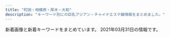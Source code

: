 ```yaml
---
title: "町田・相模原・厚木・大和"
description: "キーワード別にの巨乳アジアン・チャイナエステ嬢情報をまとめました。"
---
```


新着画像と新着キーワードをまとめています。
2021年03月31日の情報です。

<DmmAffiliateIns />
<KeywordTable
  shops={
    [
    {
        "url": "http://sakura.ies.fun/",
        "keywords": {
            "E": 24,
            "87": 48,
            "88": 12,
            "83": 12,
            "86": 48,
            "85": 12,
            "D": 108,
            "C": 19
        },
        "name": "\u3055\u304f\u3089",
        "img_links": [
            "http://sakura.ies.fun/images/s1.jpg",
            "http://sakura.ies.fun/photos/sites/12/2018/05/201805301010187.jpg",
            "http://sakura.ies.fun/images/s3.jpg",
            "http://sakura.ies.fun/photos/sites/12/2019/01/2019012411562891.jpg",
            "http://sakura.ies.fun/images/room3.jpg",
            "http://sakura.ies.fun/images/room4.jpg",
            "http://sakura.ies.fun/photos/sites/12/2019/01/2019012411562899.jpg",
            "http://sakura.ies.fun/images/room2.jpg",
            "http://sakura.ies.fun/photos/sites/12/2018/05/2018053010184960.jpg",
            "http://sakura.ies.fun/images/room1.jpg",
            "http://sakura.ies.fun/photos/sites/12/2019/01/2019012411562785.jpg",
            "http://sakura.ies.fun/images/s_news.jpg",
            "http://sakura.ies.fun/photos/sites/12/2019/03/2019032201283686.jpg",
            "http://sakura.ies.fun/images/s_link.jpg",
            "http://sakura.ies.fun/images/s_staff.jpg",
            "http://sakura.ies.fun/images/top.jpg",
            "http://sakura.ies.fun/photos/sites/12/2019/01/2019012411562997.jpg",
            "http://sakura.ies.fun/images/mobile.jpg",
            "http://sakura.ies.fun/photos/sites/12/2019/03/2019032201293340.jpg",
            "http://sakura.ies.fun/photos/sites/12/2018/05/2018053010101743.jpg",
            "http://sakura.ies.fun/photos/sites/12/2019/03/2019032203022448.jpg",
            "http://sakura.ies.fun/photos/sites/12/2019/03/2019032203475898.jpg",
            "http://sakura.ies.fun/images/pick.jpg"
        ],
        "station": "\u672c\u539a\u6728\u99c5\u5317\u53e3"
    },
    {
        "url": "http://sweety-est.net/",
        "keywords": {
            "D": 21,
            "E": 21
        },
        "station": "JR\u753a\u7530\u99c5\u5357\u53e3",
        "name": "Minty",
        "img_links": [
            "http://sweety-est.net/img/cg05.jpg",
            "http://sweety-est.net/img/cp-ttl.png",
            "http://sweety-est.net/img/h1.png",
            "http://sweety-est.net/img/tit6.png",
            "http://sweety-est.net/img/m6.png",
            "http://sweety-est.net/img/cp-desc1sp.png",
            "http://sweety-est.net/img/tit5.png",
            "http://sweety-est.net/img/cp-desc1.png",
            "http://sweety-est.net/img/m5.png",
            "http://sweety-est.net/img/open.png",
            "http://sweety-est.net/img/m1.png",
            "http://sweety-est.net/img/tit2.png",
            "http://sweety-est.net/img/phone.png",
            "http://sweety-est.net/img/cg04.jpg",
            "http://sweety-est.net/img/m2.png",
            "http://sweety-est.net/img/slide2-1.jpg",
            "http://sweety-est.net/img/m4.png",
            "http://sweety-est.net/img/slide2-2.jpg",
            "http://sweety-est.net/img/m3.png",
            "http://sweety-est.net/img/tit4.png",
            "http://sweety-est.net/img/tit1.png",
            "http://sweety-est.net/img/cg06.jpg",
            "http://sweety-est.net/img/toph.png",
            "http://sweety-est.net/img/cg01.jpg",
            "http://sweety-est.net/img/slide2-4.jpg",
            "http://sweety-est.net/img/cg03.jpg",
            "http://sweety-est.net/img/slide2-3.jpg",
            "http://sweety-est.net/img/tel2.png",
            "http://sweety-est.net/img/cg02.jpg",
            "http://sweety-est.net/img/tit3.png"
        ]
    },
    {
        "name": "MINA",
        "url": "http://es-mina.com/",
        "img_links": [
            "http://es-mina.com/pic/topimg2.jpg",
            "http://es-mina.com/staff/nana/01mb.jpg",
            "http://es-mina.com/staff/hana/01mb.jpg",
            "http://es-mina.com/img/ttl_concept.png",
            "http://es-mina.com/staff/rei/01mb.jpg",
            "http://es-mina.com/staff/nina/01mb.jpg",
            "http://es-mina.com/img/conmsg.png",
            "http://es-mina.com/staff/runa/01mb.jpg",
            "http://es-mina.com/img/access/roada1.jpg",
            "http://es-mina.com/img/access/roadb1.jpg",
            "http://es-mina.com/staff/ririka/01mb.jpg",
            "http://es-mina.com/staff/tina/01mb.jpg",
            "http://es-mina.com/pic/head.jpg",
            "http://es-mina.com/img/access/roada4.jpg",
            "http://es-mina.com/staff/haruka/01mb.jpg",
            "http://es-mina.com/staff/nene/01mb.jpg",
            "http://es-mina.com/staff/miki/01mb.jpg",
            "http://es-mina.com/staff/momoko/01mb.jpg",
            "http://es-mina.com/staff/minami/01mb.jpg",
            "http://es-mina.com/img/access/roada3.jpg",
            "http://es-mina.com/img/access/roadb4.jpg",
            "http://es-mina.com/staff/ai/01mb.jpg",
            "http://es-mina.com/img/mainft.jpg",
            "http://es-mina.com/staff/yuina/01mb.jpg",
            "http://es-mina.com/staff/haru/01mb.jpg",
            "http://es-mina.com/img/access/roada2.jpg",
            "http://es-mina.com/img/access/roadsp.png",
            "http://es-mina.com/staff/midori/01mb.jpg",
            "http://es-mina.com/img/access/roadb3.jpg",
            "http://es-mina.com/staff/ran/01mb.jpg",
            "http://es-mina.com/staff/sakura/01mb.jpg",
            "http://es-mina.com/img/foot.jpg",
            "http://es-mina.com/staff/ami/01mb.jpg",
            "http://es-mina.com/pic/topimg3.jpg",
            "http://es-mina.com/pic/topimg1.jpg",
            "http://es-mina.com/staff/yuki/01mb.jpg",
            "http://es-mina.com/img/ttl_staff.png",
            "http://es-mina.com/staff/nanami/01mb.jpg",
            "http://es-mina.com/staff/izumi/01mb.jpg",
            "http://es-mina.com/staff/kana/01mb.jpg",
            "http://es-mina.com/staff/mana/01mb.jpg",
            "http://es-mina.com/img/access/roadb2.jpg"
        ],
        "station": "\u753a\u7530\u99c5\u6771\u53e3",
        "keywords": {
            "C": 31
        }
    },
    {
        "keywords": {
            "C": 41
        },
        "img_links": [
            "http://sln-esthe.com/scdl/staff/10581.jpg",
            "http://sln-esthe.com/img/access/road7.jpg",
            "http://sln-esthe.com/scdl/staff/10701mb.jpg",
            "http://sln-esthe.com/scdl/staff/10131.jpg",
            "http://sln-esthe.com/scdl/staff/10341mb.jpg",
            "http://sln-esthe.com/scdl/staff/10651mb.jpg",
            "http://sln-esthe.com/scdl/staff/10131mb.jpg",
            "http://sln-esthe.com/scdl/staff/10343.jpg",
            "http://sln-esthe.com/scdl/staff/10032.jpg",
            "http://sln-esthe.com/scdl/staff/10231mb.jpg",
            "http://sln-esthe.com/scdl/staff/10132.jpg",
            "http://sln-esthe.com/scdl/staff/10381.jpg",
            "http://sln-esthe.com/scdl/staff/10651.jpg",
            "http://sln-esthe.com/scdl/staff/10541.jpg",
            "http://sln-esthe.com/scdl/staff/10041.jpg",
            "http://sln-esthe.com/scdl/staff/10021.jpg",
            "http://sln-esthe.com/scdl/staff/10031mb.jpg",
            "http://sln-esthe.com/scdl/staff/10451.jpg",
            "http://sln-esthe.com/scdl/staff/10171.jpg",
            "http://sln-esthe.com/scdl/staff/10492.jpg",
            "http://sln-esthe.com/scdl/staff/10481.jpg",
            "http://sln-esthe.com/scdl/staff/10551mb.jpg",
            "http://sln-esthe.com/scdl/staff/10292.jpg",
            "http://sln-esthe.com/scdl/staff/10661mb.jpg",
            "http://sln-esthe.com/scdl/staff/10461mb.jpg",
            "http://sln-esthe.com/scdl/staff/10554.jpg",
            "http://sln-esthe.com/scdl/staff/10101.jpg",
            "http://sln-esthe.com/scdl/staff/10631mb.jpg",
            "http://sln-esthe.com/img/access/road6.jpg",
            "http://sln-esthe.com/scdl/staff/10571.jpg",
            "http://sln-esthe.com/scdl/staff/10351mb.jpg",
            "http://sln-esthe.com/img/access/roaddm.png",
            "http://sln-esthe.com/scdl/staff/10101mb.jpg",
            "http://sln-esthe.com/img/faq/faq_st1.png",
            "http://sln-esthe.com/img/faq/faq_st2.png",
            "http://sln-esthe.com/scdl/staff/10341.jpg",
            "http://sln-esthe.com/scdl/staff/10361.jpg",
            "http://sln-esthe.com/scdl/staff/10471mb.jpg",
            "http://sln-esthe.com/scdl/staff/10331.jpg",
            "http://sln-esthe.com/scdl/staff/10111mb.jpg",
            "http://sln-esthe.com/scdl/staff/10021mb.jpg",
            "http://sln-esthe.com/scdl/staff/10162.jpg",
            "http://sln-esthe.com/scdl/staff/10641.jpg",
            "http://sln-esthe.com/scdl/staff/10721.jpg",
            "http://sln-esthe.com/scdl/staff/10121.jpg",
            "http://sln-esthe.com/scdl/staff/10511.jpg",
            "http://sln-esthe.com/scdl/staff/10701.jpg",
            "http://sln-esthe.com/scdl/staff/10431mb.jpg",
            "http://sln-esthe.com/scdl/staff/10141mb.jpg",
            "http://sln-esthe.com/img/access/road1.jpg",
            "http://sln-esthe.com/img/ttl_rec.png",
            "http://sln-esthe.com/scdl/staff/10171mb.jpg",
            "http://sln-esthe.com/scdl/staff/10342.jpg",
            "http://sln-esthe.com/scdl/staff/10621mb.jpg",
            "http://sln-esthe.com/scdl/staff/10151.jpg",
            "http://sln-esthe.com/scdl/staff/10641mb.jpg",
            "http://sln-esthe.com/img/access/road2.jpg",
            "http://sln-esthe.com/img/faq/q.png",
            "http://sln-esthe.com/scdl/staff/10561.jpg",
            "http://sln-esthe.com/img/access/road8.jpg",
            "http://sln-esthe.com/scdl/staff/10022.jpg",
            "http://sln-esthe.com/scdl/staff/10111.jpg",
            "http://sln-esthe.com/scdl/staff/10541mb.jpg",
            "http://sln-esthe.com/scdl/staff/10511mb.jpg",
            "http://sln-esthe.com/scdl/staff/10531mb.jpg",
            "http://sln-esthe.com/img/faq/a.png",
            "http://sln-esthe.com/scdl/staff/10371.jpg",
            "http://sln-esthe.com/scdl/staff/10211mb.jpg",
            "http://sln-esthe.com/scdl/staff/10551.jpg",
            "http://sln-esthe.com/scdl/staff/10552.jpg",
            "http://sln-esthe.com/scdl/staff/10521mb.jpg",
            "http://sln-esthe.com/scdl/staff/10272.jpg",
            "http://sln-esthe.com/pic/head.png",
            "http://sln-esthe.com/scdl/staff/10691.jpg",
            "http://sln-esthe.com/scdl/staff/10621.jpg",
            "http://sln-esthe.com/scdl/staff/10281mb.jpg",
            "http://sln-esthe.com/scdl/staff/10241.jpg",
            "http://sln-esthe.com/scdl/staff/10152.jpg",
            "http://sln-esthe.com/scdl/staff/10631.jpg",
            "http://sln-esthe.com/scdl/staff/10411mb.jpg",
            "http://sln-esthe.com/scdl/staff/10681mb.jpg",
            "http://sln-esthe.com/scdl/staff/10441mb.jpg",
            "http://sln-esthe.com/scdl/staff/10463.jpg",
            "http://sln-esthe.com/img/access/road9.jpg",
            "http://sln-esthe.com/scdl/staff/10501mb.jpg",
            "http://sln-esthe.com/scdl/staff/10191.jpg",
            "http://sln-esthe.com/scdl/staff/10462.jpg",
            "http://sln-esthe.com/scdl/staff/10061.jpg",
            "http://sln-esthe.com/scdl/staff/10311mb.jpg",
            "http://sln-esthe.com/scdl/staff/10601.jpg",
            "http://sln-esthe.com/scdl/staff/10221mb.jpg",
            "http://sln-esthe.com/scdl/staff/10181mb.jpg",
            "http://sln-esthe.com/img/access/road5.jpg",
            "http://sln-esthe.com/scdl/staff/10192.jpg",
            "http://sln-esthe.com/scdl/staff/10121mb.jpg",
            "http://sln-esthe.com/scdl/staff/10461.jpg",
            "http://sln-esthe.com/scdl/staff/10241mb.jpg",
            "http://sln-esthe.com/scdl/staff/10451mb.jpg",
            "http://sln-esthe.com/scdl/staff/10261.jpg",
            "http://sln-esthe.com/scdl/staff/10471.jpg",
            "http://sln-esthe.com/scdl/staff/10611mb.jpg",
            "http://sln-esthe.com/scdl/staff/10041mb.jpg",
            "http://sln-esthe.com/scdl/staff/10271.jpg",
            "http://sln-esthe.com/scdl/staff/10321.jpg",
            "http://sln-esthe.com/scdl/staff/10271mb.jpg",
            "http://sln-esthe.com/scdl/staff/10151mb.jpg",
            "http://sln-esthe.com/scdl/staff/10011mb.jpg",
            "http://sln-esthe.com/scdl/staff/10681.jpg",
            "http://sln-esthe.com/img/access/road4.jpg",
            "http://sln-esthe.com/img/ttl_mobile.png",
            "http://sln-esthe.com/scdl/staff/10711.jpg",
            "http://sln-esthe.com/scdl/staff/10553.jpg",
            "http://sln-esthe.com/scdl/staff/10611.jpg",
            "http://sln-esthe.com/scdl/staff/10481mb.jpg",
            "http://sln-esthe.com/scdl/staff/10661.jpg",
            "http://sln-esthe.com/scdl/staff/10521.jpg",
            "http://sln-esthe.com/scdl/staff/10431.jpg",
            "http://sln-esthe.com/scdl/staff/10161mb.jpg",
            "http://sln-esthe.com/scdl/staff/10491.jpg",
            "http://sln-esthe.com/scdl/staff/10261mb.jpg",
            "http://sln-esthe.com/scdl/staff/10291.jpg",
            "http://sln-esthe.com/scdl/staff/10601mb.jpg",
            "http://sln-esthe.com/img/ttl_faq.png",
            "http://sln-esthe.com/scdl/staff/10141.jpg",
            "http://sln-esthe.com/img/ttl_staff.png",
            "http://sln-esthe.com/scdl/staff/10291mb.jpg",
            "http://sln-esthe.com/scdl/staff/10561mb.jpg",
            "http://sln-esthe.com/scdl/staff/10191mb.jpg",
            "http://sln-esthe.com/scdl/staff/10711mb.jpg",
            "http://sln-esthe.com/scdl/staff/10411.jpg",
            "http://sln-esthe.com/scdl/staff/10401mb.jpg",
            "http://sln-esthe.com/i/files/homeimg.jpg",
            "http://sln-esthe.com/scdl/staff/10421mb.jpg",
            "http://sln-esthe.com/scdl/staff/10501.jpg",
            "http://sln-esthe.com/scdl/staff/10331mb.jpg",
            "http://sln-esthe.com/img/access/road3.jpg",
            "http://sln-esthe.com/scdl/staff/10391mb.jpg",
            "http://sln-esthe.com/scdl/staff/10221.jpg",
            "http://sln-esthe.com/scdl/staff/10071mb.jpg",
            "http://sln-esthe.com/scdl/staff/10311.jpg",
            "http://sln-esthe.com/scdl/staff/10181.jpg",
            "http://sln-esthe.com/scdl/staff/10401.jpg",
            "http://sln-esthe.com/scdl/staff/10571mb.jpg",
            "http://sln-esthe.com/scdl/staff/10671.jpg",
            "http://sln-esthe.com/scdl/staff/10391.jpg",
            "http://sln-esthe.com/scdl/staff/10421.jpg",
            "http://sln-esthe.com/scdl/staff/10491mb.jpg",
            "http://sln-esthe.com/scdl/staff/10691mb.jpg",
            "http://sln-esthe.com/scdl/staff/10172.jpg",
            "http://sln-esthe.com/scdl/staff/10531.jpg",
            "http://sln-esthe.com/scdl/staff/10231.jpg",
            "http://sln-esthe.com/scdl/staff/10351.jpg",
            "http://sln-esthe.com/scdl/staff/10031.jpg",
            "http://sln-esthe.com/scdl/staff/10581mb.jpg",
            "http://sln-esthe.com/scdl/staff/10493.jpg",
            "http://sln-esthe.com/scdl/staff/10061mb.jpg",
            "http://sln-esthe.com/scdl/staff/10382.jpg",
            "http://sln-esthe.com/scdl/staff/10671mb.jpg",
            "http://sln-esthe.com/scdl/staff/10161.jpg",
            "http://sln-esthe.com/scdl/staff/10071.jpg",
            "http://sln-esthe.com/scdl/staff/10211.jpg",
            "http://sln-esthe.com/scdl/staff/10381mb.jpg",
            "http://sln-esthe.com/scdl/staff/10011.jpg",
            "http://sln-esthe.com/scdl/staff/10361mb.jpg",
            "http://sln-esthe.com/scdl/staff/10321mb.jpg",
            "http://sln-esthe.com/scdl/staff/10042.jpg",
            "http://sln-esthe.com/scdl/staff/10721mb.jpg",
            "http://sln-esthe.com/scdl/staff/10301mb.jpg",
            "http://sln-esthe.com/scdl/staff/10301.jpg",
            "http://sln-esthe.com/scdl/staff/10072.jpg",
            "http://sln-esthe.com/scdl/staff/10122.jpg",
            "http://sln-esthe.com/scdl/staff/10371mb.jpg",
            "http://sln-esthe.com/scdl/staff/10441.jpg",
            "http://sln-esthe.com/scdl/staff/10281.jpg"
        ],
        "name": "nana",
        "url": "http://sln-esthe.com/",
        "station": "\u3055\u304c\u307f\u91ce\u99c5\u5317\u53e3"
    },
    {
        "name": "\u770b\u8b77\u7f8e\u4eba",
        "keywords": {
            "D": 8,
            "87": 6,
            "88": 2
        },
        "url": "http://www.kangobijin.esturl.com/",
        "station": "\u4e2d\u592e\u6797\u9593\u99c5\u5317\u53e3",
        "img_links": [
            "http://www.kangobijin.esturl.com/images/call.png",
            "http://www.kangobijin.esturl.com/files/002.jpg",
            "http://www.kangobijin.esturl.com/images/m-top-right03.jpg",
            "http://www.kangobijin.esturl.com/images/m-top02.jpg",
            "http://www.kangobijin.esturl.com/images/m-top-right01.jpg",
            "http://www.kangobijin.esturl.com/images/m-top03.jpg",
            "http://www.kangobijin.esturl.com/files/003.jpg",
            "http://www.kangobijin.esturl.com/images/m-head.jpg",
            "http://www.kangobijin.esturl.com/files/001.jpg",
            "http://www.kangobijin.esturl.com/images/m-top-right04.jpg",
            "http://www.kangobijin.esturl.com/images/m-right.jpg",
            "http://www.kangobijin.esturl.com/images/m-yejiao.jpg",
            "http://www.kangobijin.esturl.com/images/m-left.jpg",
            "http://www.kangobijin.esturl.com/images/top-left01.jpg",
            "http://www.kangobijin.esturl.com/images/m-top-right02.jpg",
            "http://www.kangobijin.esturl.com/files/004.jpg"
        ]
    },
    {
        "station": "\u5357\u6797\u9593\u99c5\u897f\u53e3",
        "keywords": {
            "D": 6,
            "87": 3,
            "F": 1,
            "80": 1,
            "90": 1,
            "89": 2,
            "86": 5,
            "92": 1,
            "C": 8,
            "88": 1,
            "85": 3,
            "E": 1
        },
        "url": "http://a-relax.info",
        "name": "\u3075\u308c\u3042\u3044",
        "img_links": [
            "http://a-relax.info/images/rec_19.jpg",
            "http://a-relax.info/images/index_24.jpg",
            "http://a-relax.info/girl/024.jpg",
            "http://a-relax.info/images/index_35.jpg",
            "http://a-relax.info/girl/018.jpg",
            "http://a-relax.info/girl/023.jpg",
            "http://a-relax.info/images/index_38.jpg",
            "http://a-relax.info/images/index_31.jpg",
            "http://a-relax.info/girl/014.jpg",
            "http://a-relax.info/images/staff_01.jpg",
            "http://a-relax.info/images/index_18.jpg",
            "http://a-relax.info/girl/01.jpg",
            "http://a-relax.info/girl/021.jpg",
            "http://a-relax.info/images/index_28.jpg",
            "http://a-relax.info/images/index_07.jpg",
            "http://a-relax.info/girl/03.jpg",
            "http://a-relax.info/images/index_02.jpg",
            "http://a-relax.info/images/index_11.jpg",
            "http://a-relax.info/images/index_17.jpg",
            "http://a-relax.info/images/index_29.jpg",
            "http://a-relax.info/girl/016.jpg",
            "http://a-relax.info/images/index_34.jpg",
            "http://a-relax.info/images/index_37.jpg",
            "http://a-relax.info/images/rec.jpg",
            "http://a-relax.info/images/index_15.jpg",
            "http://a-relax.info/images/r03.jpg",
            "http://a-relax.info/girl/05.jpg",
            "http://a-relax.info/images/info_01.jpg",
            "http://a-relax.info/images/index_27.jpg",
            "http://a-relax.info/images/index_25.jpg",
            "http://a-relax.info/girl/022.jpg",
            "http://a-relax.info/images/index_01.jpg",
            "http://a-relax.info/girl/013.jpg",
            "http://a-relax.info/images/info_19.jpg",
            "http://a-relax.info/images/index_08.jpg",
            "http://a-relax.info/images/index_13.jpg",
            "http://a-relax.info/images/index_04.jpg",
            "http://a-relax.info/images/staff_19.jpg",
            "http://a-relax.info/images/02.jpg",
            "http://a-relax.info/images/r02.jpg",
            "http://a-relax.info/images/index_20.jpg",
            "http://a-relax.info/girl/00.jpg",
            "http://a-relax.info/images/index_23.jpg",
            "http://a-relax.info/girl/02.jpg",
            "http://a-relax.info/images/index_16.jpg",
            "http://a-relax.info/images/index_06.jpg",
            "http://a-relax.info/images/index_03.jpg",
            "http://a-relax.info/images/index_32.jpg",
            "http://a-relax.info/images/index_36.jpg",
            "http://a-relax.info/images/index_40.jpg",
            "http://a-relax.info/images/sub_23.jpg",
            "http://a-relax.info/images/r01.jpg",
            "http://a-relax.info/images/r05.jpg",
            "http://a-relax.info/images/index_09.jpg",
            "http://a-relax.info/images/r04.jpg",
            "http://a-relax.info/images/index_22.jpg",
            "http://a-relax.info/girl/025.jpg",
            "http://a-relax.info/girl/04.jpg",
            "http://a-relax.info/girl/026.jpg",
            "http://a-relax.info/images/01.jpg",
            "http://a-relax.info/images/index_10.jpg",
            "http://a-relax.info/images/index_12.jpg",
            "http://a-relax.info/girl/011.jpg",
            "http://a-relax.info/girl/019.jpg",
            "http://a-relax.info/images/index_14.jpg",
            "http://a-relax.info/girl/017.jpg"
        ]
    },
    {
        "name": "For you",
        "url": "http://www.k-koen.work/",
        "station": "JR\u6a4b\u672c\u99c5\u5317\u53e3",
        "img_links": [
            "http://www.k-koen.work/sp/images/newsb.png",
            "http://www.k-koen.work/sp/img/ai1.jpg",
            "http://www.k-koen.work/images/tel.png",
            "http://www.k-koen.work/sp/images/news.jpg",
            "http://www.k-koen.work/sp/staff/lala.jpg",
            "http://www.k-koen.work/sp/img/yuyu1.jpg",
            "http://www.k-koen.work/sp/img/lala1.jpg",
            "http://www.k-koen.work/images/sm.jpg",
            "http://www.k-koen.work/img/maya1.jpg",
            "http://www.k-koen.work/sp/menu/interior.png",
            "http://www.k-koen.work/staff/risa.jpg",
            "http://www.k-koen.work/images/right.png",
            "http://www.k-koen.work/sp/images/footer.png",
            "http://www.k-koen.work/images/staff_t.jpg",
            "http://www.k-koen.work/images/news.jpg",
            "http://www.k-koen.work/images/menu/interior.png",
            "http://www.k-koen.work/sp/images/topgirl.jpg",
            "http://www.k-koen.work/images/time.jpg",
            "http://www.k-koen.work/sp/staff/risa.jpg",
            "http://www.k-koen.work/sp/images/rec.jpg",
            "http://www.k-koen.work/sp/images/bg.png",
            "http://www.k-koen.work/sp/images/ac1.jpg",
            "http://www.k-koen.work/sp/images/head.jpg",
            "http://www.k-koen.work/staff/yuyu.jpg",
            "http://www.k-koen.work/sp/images/int2.jpg",
            "http://www.k-koen.work/staff/maya.jpg",
            "http://www.k-koen.work/staff/lala.jpg",
            "http://www.k-koen.work/staff/kaori.jpg",
            "http://www.k-koen.work/staff/emi.jpg",
            "http://www.k-koen.work/img/emi1.jpg",
            "http://www.k-koen.work/images/rec.jpg",
            "http://www.k-koen.work/images/menu/staff.png",
            "http://www.k-koen.work/img/kaori1.jpg",
            "http://www.k-koen.work/sp/staff/ai.jpg",
            "http://www.k-koen.work/sp/staff/kaori.jpg",
            "http://www.k-koen.work/sp/images/staff_t.jpg",
            "http://www.k-koen.work/sp/staff/koko.jpg",
            "http://www.k-koen.work/img/yuyu1.jpg",
            "http://www.k-koen.work/images/koko_200x40.png",
            "http://www.k-koen.work/sp/staff/emi.jpg",
            "http://www.k-koen.work/sp/img/emi1.jpg",
            "http://www.k-koen.work/staff/ai.jpg",
            "http://www.k-koen.work/sp/staff/maya.jpg",
            "http://www.k-koen.work/sp/img/maya1.jpg",
            "http://www.k-koen.work/images/int1.jpg",
            "http://www.k-koen.work/images/sys2.png",
            "http://www.k-koen.work/img/koko1.jpg",
            "http://www.k-koen.work/sp/images/int1.jpg",
            "http://www.k-koen.work/sp/images/interior_t.jpg",
            "http://www.k-koen.work/sp/images/koko_200x40.png",
            "http://www.k-koen.work/images/tg.jpg",
            "http://www.k-koen.work/sp/menu/staff.png",
            "http://www.k-koen.work/sp/images/sys2.jpg",
            "http://www.k-koen.work/sp/img/risa1.jpg",
            "http://www.k-koen.work/sp/img/lala2.jpg",
            "http://www.k-koen.work/images/int2.png",
            "http://www.k-koen.work/img/lala2.jpg",
            "http://www.k-koen.work/img/risa1.jpg",
            "http://www.k-koen.work/images/menu/top.png",
            "http://www.k-koen.work/sp/images/tel.jpg",
            "http://www.k-koen.work/sp/menu/top.png",
            "http://www.k-koen.work/sp/images/sys1.jpg",
            "http://www.k-koen.work/sp/img/kaori1.jpg",
            "http://www.k-koen.work/images/interior_t.jpg",
            "http://www.k-koen.work/img/lala1.jpg",
            "http://www.k-koen.work/sp/img/koko1.jpg",
            "http://www.k-koen.work/img/ai1.jpg",
            "http://www.k-koen.work/images/sys1.jpg",
            "http://www.k-koen.work/sp/staff/yuyu.jpg",
            "http://www.k-koen.work/staff/koko.jpg"
        ],
        "keywords": {}
    },
    {
        "url": "http://okaeri.estheya.com/",
        "name": "\u304a\u5e30\u308a",
        "station": "\u672c\u539a\u6728\u99c5\u5357\u53e3",
        "keywords": {},
        "img_links": [
            "http://okaeri.estheya.com/static/picture/staff01.jpg",
            "http://okaeri.estheya.com/static/picture/staff03.jpg",
            "http://okaeri.estheya.com/static/picture/index01.jpg",
            "http://okaeri.estheya.com/static/picture/staff001.jpg",
            "http://okaeri.estheya.com/static/picture/staff02.jpg"
        ]
    },
    {
        "url": "http://shonoyou.me-es.com/",
        "img_links": [
            "http://shonoyou.me-es.com/images/index_16.jpg",
            "http://shonoyou.me-es.com/images/index_22.jpg",
            "http://shonoyou.me-es.com/images/index_17.jpg",
            "http://shonoyou.me-es.com/images/index_19.jpg",
            "http://shonoyou.me-es.com/images/index_25.jpg",
            "http://shonoyou.me-es.com/images/index_14.jpg",
            "http://shonoyou.me-es.com/images/index_21.jpg",
            "http://shonoyou.me-es.com/images/index_20.jpg",
            "http://shonoyou.me-es.com/images/staff_10.jpg",
            "http://shonoyou.me-es.com/girl/015a.jpg",
            "http://shonoyou.me-es.com/images/index_03.jpg",
            "http://shonoyou.me-es.com/girl/013a.jpg",
            "http://shonoyou.me-es.com/girl/015.jpg",
            "http://shonoyou.me-es.com/girl/010.jpg",
            "http://shonoyou.me-es.com/images/index_24.jpg",
            "http://shonoyou.me-es.com/images/index_09.jpg",
            "http://shonoyou.me-es.com/images/index_10.jpg",
            "http://shonoyou.me-es.com/images/index_04.jpg",
            "http://shonoyou.me-es.com/images/index_12.jpg",
            "http://shonoyou.me-es.com/images/info_10.jpg",
            "http://shonoyou.me-es.com/images/index_06.jpg",
            "http://shonoyou.me-es.com/girl/016a.jpg",
            "http://shonoyou.me-es.com/girl/013.jpg",
            "http://shonoyou.me-es.com/girl/019.jpg",
            "http://shonoyou.me-es.com/images/index_27.jpg",
            "http://shonoyou.me-es.com/images/index_07.jpg",
            "http://shonoyou.me-es.com/girl/016.jpg",
            "http://shonoyou.me-es.com/girl/019a.jpg",
            "http://shonoyou.me-es.com/girl/017a.jpg",
            "http://shonoyou.me-es.com/girl/02a.jpg",
            "http://shonoyou.me-es.com/images/rec.jpg",
            "http://shonoyou.me-es.com/images/index_02.jpg",
            "http://shonoyou.me-es.com/girl/010a.jpg",
            "http://shonoyou.me-es.com/images/top2.jpg",
            "http://shonoyou.me-es.com/girl/02.jpg",
            "http://shonoyou.me-es.com/images/index_11.jpg",
            "http://shonoyou.me-es.com/images/info.jpg",
            "http://shonoyou.me-es.com/girl/017.jpg",
            "http://shonoyou.me-es.com/images/top.jpg",
            "http://shonoyou.me-es.com/images/rec_10.jpg",
            "http://shonoyou.me-es.com/images/index_05.jpg"
        ],
        "keywords": {},
        "station": "\u5ea7\u9593\u99c5\u897f\u53e3",
        "name": "\u521d\u306e\u8449"
    },
    {
        "station": "\u9db4\u9593\u99c5\u6771\u53e3",
        "url": "http://hanabi-est.tokyo/",
        "img_links": [
            "http://hanabi-est.tokyo/images/mobile.png",
            "http://hanabi-est.tokyo/images/n-03.png",
            "http://hanabi-est.tokyo/images/aya.jpg",
            "http://hanabi-est.tokyo/images/300.png",
            "http://hanabi-est.tokyo/images/tit-new.png",
            "http://hanabi-est.tokyo/images/a6.jpg",
            "http://hanabi-est.tokyo/images/a2.jpg",
            "http://hanabi-est.tokyo/images/a5.jpg",
            "http://hanabi-est.tokyo/images/koko.jpg",
            "http://hanabi-est.tokyo/images/tite-link.png",
            "http://hanabi-est.tokyo/images/tite-staff.png",
            "http://hanabi-est.tokyo/images/yuki.jpg",
            "http://hanabi-est.tokyo/images/88.png",
            "http://hanabi-est.tokyo/images/tit-newface.png",
            "http://hanabi-est.tokyo/images/a1.jpg",
            "http://hanabi-est.tokyo/images/mimi.jpg",
            "http://hanabi-est.tokyo/images/a4.jpg",
            "http://hanabi-est.tokyo/images/200.png",
            "http://hanabi-est.tokyo/images/n-01.png",
            "http://hanabi-est.tokyo/images/p-r.png",
            "http://hanabi-est.tokyo/images/a3.jpg",
            "http://hanabi-est.tokyo/images/sora.jpg"
        ],
        "keywords": {},
        "name": "\u82b1\u706b"
    },
    {
        "keywords": {
            "88": 2,
            "D": 4,
            "E": 2,
            "87": 4,
            "F": 2,
            "89": 2
        },
        "img_links": [
            "http://www.yuri.esjoho.com/images/1.jpg",
            "http://www.yuri.esjoho.com/images/s_info.jpg",
            "http://www.yuri.esjoho.com/images/top.jpg",
            "http://www.yuri.esjoho.com/files/001-03.jpg",
            "http://www.yuri.esjoho.com/files/001-02.jpg",
            "http://www.yuri.esjoho.com/files/004.jpg",
            "http://www.yuri.esjoho.com/images/s_pick.jpg",
            "http://www.yuri.esjoho.com/files/004-03.jpg",
            "http://www.yuri.esjoho.com/images/end1.png",
            "http://www.yuri.esjoho.com/images/gallery1.jpg",
            "http://www.yuri.esjoho.com/files/001.jpg",
            "http://www.yuri.esjoho.com/images/nbj3.jpg",
            "http://www.yuri.esjoho.com/files/003.jpg",
            "http://www.yuri.esjoho.com/files/002-02.jpg",
            "http://www.yuri.esjoho.com/files/002-03.jpg",
            "http://www.yuri.esjoho.com/images/mobile.jpg",
            "http://www.yuri.esjoho.com/images/s_news.jpg",
            "http://www.yuri.esjoho.com/files/002.jpg",
            "http://www.yuri.esjoho.com/files/003-03.jpg",
            "http://www.yuri.esjoho.com/images/s_staff.jpg",
            "http://www.yuri.esjoho.com/files/003-02.jpg",
            "http://www.yuri.esjoho.com/files/004-02.jpg"
        ],
        "name": "\u767e\u5408",
        "url": "http://www.yuri.esjoho.com/",
        "station": "\u753a\u7530\u99c5\u5317\u53e3"
    },
    {
        "name": "\u61a9\u3044",
        "keywords": {},
        "img_links": [
            "http://www.es-rose.link/img/yuri1.jpg",
            "http://www.es-rose.link/images/4.jpg",
            "http://www.es-rose.link/images/news.jpg",
            "http://www.es-rose.link/images/ac1.jpg",
            "http://www.es-rose.link/images/s2.jpg",
            "http://www.es-rose.link/images/s3.jpg",
            "http://www.es-rose.link/images/b4.jpg",
            "http://www.es-rose.link/images/s1.jpg",
            "http://www.es-rose.link/img/yoko1.jpg",
            "http://www.es-rose.link/images/sys2.jpg",
            "http://www.es-rose.link/img/megumi1.jpg",
            "http://www.es-rose.link/images/staff_t.jpg",
            "http://www.es-rose.link/img/yukari1.jpg",
            "http://www.es-rose.link/images/tel.jpg",
            "http://www.es-rose.link/images/int2.jpg",
            "http://www.es-rose.link/images/ta.jpg",
            "http://www.es-rose.link/images/2.jpg",
            "http://www.es-rose.link/images/b1.jpg",
            "http://www.es-rose.link/images/interior_t.jpg",
            "http://www.es-rose.link/images/1.jpg",
            "http://www.es-rose.link/images/3.jpg",
            "http://www.es-rose.link/images/b2.jpg",
            "http://www.es-rose.link/images/mobile.jpg",
            "http://www.es-rose.link/images/head.jpg",
            "http://www.es-rose.link/images/int1.jpg",
            "http://www.es-rose.link/images/b3.jpg",
            "http://www.es-rose.link/images/sys1.jpg",
            "http://www.es-rose.link/images/5.jpg",
            "http://www.es-rose.link/images/s4.jpg",
            "http://www.es-rose.link/images/s1.png",
            "http://www.es-rose.link/img/kaori1.jpg"
        ],
        "station": "\u76f8\u6a21\u5927\u91ce\u99c5\u5317\u53e3",
        "url": "http://www.es-rose.link/"
    },
    {
        "url": "http://t-rose.work/",
        "keywords": {},
        "station": "\u76f8\u6a21\u5927\u91ce\u99c5\u5317\u53e3",
        "img_links": [
            "http://t-rose.work/img/mimi1.jpg",
            "http://t-rose.work/images/head.jpg",
            "http://t-rose.work/staff/yuri.jpg",
            "http://t-rose.work/img/yuri1.jpg",
            "http://t-rose.work/staff/nana.jpg",
            "http://t-rose.work/images/int2.png",
            "http://t-rose.work/images/int1.png",
            "http://t-rose.work/staff/mimi.jpg",
            "http://t-rose.work/staff/ka.jpg",
            "http://t-rose.work/images/staff_t.jpg",
            "http://t-rose.work/images/rec2.png",
            "http://t-rose.work/img/ka1.jpg",
            "http://t-rose.work/images/up.png",
            "http://t-rose.work/images/interior_t.jpg",
            "http://t-rose.work/staff/eri.jpg",
            "http://t-rose.work/images/news.jpg",
            "http://t-rose.work/images/sys.png",
            "http://t-rose.work/img/eri1.jpg",
            "http://t-rose.work/images/rec1.jpg",
            "http://t-rose.work/img/nana1.jpg",
            "http://t-rose.work/images/tg.jpg"
        ],
        "name": "\u591c\u6765\u9999"
    },
    {
        "name": "\u3072\u307e\u308f\u308a",
        "url": "http://esthe-relax.info/",
        "keywords": {},
        "img_links": [
            "http://esthe-relax.info/img/tel.png",
            "http://esthe-relax.info/img/room/photo04.jpg",
            "http://esthe-relax.info/img/room/photo03.jpg",
            "http://esthe-relax.info/girl/4_1.jpg",
            "http://esthe-relax.info/girl/3.jpg",
            "http://esthe-relax.info/girl/1.jpg",
            "http://esthe-relax.info/img/head_img01.jpg",
            "http://esthe-relax.info/img/room/photo02.jpg",
            "http://esthe-relax.info/img/staff_headimg.jpg",
            "http://esthe-relax.info/topics/img/28-1.jpg",
            "http://esthe-relax.info/img/faq_headimg.jpg",
            "http://esthe-relax.info/img/link_headimg.jpg",
            "http://esthe-relax.info/img/room/photo01.jpg",
            "http://esthe-relax.info/img/rec_headimg.jpg",
            "http://esthe-relax.info/img/footer_tel.png",
            "http://esthe-relax.info/girl/2.jpg",
            "http://esthe-relax.info/topics/img/27-1.jpg",
            "http://esthe-relax.info/img/qr.png",
            "http://esthe-relax.info/girl/4.jpg"
        ],
        "station": "\u5357\u6797\u9593\u99c5\u897f\u53e3"
    },
    {
        "keywords": {},
        "url": "http://www.yozakura-aroma.xyz/",
        "img_links": [
            "http://www.yozakura-aroma.xyz/images/nav/nav-t-sta.jpg",
            "http://www.yozakura-aroma.xyz/images/shop/rl1.jpg",
            "http://www.yozakura-aroma.xyz/images/13.png",
            "http://www.yozakura-aroma.xyz/images/527385908605281370.jpg",
            "http://www.yozakura-aroma.xyz/images/1.jpg",
            "http://www.yozakura-aroma.xyz/images/index-skr_16.jpg",
            "http://www.yozakura-aroma.xyz/images/staff/ami.jpg",
            "http://www.yozakura-aroma.xyz/images/7a.jpg",
            "http://www.yozakura-aroma.xyz/images/index-rin_04.jpg",
            "http://www.yozakura-aroma.xyz/images/sys5.jpg",
            "http://www.yozakura-aroma.xyz/images/staff/hidomi.png",
            "http://www.yozakura-aroma.xyz/images/rina.png",
            "http://www.yozakura-aroma.xyz/images/nav/nav-t-job.jpg",
            "http://www.yozakura-aroma.xyz/images/index-rin_02.jpg",
            "http://www.yozakura-aroma.xyz/images/staff/meijia.jpg",
            "http://www.yozakura-aroma.xyz/images/nav/nav-t-sys.jpg",
            "http://www.yozakura-aroma.xyz/images/shop/rl3.jpg",
            "http://www.yozakura-aroma.xyz/images/3.jpg",
            "http://www.yozakura-aroma.xyz/images/13.jpg"
        ],
        "name": "\u591c\u685c",
        "station": "\u6d77\u8001\u540d\u99c5\u6771\u53e3"
    },
    {
        "img_links": [
            "http://mrgurokisetsu.tokyo/uploads/200828/1-200RP92032509.jpg",
            "http://mrgurokisetsu.tokyo/uploads/181218/1-1Q21R10626151.png",
            "http://mrgurokisetsu.tokyo/uploads/200828/1-200RP92314957.jpg",
            "http://mrgurokisetsu.tokyo/uploads/181218/1-1Q21R10649544.png",
            "http://mrgurokisetsu.tokyo/uploads/200828/1-200RP92305117.jpg",
            "http://mrgurokisetsu.tokyo/uploads/181218/1-1Q21R10G3C3.png",
            "http://mrgurokisetsu.tokyo/uploads/200828/1-200RP931222A.jpg",
            "http://mrgurokisetsu.tokyo/uploads/200828/1-200RP92115101.jpg",
            "http://mrgurokisetsu.tokyo/uploads/200828/1-200RP92022417.jpg",
            "http://mrgurokisetsu.tokyo/images/top-sp.png",
            "http://mrgurokisetsu.tokyo/uploads/181219/1-1Q21915324H06.jpg",
            "http://mrgurokisetsu.tokyo/uploads/200828/1-200RP919363I.jpg",
            "http://mrgurokisetsu.tokyo/images/end.png",
            "http://mrgurokisetsu.tokyo/uploads/201026/1-201026161220H2.jpg",
            "http://mrgurokisetsu.tokyo/uploads/200828/1-200RP92124K5.jpg",
            "http://mrgurokisetsu.tokyo/uploads/181219/1-1Q2191A133208.jpg",
            "http://mrgurokisetsu.tokyo/uploads/181219/1-1Q2191A044L9.jpg",
            "http://mrgurokisetsu.tokyo/uploads/200828/1-200RP93113I1.jpg",
            "http://mrgurokisetsu.tokyo/uploads/201114/1-201114140IG24.jpg",
            "http://mrgurokisetsu.tokyo/uploads/181219/1-1Q219153224547.jpg",
            "http://mrgurokisetsu.tokyo/uploads/200828/1-200RP9192Y24.jpg",
            "http://mrgurokisetsu.tokyo/uploads/181218/1-1Q21R106025N.png"
        ],
        "url": "http://mrgurokisetsu.tokyo/",
        "name": "MINA",
        "station": "\u6d77\u8001\u540d\u99c5\u5357\u53e3",
        "keywords": {
            "85": 5,
            "D": 4,
            "C": 16,
            "88": 2
        }
    },
    {
        "img_links": [
            "http://www.kango.esjp.site/photo_news/upimg/77484602b44c479ef3_0.jpg",
            "http://www.kango.esjp.site/photo_news/upimg/769706042112a497f7_1.jpg",
            "http://www.kango.esjp.site/images/s_news.png",
            "http://www.kango.esjp.site/images/m1.jpg",
            "http://www.kango.esjp.site/images/m4.jpg",
            "http://www.kango.esjp.site/files/009.jpg",
            "http://www.kango.esjp.site/photo_news/upimg/17584604afb82a3719_0.jpg",
            "http://www.kango.esjp.site/images/m2.jpg",
            "http://www.kango.esjp.site/photo_news/upimg/823325fc86c10c020c_1.jpg",
            "http://www.kango.esjp.site/photo_news/upimg/17584604afb82a3719_1.jpg",
            "http://www.kango.esjp.site/photo_news/upimg/471305ff8085124538_0.jpg",
            "http://www.kango.esjp.site/photo_news/upimg/132605fdafb9c74d66_1.jpg",
            "http://www.kango.esjp.site/files/001.jpg",
            "http://www.kango.esjp.site/files/005.jpg",
            "http://www.kango.esjp.site/images/slider-img002.jpg",
            "http://www.kango.esjp.site/photo_news/upimg/39554605bf529a8f24_0.jpg",
            "http://www.kango.esjp.site/photo_news/upimg/132605fdafb9c74d66_0.jpg",
            "http://www.kango.esjp.site/photo_news/upimg/471305ff8085124538_1.jpg",
            "http://www.kango.esjp.site/images/m3.jpg",
            "http://www.kango.esjp.site/files/006.jpg",
            "http://www.kango.esjp.site/photo_news/upimg/17682600e4bcd51ffa_1.jpg",
            "http://www.kango.esjp.site/images/s_pickup.png",
            "http://www.kango.esjp.site/images/slider-img001.jpg",
            "http://www.kango.esjp.site/images/m6.jpg",
            "http://www.kango.esjp.site/photo_news/upimg/823325fc86c10c020c_0.jpg",
            "http://www.kango.esjp.site/files/007.jpg",
            "http://www.kango.esjp.site/files/010.jpg",
            "http://www.kango.esjp.site/photo_news/upimg/35280601cc9cb87675_1.jpg",
            "http://www.kango.esjp.site/photo_news/upimg/39554605bf529a8f24_1.jpg",
            "http://www.kango.esjp.site/photo_news/upimg/17682600e4bcd51ffa_0.jpg",
            "http://www.kango.esjp.site/photo_news/upimg/769706042112a497f7_0.jpg",
            "http://www.kango.esjp.site/photo_news/upimg/35280601cc9cb87675_0.jpg",
            "http://www.kango.esjp.site/photo_news/upimg/77484602b44c479ef3_1.jpg",
            "http://www.kango.esjp.site/images/s_message.png",
            "http://www.kango.esjp.site/images/s_top_therapist.png",
            "http://www.kango.esjp.site/files/011.jpg",
            "http://www.kango.esjp.site/files/008.jpg"
        ],
        "station": "JR\u76f8\u6a21\u539f\u99c5\u5357\u53e3",
        "keywords": {
            "91": 8,
            "D": 56,
            "87": 48,
            "F": 8,
            "86": 8
        },
        "url": "http://www.kango.esjp.site/",
        "name": "\u82b1\u9b41\uff5e\u304a\u3044\u3089\u3093\uff5e"
    },
    {
        "url": "http://www.ainotenshi.esturl.com/",
        "name": "\u611b\u306e\u5929\u4f7f",
        "station": "\u672c\u539a\u6728\u99c5\u5317\u53e3",
        "img_links": [
            "http://www.ainotenshi.esturl.com/images/barSchedule.png",
            "http://www.ainotenshi.esturl.com/files/001-03.jpg",
            "http://www.ainotenshi.esturl.com/files/005-02.jpg",
            "http://www.ainotenshi.esturl.com/images/barSystem.png",
            "http://www.ainotenshi.esturl.com/files/004-02.jpg",
            "http://www.ainotenshi.esturl.com/images/barLink.png",
            "http://www.ainotenshi.esturl.com/images/btnTop.png",
            "http://www.ainotenshi.esturl.com/files/003-03.jpg",
            "http://www.ainotenshi.esturl.com/files/006-02.jpg",
            "http://www.ainotenshi.esturl.com/images/barRecruit.png",
            "http://www.ainotenshi.esturl.com/files/001-02.jpg",
            "http://www.ainotenshi.esturl.com/files/005-03.jpg",
            "http://www.ainotenshi.esturl.com/files/007.jpg",
            "http://www.ainotenshi.esturl.com/images/barProfile.png",
            "http://www.ainotenshi.esturl.com/images/time.png",
            "http://www.ainotenshi.esturl.com/files/004.jpg",
            "http://www.ainotenshi.esturl.com/files/003.jpg",
            "http://www.ainotenshi.esturl.com/files/008-03.jpg",
            "http://www.ainotenshi.esturl.com/files/008-02.jpg",
            "http://www.ainotenshi.esturl.com/files/008.jpg",
            "http://www.ainotenshi.esturl.com/files/004-03.jpg",
            "http://www.ainotenshi.esturl.com/files/002-03.jpg",
            "http://www.ainotenshi.esturl.com/images/barProfileSche.png",
            "http://www.ainotenshi.esturl.com/files/003-02.jpg",
            "http://www.ainotenshi.esturl.com/files/007-02.jpg",
            "http://www.ainotenshi.esturl.com/images/barTherapist.png",
            "http://www.ainotenshi.esturl.com/files/006-03.jpg",
            "http://www.ainotenshi.esturl.com/files/006.jpg",
            "http://www.ainotenshi.esturl.com/images/barAccess.png",
            "http://www.ainotenshi.esturl.com/images/backBtn.png",
            "http://www.ainotenshi.esturl.com/files/002-02.jpg",
            "http://www.ainotenshi.esturl.com/files/007-03.jpg",
            "http://www.ainotenshi.esturl.com/files/005.jpg",
            "http://www.ainotenshi.esturl.com/images/header.png",
            "http://www.ainotenshi.esturl.com/files/001.jpg",
            "http://www.ainotenshi.esturl.com/images/concept.png",
            "http://www.ainotenshi.esturl.com/files/002.jpg",
            "http://www.ainotenshi.esturl.com/images/contentBottom.jpg"
        ],
        "keywords": {
            "85": 4,
            "88": 4,
            "87": 24,
            "C": 4,
            "D": 28
        }
    },
    {
        "url": "http://www.sh-vivian.work/",
        "name": "ViVian",
        "keywords": {
            "86": 2,
            "89": 2,
            "85": 5,
            "D": 3,
            "E": 4,
            "C": 4
        },
        "station": "\u76f8\u6a21\u5927\u91ce\u99c5\u5317\u53e3",
        "img_links": [
            "http://www.sh-vivian.work/uploads/210315/1-210315161Z1H1.jpg",
            "http://www.sh-vivian.work/uploads/210201/1-2102011K133U3.jpg",
            "http://www.sh-vivian.work/uploads/200703/1-200F3092311544.jpg",
            "http://www.sh-vivian.work/uploads/190716/1-1ZG60S142348.jpg",
            "http://www.sh-vivian.work/uploads/190208/1-1Z20Q51240493.jpg",
            "http://www.sh-vivian.work/uploads/allimg/210201/1-2102011K233.jpg",
            "http://www.sh-vivian.work/uploads/191214/1-191214145050357.jpg",
            "http://www.sh-vivian.work/uploads/200727/1-200HF95956124.jpg",
            "http://www.sh-vivian.work/uploads/190716/1-1ZG60S04R93.jpg",
            "http://www.sh-vivian.work/uploads/190716/1-1ZG6135Q21N.jpg",
            "http://www.sh-vivian.work/uploads/200401/1-2004010TH2T2.jpg",
            "http://www.sh-vivian.work/uploads/201123/1-20112309300B22.jpg",
            "http://www.sh-vivian.work/uploads/allimg/180820/1-1PR01K540436.jpg",
            "http://www.sh-vivian.work/uploads/190716/1-1ZG60S2061U.jpg",
            "http://www.sh-vivian.work/templets/default/picture/bg_header_1.jpg"
        ]
    },
    {
        "img_links": [
            "http://dream.jpest.net/uploads//sites/39/elementor/thumbs/g4-1-p4yi11z7vrgnragxk1nlwi5o66ehj0b98ed4q7s95c.jpg",
            "http://dream.jpest.net/uploads//sites/39/elementor/thumbs/g3-1-p4yh1wsgcrcpo5iorurrodf8ljmfqesjqg9krrw5sg.jpg",
            "http://dream.jpest.net/uploads//sites/39/elementor/thumbs/g1-1-p4ygg21jgffpqj9hdwp17dyfe1c7rr17qa8636aogg.jpg",
            "http://dream.jpest.net/uploads//sites/39/2021/03/g2-1.jpg",
            "http://dream.jpest.net/uploads//sites/39/2021/03/s1.jpg",
            "http://dream.jpest.net/uploads//sites/39/2021/03/s4.jpg",
            "http://dream.jpest.net/uploads//sites/39/2021/03/s2.jpg",
            "http://dream.jpest.net/uploads//sites/39/2021/03/g1-1.jpg",
            "http://dream.jpest.net/uploads//sites/39/2021/03/top-5.png",
            "http://dream.jpest.net/uploads//sites/39/elementor/thumbs/g2-1-p4ygrc3tguvl22vnis7v4jhk0hqs4zt9a41xepklsg.jpg",
            "http://dream.jpest.net/uploads//sites/39/2021/03/g4-1.jpg",
            "http://dream.jpest.net/uploads//sites/39/2021/03/s3.jpg",
            "http://dream.jpest.net/uploads//sites/39/2021/03/g3-1.jpg"
        ],
        "station": "\u5927\u548c\u99c5\u5357\u53e3",
        "url": "http://dream.jpest.net/",
        "keywords": {},
        "name": "\u30c9\u30ea\u30fc\u30e0"
    },
    {
        "img_links": [
            "http://www.relax-fuwafuwa.cn/Public/Reception/picture/s_massage.png",
            "http://www.relax-fuwafuwa.cn/Public/Reception/picture/nei_bj3.jpg",
            "http://www.relax-fuwafuwa.cn/Public/Reception/picture/biaoti.jpg",
            "http://www.relax-fuwafuwa.cn/Public/Reception/picture/nei3.jpg",
            "http://www.relax-fuwafuwa.cn/Public/Reception/picture/massage1.png",
            "http://www.relax-fuwafuwa.cn/Public/Reception/picture/nei5.jpg",
            "http://www.relax-fuwafuwa.cn/Public/Reception/picture/s_staff.png",
            "http://www.relax-fuwafuwa.cn/Public/Reception/picture/staff1.jpg",
            "http://www.relax-fuwafuwa.cn/Public/Reception/picture/2.png",
            "http://www.relax-fuwafuwa.cn/ueditor/php/upload/image/20171213/1513161912109916.jpg",
            "http://www.relax-fuwafuwa.cn/Public/Reception/picture/1.png",
            "http://www.relax-fuwafuwa.cn/Public/Reception/picture/top.png",
            "http://www.relax-fuwafuwa.cn/Public/Reception/picture/news.png",
            "http://www.relax-fuwafuwa.cn/ueditor/php/upload/image/20210209/1612841030527909.jpeg"
        ],
        "keywords": {
            "\u5de8\u4e73": 2,
            "89": 1,
            "F": 1,
            "E": 1,
            "94": 1,
            "\u4e73": 2,
            "95": 1
        },
        "station": "\u5c0f\u7530\u6025\u76f8\u6a21\u539f\u99c5\u5357\u53e3",
        "url": "http://www.relax-fuwafuwa.cn/",
        "name": "\u3075\u308f\u3075\u308f"
    },
    {
        "keywords": {
            "85": 2,
            "88": 4,
            "C": 16,
            "87": 2,
            "D": 4
        },
        "name": "OASIS\uff5e\u30aa\u30a2\u30b7\u30b9\uff5e",
        "url": "http://www.oasis.relaxmens.com/",
        "img_links": [
            "http://www.oasis.relaxmens.com/img/btn_side_mobile.jpg",
            "http://www.oasis.relaxmens.com/img/pickup.jpg",
            "http://www.oasis.relaxmens.com/img/ttl_info.png",
            "http://www.oasis.relaxmens.com/img/btn_blog.png",
            "http://www.oasis.relaxmens.com/img/ttl_news.png",
            "http://www.oasis.relaxmens.com/files/003.jpg",
            "http://www.oasis.relaxmens.com/files/003-02.jpg",
            "http://www.oasis.relaxmens.com/files/002-02.jpg",
            "http://www.oasis.relaxmens.com/files/001.jpg",
            "http://www.oasis.relaxmens.com/files/002.jpg",
            "http://www.oasis.relaxmens.com/img/tel.png",
            "http://www.oasis.relaxmens.com/files/004-02.jpg",
            "http://www.oasis.relaxmens.com/files/004.jpg",
            "http://www.oasis.relaxmens.com/img/goback.jpg",
            "http://www.oasis.relaxmens.com/files/001-02.jpg"
        ],
        "station": "\u5c0f\u7530\u6025\u76f8\u6a21\u539f\u99c5\u5357\u53e3"
    },
    {
        "img_links": [
            "http://yobisaki.work/_src/53930944/navi_06.png",
            "http://yobisaki.work/_src/53915420/wechatimg1027.jpg",
            "http://yobisaki.work/_src/21479347/tall.png",
            "http://yobisaki.work/_src/18214223/tall.png",
            "http://yobisaki.work/_src/18214301/3.png",
            "http://yobisaki.work/_src/53915652/wechatimg1029.jpg",
            "http://yobisaki.work/_src/21626747/wechatimg1029.jpg",
            "http://yobisaki.work/_src/19665050/wx00030303-181621%402x.png",
            "http://yobisaki.work/_src/18214395/wechatimg1025.jpg",
            "http://yobisaki.work/_src/53914410/wechatimg1028.jpg",
            "http://yobisaki.work/_src/53914417/wechatimg1030.jpg",
            "http://yobisaki.work/_src/53915650/wechatimg1030.jpg",
            "http://yobisaki.work/_src/53915423/wechatimg1028.jpg",
            "http://yobisaki.work/_src/22159990/wechatimg1028.jpg",
            "http://yobisaki.work/_src/22587998/wechatimg1025.jpg",
            "http://yobisaki.work/_src/18214133/qr.png",
            "http://yobisaki.work/_src/53914389/wechatimg1025.jpg",
            "http://yobisaki.work/_src/53914760/wx00030303-181542%402x.png",
            "http://yobisaki.work/_src/53916235/20210304_164336.jpg",
            "http://yobisaki.work/_src/18214161/tall.png",
            "http://yobisaki.work/_src/53915421/wechatimg1027.jpg",
            "http://yobisaki.work/_src/21479344/sign.png",
            "http://yobisaki.work/_src/18214291/navi_04.png",
            "http://yobisaki.work/_src/18214224/wechatimg1028.jpg",
            "http://yobisaki.work/_src/18214297/1.png",
            "http://yobisaki.work/_src/18214387/wx00030303-181827%402x.jpg",
            "http://yobisaki.work/_src/18214305/5.png",
            "http://yobisaki.work/_src/18214393/wx00030303-181605%402x.png",
            "http://yobisaki.work/_src/18214090/tall.png",
            "http://yobisaki.work/_src/18214366/index_099.png",
            "http://yobisaki.work/_src/18214162/82e082e02.jpg",
            "http://yobisaki.work/_src/18214285/navi_01.png",
            "http://yobisaki.work/_src/53915785/20210304_164956.jpg",
            "http://yobisaki.work/_src/53915771/20210304_165454.jpg",
            "http://yobisaki.work/_src/18214085/sign.png",
            "http://yobisaki.work/_src/18214153/index_09.png",
            "http://yobisaki.work/_src/18214396/wechatimg1025.jpg",
            "http://yobisaki.work/_src/18214236/index_099.png",
            "http://yobisaki.work/_src/18214086/wechatimg316.jpg",
            "http://yobisaki.work/_src/18214100/index_09.png",
            "http://yobisaki.work/_src/18214309/1.jpg",
            "http://yobisaki.work/_src/18214174/index_099.png",
            "http://yobisaki.work/_src/18214388/wechatimg1026.jpg",
            "http://yobisaki.work/_src/18214091/tall.png",
            "http://yobisaki.work/_src/22587999/wechatimg1025.jpg",
            "http://yobisaki.work/_src/18214386/wx00030303-181542%402x.png",
            "http://yobisaki.work/_src/53871199/wx00030303-181827%402x.jpg",
            "http://yobisaki.work/_src/53915649/wechatimg1030.jpg",
            "http://yobisaki.work/_src/18214389/wechatimg1026.jpg",
            "http://yobisaki.work/_src/53888784/wechatimg316.jpg",
            "http://yobisaki.work/_src/18214353/tall.png",
            "http://yobisaki.work/_src/18214222/sign.png",
            "http://yobisaki.work/_src/18214160/sign.png",
            "http://yobisaki.work/_src/21626748/wechatimg1029.jpg",
            "http://yobisaki.work/_src/18214352/sign.png",
            "http://yobisaki.work/_src/53915787/20210304_164800.jpg",
            "http://yobisaki.work/_src/22159991/wechatimg1028.jpg",
            "http://yobisaki.work/_src/18214299/2.png",
            "http://yobisaki.work/_src/18214150/4.png",
            "http://yobisaki.work/_src/18214287/navi_02.png",
            "http://yobisaki.work/_src/53914758/wx00030303-181542%402x.png",
            "http://yobisaki.work/_src/53915422/wechatimg1028.jpg",
            "http://yobisaki.work/_src/18214303/4.png",
            "http://yobisaki.work/_src/18214089/img20210303114743763025.png",
            "http://yobisaki.work/_src/18214289/navi_03.png",
            "http://yobisaki.work/_src/18214293/navi_05.png",
            "http://yobisaki.work/_src/53888778/wechatimg316.jpg",
            "http://yobisaki.work/_src/18214308/7261563932146_.pic_hd.jpg",
            "http://yobisaki.work/_src/18214307/4.jpg",
            "http://yobisaki.work/_src/18214132/qr.png",
            "http://yobisaki.work/_src/53915651/wechatimg1029.jpg",
            "http://yobisaki.work/_src/21479345/82e082e02.jpg",
            "http://yobisaki.work/_src/21479365/index_099.png",
            "http://yobisaki.work/_src/18214148/img20210303114743763025.png",
            "http://yobisaki.work/_src/53915775/20210304_165155.jpg"
        ],
        "keywords": {
            "86": 3,
            "89": 3,
            "88": 4,
            "84": 2
        },
        "station": "\u5c0f\u7530\u6025\u76f8\u6a21\u539f\u99c5\u5317\u53e3",
        "url": "http://yobisaki.work/",
        "name": "\u3089\u304f\u3089\u304f"
    },
    {
        "url": "http://koukoku.xyz/fujihana/",
        "keywords": {
            "86": 1,
            "C": 1,
            "85": 2,
            "E": 1,
            "D": 2
        },
        "img_links": [
            "http://koukoku.xyz/fujihana/css/m-top05.jpg",
            "http://koukoku.xyz/fujihana/css/staff/staff01-a.jpg",
            "http://koukoku.xyz/fujihana/css/m-top03.jpg",
            "http://koukoku.xyz/fujihana/css/nav/nav-005.jpg",
            "http://koukoku.xyz/fujihana/css/nav/nav-003.jpg",
            "http://koukoku.xyz/fujihana/css/001.jpg",
            "http://koukoku.xyz/fujihana/css/staff/staff02.jpg",
            "http://koukoku.xyz/fujihana/css/staff/staff04.jpg",
            "http://koukoku.xyz/fujihana/css/m-top04.jpg",
            "http://koukoku.xyz/fujihana/css/nav/nav-002.jpg",
            "http://koukoku.xyz/fujihana/css/m-top02.jpg",
            "http://koukoku.xyz/fujihana/css/staff/staff03.jpg",
            "http://koukoku.xyz/fujihana/css/nav/nav-001.jpg",
            "http://koukoku.xyz/fujihana/css/m-head.jpg",
            "http://koukoku.xyz/fujihana/images/call.png",
            "http://koukoku.xyz/fujihana/css/staff/staff04-a.jpg",
            "http://koukoku.xyz/fujihana/css/nav/nav-004.jpg",
            "http://koukoku.xyz/fujihana/css/nav/nav-006.jpg",
            "http://koukoku.xyz/fujihana/css/staff/staff03-a.jpg",
            "http://koukoku.xyz/fujihana/css/staff/staff01.jpg",
            "http://koukoku.xyz/fujihana/css/staff/staff02-a.jpg"
        ],
        "name": "\u3075\u3058\u306e\u306f\u306a",
        "station": "JR\u76f8\u6a21\u539f\u99c5\u5357\u53e3"
    },
    {
        "name": "\u3089\u304f\u3089\u304f",
        "img_links": [
            "http://www.smile-es.info/staff/riri1.jpg",
            "http://www.smile-es.info/staff/nao.jpg",
            "http://www.smile-es.info/staff/mika3.jpg",
            "http://www.smile-es.info/staff/riri4.jpg",
            "http://www.smile-es.info/img/pic/slide_1.jpg",
            "http://www.smile-es.info/staff/nao1.jpg",
            "http://www.smile-es.info/staff/mio3.jpg",
            "http://www.smile-es.info/staff/mika1.jpg",
            "http://www.smile-es.info/staff/aya2.jpg",
            "http://www.smile-es.info/img/pic/int4.jpg",
            "http://www.smile-es.info/img/pic/int3.jpg",
            "http://www.smile-es.info/staff/nao2.jpg",
            "http://www.smile-es.info/staff/aya1.jpg",
            "http://www.smile-es.info/staff/mika2.jpg",
            "http://www.smile-es.info/staff/aya.jpg",
            "http://www.smile-es.info/staff/mika.jpg",
            "http://www.smile-es.info/staff/nao3.jpg",
            "http://www.smile-es.info/staff/zb.jpg",
            "http://www.smile-es.info/staff/aya4.jpg",
            "http://www.smile-es.info/img/pic/rec.jpg",
            "http://www.smile-es.info/staff/mio4.jpg",
            "http://www.smile-es.info/img/pic/slide_2.jpg",
            "http://www.smile-es.info/staff/mio1.jpg",
            "http://www.smile-es.info/staff/aya3.jpg",
            "http://www.smile-es.info/staff/mio.jpg",
            "http://www.smile-es.info/img/pic/int2.jpg",
            "http://www.smile-es.info/staff/riri2.jpg",
            "http://www.smile-es.info/staff/riri3.jpg",
            "http://www.smile-es.info/img/pic/int1.jpg",
            "http://www.smile-es.info/staff/riri.jpg",
            "http://www.smile-es.info/staff/mio2.jpg"
        ],
        "station": "\u5927\u548c\u99c5\u5357\u53e3",
        "keywords": {
            "D": 2,
            "88": 2,
            "E": 1,
            "84": 1,
            "87": 1,
            "C": 1,
            "86": 1
        },
        "url": "http://www.smile-es.info/"
    },
    {
        "url": "http://shegege.site/",
        "name": "AGEHA \uff5e\u30a2\u30b2\u30cf\uff5e",
        "keywords": {
            "88": 3,
            "G": 1,
            "D": 12,
            "86": 9,
            "89": 1
        },
        "station": "\u672c\u539a\u6728\u99c5\u5317\u53e3",
        "img_links": [
            "http://shegege.site/uploads/allimg/200711/1-200G1103624.jpg",
            "http://shegege.site/uploads/210329/1-21032ZT9543a.jpg",
            "http://shegege.site/img/nav-001.png",
            "http://shegege.site/img/nav-003.png",
            "http://shegege.site/uploads/200325/1-200325131632G7.jpg",
            "http://shegege.site/uploads/210114/1-210114150150196.jpg",
            "http://shegege.site/uploads/191107/1-19110G5523cb.jpg",
            "http://shegege.site/uploads/200602/1-20060211364K04.jpg",
            "http://shegege.site/uploads/200520/1-2005200S91a39.jpg",
            "http://shegege.site/img/nav-004.png",
            "http://shegege.site/uploads/210305/1-2103051I911305.jpg",
            "http://shegege.site/img/tel.png",
            "http://shegege.site/uploads/200619/1-200619150304G2.jpg",
            "http://shegege.site/uploads/201218/1-20121Q25123912.jpg",
            "http://shegege.site/uploads/190909/1-1ZZ9151421512.jpg",
            "http://shegege.site/img/nav-005.png",
            "http://shegege.site/uploads/200711/1-200G11036344J.jpg",
            "http://shegege.site/uploads/201224/1-20122412301I25.jpg",
            "http://shegege.site/img/nav-002.png",
            "http://shegege.site/img/nav-006.png",
            "http://shegege.site/uploads/201128/1-20112Q01145319.jpg"
        ]
    },
    {
        "img_links": [
            "http://aroma-himawari.com/img/girl/pickup/pickup-2.jpg",
            "http://aroma-himawari.com/img/material/elegant-18.jpg",
            "http://aroma-himawari.com/img/girl/list/staff-1.jpg",
            "http://aroma-himawari.com/img/girl/extra/staff-1-2.jpg",
            "http://aroma-himawari.com/img/girl/extra/staff-5-3.jpg",
            "http://aroma-himawari.com/img/material/elegant-5.jpg",
            "http://aroma-himawari.com/img/material/elegant-9.jpg",
            "http://aroma-himawari.com/img/girl/extra/staff-3-3.jpg",
            "http://aroma-himawari.com/img/girl/extra/staff-1-3.jpg",
            "http://aroma-himawari.com/img/girl/extra/staff-1-1.jpg",
            "http://aroma-himawari.com/img/girl/extra/staff-4-3.jpg",
            "http://aroma-himawari.com/img/girl/extra/staff-5-1.jpg",
            "http://aroma-himawari.com/img/girl/list/staff-2.jpg",
            "http://aroma-himawari.com/img/girl/list/square-4.jpg",
            "http://aroma-himawari.com/img/girl/extra/staff-5-2.jpg",
            "http://aroma-himawari.com/img/girl/extra/staff-2-2.jpg",
            "http://aroma-himawari.com/img/material/elegant-6.jpg",
            "http://aroma-himawari.com/img/material/elegant-11.jpg",
            "http://aroma-himawari.com/img/material/elegant-4.jpg",
            "http://aroma-himawari.com/img/material/elegant-16.jpg",
            "http://aroma-himawari.com/img/girl/list/staff-5.jpg",
            "http://aroma-himawari.com/img/material/elegant-3.jpg",
            "http://aroma-himawari.com/img/girl/extra/staff-5-0.jpg",
            "http://aroma-himawari.com/img/girl/list/staff-4.jpg",
            "http://aroma-himawari.com/img/material/elegant-12.jpg",
            "http://aroma-himawari.com/img/material/elegant-10.jpg",
            "http://aroma-himawari.com/img/material/elegant-1.jpg",
            "http://aroma-himawari.com/img/material/elegant-13.jpg",
            "http://aroma-himawari.com/img/material/shiatsu-1.jpg",
            "http://aroma-himawari.com/img/girl/extra/staff-3-0.jpg",
            "http://aroma-himawari.com/img/girl/extra/staff-3-2.jpg",
            "http://aroma-himawari.com/img/material/elegant-2.jpg",
            "http://aroma-himawari.com/img/girl/extra/staff-4-2.jpg",
            "http://aroma-himawari.com/img/girl/pickup/pickup-3.jpg",
            "http://aroma-himawari.com/img/material/elegant-19.jpg",
            "http://aroma-himawari.com/img/girl/extra/staff-1-0.jpg",
            "http://aroma-himawari.com/img/material/arrow_prev.png",
            "http://aroma-himawari.com/img/girl/extra/staff-2-0.jpg",
            "http://aroma-himawari.com/img/material/elegant-8.jpg",
            "http://aroma-himawari.com/img/girl/list/square-1.jpg",
            "http://aroma-himawari.com/img/material/shiatsu-6.jpg",
            "http://aroma-himawari.com/img/girl/list/square-2.jpg",
            "http://aroma-himawari.com/img/girl/extra/staff-2-3.jpg",
            "http://aroma-himawari.com/img/girl/list/square-3.jpg",
            "http://aroma-himawari.com/img/girl/pickup/pickup-4.jpg",
            "http://aroma-himawari.com/img/material/elegant-15.jpg",
            "http://aroma-himawari.com/img/material/arrow_next.png",
            "http://aroma-himawari.com/img/girl/list/square-5.jpg",
            "http://aroma-himawari.com/img/girl/extra/staff-4-1.jpg",
            "http://aroma-himawari.com/img/girl/extra/staff-3-1.jpg",
            "http://aroma-himawari.com/img/girl/list/staff-3.jpg",
            "http://aroma-himawari.com/img/girl/extra/staff-4-0.jpg",
            "http://aroma-himawari.com/img/material/elegant-7.jpg",
            "http://aroma-himawari.com/img/material/elegant-17.jpg",
            "http://aroma-himawari.com/img/material/shiatsu-5.jpg",
            "http://aroma-himawari.com/img/material/elegant-14.jpg",
            "http://aroma-himawari.com/img/girl/extra/staff-2-1.jpg",
            "http://aroma-himawari.com/img/girl/pickup/pickup-1.jpg"
        ],
        "station": "JR\u753a\u7530\u99c5\u5317\u53e3",
        "url": "http://aroma-himawari.com/",
        "keywords": {},
        "name": "HIMAWARI"
    },
    {
        "url": "http://starrysky.ebb.jp/",
        "img_links": [
            "http://starrysky.ebb.jp/1-1Z22G61430623.jpg",
            "http://starrysky.ebb.jp/1-1Z62614493c92.jpg",
            "http://starrysky.ebb.jp/s_news.jpg",
            "http://starrysky.ebb.jp/1-1Z22G61510229.jpg",
            "http://starrysky.ebb.jp/1-1Z22G6095Y93.jpg",
            "http://starrysky.ebb.jp/info.jpg",
            "http://starrysky.ebb.jp/s1.jpg",
            "http://starrysky.ebb.jp/news_bj3.jpg",
            "http://starrysky.ebb.jp/news_bj1.jpg",
            "http://starrysky.ebb.jp/top.jpg",
            "http://starrysky.ebb.jp/1-1Z22G6112QR.jpg",
            "http://starrysky.ebb.jp/1-1Z22G61421M9.jpg",
            "http://starrysky.ebb.jp/s_staff.png",
            "http://starrysky.ebb.jp/s3.jpg",
            "http://starrysky.ebb.jp/1-1Z22G60923956.jpg"
        ],
        "name": "\u661f\u306e\u7a7a",
        "station": "\u672c\u539a\u6728\u99c5\u5317\u53e3",
        "keywords": {
            "89": 1,
            "87": 1,
            "D": 1,
            "86": 2,
            "E": 3
        }
    },
    {
        "img_links": [
            "http://www.pentohausu.xyz/images/staff/1/1.jpg",
            "http://www.pentohausu.xyz/images/shop/5.jpg",
            "http://www.pentohausu.xyz/images/staff/1/sayuri.jpg",
            "http://www.pentohausu.xyz/images/staff/meijia.jpg",
            "http://www.pentohausu.xyz/images/index-rin_20.jpg",
            "http://www.pentohausu.xyz/images/staff/nana.jpg",
            "http://www.yozakura-aroma.xyz/images/staff/2.jpg",
            "http://www.pentohausu.xyz/images/lanmu-t-st.jpg",
            "http://www.pentohausu.xyz/images/staff/1/aya.jpg",
            "http://www.pentohausu.xyz/images/staff/1/mie.png",
            "http://www.pentohausu.xyz/images/nav/nav-t-sys.jpg",
            "http://www.pentohausu.xyz/images/nav/nav-t-job.jpg",
            "http://www.pentohausu.xyz/images/sys.png",
            "http://www.pentohausu.xyz/images/index-rin_02.jpg",
            "http://www.pentohausu.xyz/images/index-rin_04.jpg",
            "http://www.pentohausu.xyz/images/shop/6.jpg",
            "http://www.pentohausu.xyz/images/lanmu-t-st2.jpg",
            "http://www.pentohausu.xyz/images/index-rin_14.jpg",
            "http://www.pentohausu.xyz/images/staff/1/7.jpg",
            "http://www.pentohausu.xyz/images/staff/1/8.jpg"
        ],
        "keywords": {},
        "name": "\u30da\u30f3\u30c8\u30cf\u30a6\u30b9",
        "station": "\u76f8\u6b66\u53f0\u524d\u99c5\u5317\u53e3",
        "url": "http://www.pentohausu.xyz/"
    },
    {
        "keywords": {
            "94": 12,
            "F": 12
        },
        "img_links": [
            "http://www.talkabout.tokyo/uploads/210305/1-210305123649457.jpg",
            "http://www.talkabout.tokyo/uploads/200605/1-200605091635J5.jpg",
            "http://www.talkabout.tokyo/uploads/201019/1-20101ZZ35c62.jpg",
            "http://www.talkabout.tokyo/uploads/200605/1-200605091605C6.jpg",
            "http://www.talkabout.tokyo/picture/call.png",
            "http://www.talkabout.tokyo/uploads/201019/1-20101ZZ3305O.jpg",
            "http://www.talkabout.tokyo/uploads/200605/1-200605091K4J3.jpg",
            "http://www.talkabout.tokyo/picture/m-head01.jpg",
            "http://www.talkabout.tokyo/picture/m-top003.jpg",
            "http://www.talkabout.tokyo/uploads/201020/1-20102013422C23.jpg",
            "http://www.talkabout.tokyo/uploads/210305/1-210305123F0503.jpg",
            "http://www.talkabout.tokyo/css/m-top04.jpg",
            "http://www.talkabout.tokyo/uploads/210112/1-210112163521218.jpg",
            "http://www.talkabout.tokyo/uploads/210112/1-2101121F230117.jpg",
            "http://www.talkabout.tokyo/uploads/200605/1-200605091Q1F0.jpg",
            "http://www.talkabout.tokyo/picture/m-top004.jpg",
            "http://www.talkabout.tokyo/uploads/201020/1-20102013531a57.jpg"
        ],
        "url": "http://www.talkabout.tokyo/",
        "name": "Madonna",
        "station": "\u76f8\u6a21\u5927\u91ce\u99c5\u5317\u53e3"
    },
    {
        "img_links": [
            "http://www.binatsujiyamu.xyz/uploads/210326/1-21032612325B23.jpg",
            "http://www.binatsujiyamu.xyz/picture/room4.jpg",
            "http://www.binatsujiyamu.xyz/picture/s_staff.jpg",
            "http://www.binatsujiyamu.xyz/picture/s_shedule.jpg",
            "http://www.binatsujiyamu.xyz/picture/room2.jpg",
            "http://www.binatsujiyamu.xyz/picture/top.jpg",
            "http://www.binatsujiyamu.xyz/uploads/210326/1-21032610042MZ.jpg",
            "http://www.binatsujiyamu.xyz/uploads/210326/1-2103261232394V.jpg",
            "http://www.binatsujiyamu.xyz/picture/s_news.jpg",
            "http://www.binatsujiyamu.xyz/picture/room1.jpg",
            "http://www.binatsujiyamu.xyz/picture/room3.jpg",
            "http://www.binatsujiyamu.xyz/uploads/210330/1-2103301544344R.jpg",
            "http://www.binatsujiyamu.xyz/uploads/210326/1-210326100436158.jpg",
            "http://www.binatsujiyamu.xyz/uploads/210326/1-21032610044UE.jpg",
            "http://www.binatsujiyamu.xyz/uploads/210330/1-21033015454BO.jpg",
            "http://www.binatsujiyamu.xyz/uploads/210326/1-210326100455319.jpg",
            "http://www.binatsujiyamu.xyz/uploads/210330/1-210330154610213.jpg",
            "http://www.binatsujiyamu.xyz/uploads/210330/1-21033015430D38.jpg"
        ],
        "keywords": {
            "C": 6,
            "85": 4,
            "88": 1,
            "D": 5
        },
        "station": "\u753a\u7530\u99c5",
        "name": "\u7652\u3057\u306e\u68ee",
        "url": "http://www.binatsujiyamu.xyz/"
    },
    {
        "keywords": {
            "D": 6,
            "E": 1,
            "86": 7
        },
        "img_links": [
            "http://esthe-relax.tokyo/images/cg03.jpg",
            "http://esthe-relax.tokyo/images/rec.png",
            "http://esthe-relax.tokyo/images/staff_s.png",
            "http://esthe-relax.tokyo/images/cg07.jpg",
            "http://esthe-relax.tokyo/images/cg08.jpg",
            "http://esthe-relax.tokyo/images/evetop.png",
            "http://esthe-relax.tokyo/images/top.png",
            "http://esthe-relax.tokyo/images/cg02.jpg",
            "http://esthe-relax.tokyo/images/cg05.jpg",
            "http://esthe-relax.tokyo/images/precau.png",
            "http://esthe-relax.tokyo/images/cg01.jpg",
            "http://esthe-relax.tokyo/images/cg04.jpg",
            "http://esthe-relax.tokyo/link/menlog.jpg",
            "http://esthe-relax.tokyo/images/news.png",
            "http://esthe-relax.tokyo/images/sruru.jpg"
        ],
        "station": "JR\u6df5\u91ce\u8fba\u99c5\u5317\u53e3",
        "url": "http://esthe-relax.tokyo/",
        "name": "Fairy \uff5e\u30d5\u30a7\u30a2\u30ea\u30fc\uff5e"
    },
    {
        "station": "\u672c\u539a\u6728\u99c5\u5357\u53e3",
        "img_links": [
            "http://tanpopo.rankuens.com/css/top03.jpg",
            "http://tanpopo.rankuens.com/css/foot01.jpg",
            "http://tanpopo.rankuens.com/css/staff/staff03.jpg",
            "http://tanpopo.rankuens.com/css/top02.jpg",
            "http://tanpopo.rankuens.com/css/m-head.jpg",
            "http://tanpopo.rankuens.com/images/call.png",
            "http://tanpopo.rankuens.com/css/osusume01.jpg",
            "http://tanpopo.rankuens.com/css/top001.jpg",
            "http://tanpopo.rankuens.com/css/osusume02.jpg",
            "http://tanpopo.rankuens.com/css/staff/staff01.jpg",
            "http://tanpopo.rankuens.com/css/osusume03.jpg",
            "http://tanpopo.rankuens.com/css/staff/staff02.jpg"
        ],
        "keywords": {},
        "name": "\u305f\u3093\u307d\u307d",
        "url": "http://tanpopo.rankuens.com/"
    },
    {
        "img_links": [
            "http://soukai55.com/images/staff_image/staff_02.jpg",
            "http://soukai55.com/images/top/top_02.jpg",
            "http://soukai55.com/images/top/top_06.jpg",
            "http://soukai55.com/images/gallery/gallery_b.jpg",
            "http://soukai55.com/images/staff_image/staff_05.jpg",
            "http://soukai55.com/images/staff_image/staff_03.jpg",
            "http://soukai55.com/images/gallery/gallery_a.jpg",
            "http://soukai55.com/images/gallery/gallery_d.jpg",
            "http://soukai55.com/images/staff_image/staff_01.jpg",
            "http://soukai55.com/images/top/top_05.jpg",
            "http://soukai55.com/images/home/top.jpg",
            "http://soukai55.com/images/flash_b.jpg",
            "http://soukai55.com/images/flash_a.jpg",
            "http://soukai55.com/images/home/indnx_re.jpg",
            "http://soukai55.com/images/home/indnx_phone.jpg",
            "http://soukai55.com/images/gallery/gallery_4.jpg",
            "http://soukai55.com/images/home/indnx_qr.jpg",
            "http://soukai55.com/images/top/top_08.png",
            "http://soukai55.com/images/gallery/gallery_3.jpg",
            "http://soukai55.com/images/staff_image/staff_04.jpg",
            "http://soukai55.com/images/index_btm.jpg",
            "http://soukai55.com/images/top/top_04.jpg",
            "http://soukai55.com/images/home/indnx_sale.png",
            "http://soukai55.com/images/top/top_03.jpg",
            "http://soukai55.com/images/gallery/gallery_1.jpg",
            "http://soukai55.com/images/gallery/gallery_c.jpg",
            "http://soukai55.com/images/top/top_01.jpg",
            "http://soukai55.com/images/gallery/gallery_2.jpg"
        ],
        "name": "\u723d\u5feb",
        "station": "\u5927\u548c\u99c5\u5317\u53e3",
        "keywords": {},
        "url": "http://soukai55.com/"
    },
    {
        "station": "\u4e2d\u592e\u6797\u9593\u99c5\u897f\u53e3",
        "name": "\u3086\u304b",
        "url": "http://sh-yuka.work/",
        "img_links": [
            "http://sh-yuka.work/templets/default/picture/504339_d693404efae04362b04d73de913d8851_mv2_d_2084_2084_s_2.png",
            "http://sh-yuka.work/uploads/200930/1-200930103059A0.jpg",
            "http://sh-yuka.work/uploads/201008/1-20100P93R4V3.jpg",
            "http://sh-yuka.work/templets/default/picture/504339_53f4914fb1244a5581c45fbe8fe05e15_mv2_d_2835_2953_s_4_2.png",
            "http://sh-yuka.work/templets/default/picture/504339_80887437d74b4abab793825cf10fcfba_mv2_d_2586_2860_s_4_2.png",
            "http://sh-yuka.work/templets/default/picture/504339_60927e81bc2741dd89c63cce2eeb277d_mv2.png",
            "http://sh-yuka.work/templets/default/picture/504339_21227f8954fd409581482fb167a52224_mv2.png",
            "http://sh-yuka.work/uploads/210120/1-21012009301MY.jpg",
            "http://sh-yuka.work/uploads/200706/1-200F614263ab.jpg",
            "http://sh-yuka.work/templets/default/picture/504339_24789f5562fa4f088be0b1134410514e_mv2.png",
            "http://sh-yuka.work/templets/default/picture/504339_f7143674e10f4748b569cd7df1c9af02_mv2(1).png",
            "http://sh-yuka.work/uploads/200108/1-20010QQI61H.jpg",
            "http://sh-yuka.work/uploads/190929/1-1Z929192K4454.jpg",
            "http://sh-yuka.work/uploads/190717/1-1ZGG5544L32.jpg",
            "http://sh-yuka.work/templets/default/picture/504339_7e953fa3f1dd41aea09a25d07159362b_mv2.png",
            "http://sh-yuka.work/uploads/200108/1-20010QQ625439.jpg",
            "http://sh-yuka.work/templets/default/picture/504339_81364141ef784efdac0337206b586e85_mv2.png",
            "http://sh-yuka.work/templets/default/picture/504339_c3603a5d59b54b2793cbf3fbd516de13_mv2.png",
            "http://sh-yuka.work/uploads/200629/1-200629151R5E6.jpg",
            "http://sh-yuka.work/templets/default/picture/504339_9d7e65f16b2c4ad8932aacf9b075d81f_mv2_d_4724_7087_s_4_2.png",
            "http://sh-yuka.work/uploads/200108/1-20010QQ532137.jpg",
            "http://sh-yuka.work/templets/default/picture/504339_7edd816c8a6a4b8dafc32c0979bee964_mv2_d_2480_3508_s_4_2.png",
            "http://sh-yuka.work/templets/default/picture/504339_6ac3d0c415404d4caea8f7806efc469e_mv2.png",
            "http://sh-yuka.work/uploads/190717/1-1ZGG5550JX.jpg",
            "http://sh-yuka.work/uploads/200721/1-200H1105351319.jpg",
            "http://sh-yuka.work/uploads/200714/1-200G409461R02.jpg",
            "http://sh-yuka.work/templets/default/picture/504339_9994463d0234418bb05113314e8f9a17_mv2_d_4724_7369_s_4_2.png",
            "http://sh-yuka.work/uploads/200728/1-200HQF02J29.jpg",
            "http://sh-yuka.work/templets/default/picture/504339_042c5bafc5f34692af2ee5e33bdba1e7_mv2.png",
            "http://sh-yuka.work/uploads/201218/1-20121Q1033GH.jpg",
            "http://sh-yuka.work/templets/default/picture/504339_7b83b5f415b04665924c4c26f4c5cd27_mv2_d_4812_2043_s_2.png",
            "http://sh-yuka.work/templets/default/picture/close.png",
            "http://sh-yuka.work/uploads/210127/1-21012G32SV48.jpg",
            "http://sh-yuka.work/templets/default/picture/504339_f7143674e10f4748b569cd7df1c9af02_mv2.png"
        ],
        "keywords": {
            "D": 5,
            "C": 1,
            "85": 3,
            "86": 4
        }
    },
    {
        "name": "\u693f",
        "keywords": {
            "C": 12
        },
        "station": "JR\u76f8\u6a21\u539f\u99c5\u5357\u53e3",
        "img_links": [
            "http://esthe-japan.work/tsubaki/img/ttl_staff.png",
            "http://esthe-japan.work/tsubaki/staff/staff1/01.jpg",
            "http://esthe-japan.work/tsubaki/pic/topimg.jpg",
            "http://esthe-japan.work/tsubaki/staff/staff/01.jpg",
            "http://esthe-japan.work/tsubaki/staff/staff2/01.jpg",
            "http://esthe-japan.work/tsubaki/pic/campaign.jpg",
            "http://esthe-japan.work/tsubaki/img/foot.jpg",
            "http://esthe-japan.work/tsubaki/staff/staff3/01.jpg",
            "http://esthe-japan.work/tsubaki/pic/head.png",
            "http://esthe-japan.work/tsubaki/staff/staff5/01.jpg",
            "http://esthe-japan.work/tsubaki/staff/staff4/01.jpg"
        ],
        "url": "http://esthe-japan.work/tsubaki/"
    },
    {
        "url": "https://saran.sosoxo.com/",
        "name": "\u30b5\u30e9\u30f3",
        "keywords": {},
        "station": "\u4e2d\u592e\u6797\u9593\u99c5\u897f\u53e3",
        "img_links": []
    },
    {
        "name": "\u3084\u3059\u3089\u304e",
        "url": "http://yasuragi.tyo.ac/",
        "img_links": [
            "http://yasuragi.tyo.ac/photos/sites/55/2021/01/2021012006485092.jpg",
            "http://yasuragi.tyo.ac/images/s_link.png",
            "http://yasuragi.tyo.ac/photos/sites/55/2019/12/2019121604403829.jpg",
            "http://yasuragi.tyo.ac/images/mobile.jpg",
            "http://yasuragi.tyo.ac/images/s_news.png",
            "http://yasuragi.tyo.ac/images/top.jpg",
            "http://yasuragi.tyo.ac/photos/sites/55/2019/12/2019121604403165.jpg",
            "http://yasuragi.tyo.ac/images/end.jpg",
            "http://yasuragi.tyo.ac/images/s_staff.png",
            "http://yasuragi.tyo.ac/photos/sites/55/2019/12/2019121604403490.jpg",
            "http://yasuragi.tyo.ac/images/room1.jpg",
            "http://yasuragi.tyo.ac/images/s3.jpg",
            "http://yasuragi.tyo.ac/images/room3.jpg",
            "http://yasuragi.tyo.ac/images/news_bj1.png",
            "http://yasuragi.tyo.ac/images/news_bj3.png",
            "http://yasuragi.tyo.ac/images/room4.jpg",
            "http://yasuragi.tyo.ac/images/room2.jpg"
        ],
        "keywords": {
            "87": 10,
            "86": 10,
            "D": 20,
            "C": 12
        },
        "station": "\u5c0f\u7530\u6025\u7dda\u753a\u7530\u99c5\u897f\u53e3"
    },
    {
        "keywords": {
            "E": 1,
            "D": 3,
            "85": 1,
            "92": 1,
            "89": 2,
            "C": 6
        },
        "url": "http://momoka.est888.com/",
        "img_links": [
            "http://momoka.est888.com/images/call.png",
            "http://momoka.est888.com/css/staff/staff03.jpg",
            "http://momoka.est888.com/css/head.jpg",
            "http://momoka.est888.com/css/staff/staff02.jpg",
            "http://momoka.est888.com/css/staff/staff04.jpg",
            "http://momoka.est888.com/css/top01.jpg",
            "http://momoka.est888.com/css/foot.jpg",
            "http://momoka.est888.com/css/staff/staff01.jpg"
        ],
        "station": "\u672c\u539a\u6728\u99c5\u6771\u53e3",
        "name": "\u3082\u3082\u304b\u3061\u3083\u3093"
    },
    {
        "img_links": [
            "http://cocoa.jpest.net/images/tit-new.png",
            "http://cocoa.jpest.net/images/r3.jpg",
            "http://cocoa.jpest.net/images/g0.jpg",
            "http://cocoa.jpest.net/images/top.png",
            "http://cocoa.jpest.net/images/g2.jpg",
            "http://cocoa.jpest.net/images/n-03.png",
            "http://cocoa.jpest.net/images/g7.jpg",
            "http://cocoa.jpest.net/images/r1.jpg",
            "http://cocoa.jpest.net/images/pickup.png",
            "http://cocoa.jpest.net/images/g5.jpg",
            "http://cocoa.jpest.net/images/tite-link.png",
            "http://cocoa.jpest.net/images/r5.jpg",
            "http://cocoa.jpest.net/images/g1.jpg",
            "http://cocoa.jpest.net/images/mobile.png",
            "http://cocoa.jpest.net/images/r6.jpg",
            "http://cocoa.jpest.net/images/g4.jpg",
            "http://cocoa.jpest.net/images/88.png",
            "http://cocoa.jpest.net/images/p-r.png",
            "http://cocoa.jpest.net/images/200.png",
            "http://cocoa.jpest.net/images/r2.jpg",
            "http://cocoa.jpest.net/images/g3.jpg",
            "http://cocoa.jpest.net/images/g6.jpg",
            "http://cocoa.jpest.net/images/tite-staff.png",
            "http://cocoa.jpest.net/images/tit-newface.png",
            "http://cocoa.jpest.net/images/r4.jpg",
            "http://cocoa.jpest.net/images/n-01.png",
            "http://cocoa.jpest.net/images/300.png"
        ],
        "keywords": {},
        "station": "\u5c0f\u7530\u6025\u76f8\u6a21\u539f\u99c5\u5357\u53e3",
        "name": "CoCoa\u30fb\u30b3\u30b3\u30a2",
        "url": "http://cocoa.jpest.net/"
    },
    {
        "station": "JR\u76f8\u6a21\u539f\u99c5\u5357\u53e3",
        "keywords": {},
        "img_links": [],
        "url": "http://andloves.xyz/",
        "name": "\u4e03\u5f69"
    },
    {
        "name": "Tiara",
        "keywords": {
            "D": 6,
            "\u4e73": 1,
            "89": 5,
            "86": 1
        },
        "url": "http://hitlyiopm.xyz/",
        "station": "\u5c0f\u7530\u6025\u76f8\u6a21\u539f\u99c5\u5357\u53e3",
        "img_links": [
            "http://hitlyiopm.xyz/picture/nav-006.jpg",
            "http://hitlyiopm.xyz/picture/nav-005.jpg",
            "http://hitlyiopm.xyz/picture/nav-002.jpg",
            "http://hitlyiopm.xyz/picture/m-top02.jpg",
            "http://hitlyiopm.xyz/uploads/201021/1-201021123520249.jpg",
            "http://hitlyiopm.xyz/uploads/201021/1-2010211235033D.jpg",
            "http://hitlyiopm.xyz/picture/m-top05.jpg",
            "http://hitlyiopm.xyz/picture/m-head01.jpg",
            "http://hitlyiopm.xyz/picture/c-01.jpg",
            "http://hitlyiopm.xyz/picture/nav-001.jpg",
            "http://hitlyiopm.xyz/uploads/210215/1-2102150AJ5306.jpg",
            "http://hitlyiopm.xyz/picture/nav-004.jpg",
            "http://hitlyiopm.xyz/uploads/201226/1-201226151234C4.jpg",
            "http://hitlyiopm.xyz/picture/m-top03.jpg",
            "http://hitlyiopm.xyz/uploads/201021/1-20102112344O57.jpg",
            "http://hitlyiopm.xyz/picture/nav-003.jpg",
            "http://hitlyiopm.xyz/uploads/201021/1-20102112353H51.jpg"
        ]
    },
    {
        "name": "\u59eb",
        "keywords": {
            "87": 24,
            "D": 24
        },
        "url": "http://www.hime.relaxjp.info/",
        "img_links": [
            "http://www.hime.relaxjp.info/files/005-03.jpg",
            "http://www.hime.relaxjp.info/images/slider-img001.jpg",
            "http://www.hime.relaxjp.info/images/rsubt7.png",
            "http://www.hime.relaxjp.info/images/esthe2.jpg",
            "http://www.hime.relaxjp.info/files/002-02.jpg",
            "http://www.hime.relaxjp.info/images/esthe1.jpg",
            "http://www.hime.relaxjp.info/files/002.jpg",
            "http://www.hime.relaxjp.info/images/m1.jpg",
            "http://www.hime.relaxjp.info/photo_news/upimg/433955ffe94e800583_1.jpg",
            "http://www.hime.relaxjp.info/images/m6.jpg",
            "http://www.hime.relaxjp.info/files/005.jpg",
            "http://www.hime.relaxjp.info/files/001-02.jpg",
            "http://www.hime.relaxjp.info/images/m2.jpg",
            "http://www.hime.relaxjp.info/files/001-03.jpg",
            "http://www.hime.relaxjp.info/images/esthe3.jpg",
            "http://www.hime.relaxjp.info/images/m4.jpg",
            "http://www.hime.relaxjp.info/images/slider-img002.jpg",
            "http://www.hime.relaxjp.info/images/rsubt4.png",
            "http://www.hime.relaxjp.info/images/rsubt1.png",
            "http://www.hime.relaxjp.info/images/rsubt5.png",
            "http://www.hime.relaxjp.info/images/b-tel.png",
            "http://www.hime.relaxjp.info/images/rsubt6.png",
            "http://www.hime.relaxjp.info/files/002-03.jpg",
            "http://www.hime.relaxjp.info/images/rsubt3.png",
            "http://www.hime.relaxjp.info/images/b-online.png",
            "http://www.hime.relaxjp.info/images/rsubt2.png",
            "http://www.hime.relaxjp.info/files/005-02.jpg",
            "http://www.hime.relaxjp.info/files/001.jpg",
            "http://www.hime.relaxjp.info/images/tel2.png",
            "http://www.hime.relaxjp.info/images/m3.jpg"
        ],
        "station": "\u4e2d\u592e\u6797\u9593\u99c5\u897f\u53e3"
    },
    {
        "img_links": [],
        "keywords": {},
        "station": "\u672c\u539a\u6728\u99c5\u6771\u53e3",
        "url": "http://mai.abnavi.info/",
        "name": "\u30a2\u30ab\u30b9\u30ea\u30cf\u30a6\u30b9"
    },
    {
        "img_links": [
            "http://forever-est.xyz/images/but4.png",
            "http://forever-est.xyz/images/but5.png",
            "http://forever-est.xyz/images/tit5.jpg",
            "http://forever-est.xyz/images/r01.jpg",
            "http://forever-est.xyz/images/girl1.png",
            "http://forever-est.xyz/images/girl9.png",
            "http://forever-est.xyz/images/girl8.png",
            "http://forever-est.xyz/images/r03.jpg",
            "http://forever-est.xyz/images/line1.jpg",
            "http://forever-est.xyz/images/r02.jpg",
            "http://forever-est.xyz/images/but6.png",
            "http://forever-est.xyz/images/tit3.jpg",
            "http://forever-est.xyz/images/girl7.png",
            "http://forever-est.xyz/images/girl5.png",
            "http://forever-est.xyz/images/tit2.jpg",
            "http://forever-est.xyz/images/but3.png",
            "http://forever-est.xyz/images/but1.png",
            "http://forever-est.xyz/images/line.jpg",
            "http://forever-est.xyz/images/fbb.jpg",
            "http://forever-est.xyz/images/r04.jpg",
            "http://forever-est.xyz/images/but2.png",
            "http://forever-est.xyz/images/tit1.jpg",
            "http://forever-est.xyz/images/head1.jpg",
            "http://forever-est.xyz/images/girl3.png",
            "http://forever-est.xyz/images/girl2.png",
            "http://forever-est.xyz/images/tit6.jpg",
            "http://forever-est.xyz/images/girl6.png",
            "http://forever-est.xyz/images/ftb.jpg"
        ],
        "name": "\u5fc3\u306e\u5922",
        "station": "\u4e2d\u592e\u6797\u9593\u99c5\u5317\u53e3",
        "keywords": {
            "E": 1,
            "86": 8,
            "D": 7
        },
        "url": "http://forever-est.xyz/"
    },
    {
        "img_links": [
            "http://onshin.xyz/_src/39647639/cam2.jpg",
            "http://onshin.xyz/_src/39571026/point_blur_jan292021_170857.jpg",
            "http://onshin.xyz/_src/39571217/img20200212123842969058.jpg",
            "http://onshin.xyz/_src/39571191/point_blur_jan292021_170857.jpg",
            "http://onshin.xyz/_src/38965767/now.jpg",
            "http://onshin.xyz/_src/39571142/wechatimg269_20200209155042881.jpg",
            "http://onshin.xyz/_src/38965795/sign.png",
            "http://onshin.xyz/_src/38965855/s3.jpg",
            "http://onshin.xyz/_src/39571162/img20200212123720046544.jpg",
            "http://onshin.xyz/_src/39571146/wechatimg269_20200209155042881.jpg",
            "http://onshin.xyz/_src/39571005/img20200212123720046544.jpg",
            "http://onshin.xyz/_src/38965874/wechatimg48.jpg",
            "http://onshin.xyz/_src/39571027/point_blur_jan292021_170857.jpg",
            "http://onshin.xyz/_src/38965804/img20200212123452130136.jpg",
            "http://onshin.xyz/_src/38965843/img20200212123402999347.jpg",
            "http://onshin.xyz/_src/38965770/sign.png",
            "http://onshin.xyz/_src/38965876/wechatimg49.jpg",
            "http://onshin.xyz/_src/39571218/img20200212123842969058.jpg",
            "http://onshin.xyz/_src/38965870/wechatimg46.jpg",
            "http://onshin.xyz/_src/39571055/img20200212123918630367.jpg",
            "http://onshin.xyz/_src/38965847/img20200212123402999347.jpg",
            "http://onshin.xyz/_src/39571056/img20200212123918630367.jpg",
            "http://onshin.xyz/_src/39571232/img20200212123918630367.jpg",
            "http://onshin.xyz/_src/38965834/sign.png",
            "http://onshin.xyz/_src/39571004/img20200212123720046544.jpg",
            "http://onshin.xyz/_src/39571233/img20200212123918630367.jpg",
            "http://onshin.xyz/_src/38965827/img20200212123452130136.jpg",
            "http://onshin.xyz/_src/39571192/point_blur_jan292021_170857.jpg",
            "http://onshin.xyz/_src/38965884/wechatimg89089a3d49ce9555a298149aea23d992.jpg",
            "http://onshin.xyz/_src/38965854/s2.jpg",
            "http://onshin.xyz/_src/39571141/wechatimg270.jpg",
            "http://onshin.xyz/_src/38965759/s2.jpg",
            "http://onshin.xyz/_src/39570591/img20200212123605950636.jpg",
            "http://onshin.xyz/_src/38965778/navi_03.png",
            "http://onshin.xyz/_src/38965856/s4.jpg",
            "http://onshin.xyz/_src/38965868/wechatimg52.jpg",
            "http://onshin.xyz/_src/38965769/sign.png",
            "http://onshin.xyz/_src/39571193/point_blur_jan292021_170857.jpg",
            "http://onshin.xyz/_src/39571165/img20200212123720046544.jpg",
            "http://onshin.xyz/_src/38965844/img20200212123402999347.jpg",
            "http://onshin.xyz/_src/38965818/sign.png",
            "http://onshin.xyz/_src/38965812/sign.png",
            "http://onshin.xyz/_src/39571114/img20200212123605950636.jpg",
            "http://onshin.xyz/_src/39571179/img20200212123750825675.jpg",
            "http://onshin.xyz/_src/38965878/wechatimg47.jpg",
            "http://onshin.xyz/_src/38965789/sign.png",
            "http://onshin.xyz/_src/39571116/img20200212123605950636.jpg",
            "http://onshin.xyz/_src/38965849/img20200212123452130136.jpg",
            "http://onshin.xyz/_src/39571164/img20200212123720046544.jpg",
            "http://onshin.xyz/_src/38965760/s3.jpg",
            "http://onshin.xyz/_src/38965837/sign.png",
            "http://onshin.xyz/_src/38965821/sign.png",
            "http://onshin.xyz/_src/38965798/sign.png",
            "http://onshin.xyz/_src/38965864/time.png",
            "http://onshin.xyz/_src/39570590/img20200212123605950636.jpg",
            "http://onshin.xyz/_src/39571117/img20200212123605950636.jpg",
            "http://onshin.xyz/_src/39571115/img20200212123605950636.jpg",
            "http://onshin.xyz/_src/39648932/wechatimg269_20200209155042881.jpg",
            "http://onshin.xyz/_src/38965853/s1.jpg",
            "http://onshin.xyz/_src/39627767/wx00020211-183028%402x.png",
            "http://onshin.xyz/_src/38965842/img20200212123402999347.jpg",
            "http://onshin.xyz/_src/39571178/img20200212123750825675.jpg",
            "http://onshin.xyz/_src/39571220/img20200212123842969058.jpg",
            "http://onshin.xyz/_src/38965826/img20200212123452130136.jpg",
            "http://onshin.xyz/_src/38965857/s4.jpg",
            "http://onshin.xyz/_src/39571219/img20200212123842969058.jpg",
            "http://onshin.xyz/_src/38965850/img20200212123452130136.jpg",
            "http://onshin.xyz/_src/39571163/img20200212123720046544.jpg",
            "http://onshin.xyz/_src/38965805/img20200212123452130136.jpg",
            "http://onshin.xyz/_src/39571051/img20200212123842969058.jpg",
            "http://onshin.xyz/_src/38965766/now.jpg",
            "http://onshin.xyz/_src/39571023/img20200212123750825675.jpg",
            "http://onshin.xyz/_src/38965782/navi_07.png",
            "http://onshin.xyz/_src/38965872/wechatimg51.jpg",
            "http://onshin.xyz/_src/38965784/navi_09.png",
            "http://onshin.xyz/_src/38965860/conbaner.png",
            "http://onshin.xyz/_src/38965848/img20200212123402999347.jpg",
            "http://onshin.xyz/_src/39571177/img20200212123750825675.jpg",
            "http://onshin.xyz/_src/39571234/img20200212123918630367.jpg",
            "http://onshin.xyz/_src/39571022/img20200212123750825675.jpg",
            "http://onshin.xyz/_src/39648933/wechatimg270.jpg",
            "http://onshin.xyz/_src/38965845/img20200212123402999347.jpg",
            "http://onshin.xyz/_src/38965813/staffgallery.png",
            "http://onshin.xyz/_src/39571145/wechatimg269_20200209155042881.jpg",
            "http://onshin.xyz/_src/38965771/conbaner.png",
            "http://onshin.xyz/_src/39571190/point_blur_jan292021_170857.jpg",
            "http://onshin.xyz/_src/39571052/img20200212123842969058.jpg",
            "http://onshin.xyz/_src/38965809/sign.png",
            "http://onshin.xyz/_src/39571180/img20200212123750825675.jpg",
            "http://onshin.xyz/_src/38965786/sign.png",
            "http://onshin.xyz/_src/39571231/img20200212123918630367.jpg",
            "http://onshin.xyz/_src/38965780/navi_05.png",
            "http://onshin.xyz/_src/39647637/cam2.jpg",
            "http://onshin.xyz/_src/38965886/re.png",
            "http://onshin.xyz/_src/38965758/s1.jpg"
        ],
        "station": "\u672c\u539a\u6728\u99c5\u5317\u53e3",
        "name": "\u695a\u3005",
        "url": "http://onshin.xyz/",
        "keywords": {}
    },
    {
        "name": "7F Mermaid \u30a8\u30b9\u30c6",
        "url": "http://mermaidbluesea.simplesite.com/",
        "img_links": [
            "http://cdn.simplesite.com/i/50/bb/282882359341136720/i282882364656089612._szw1280h1280_.jpg",
            "http://cdn.simplesite.com/i/50/bb/282882359341136720/i282882364656095294._szw1280h1280_.jpg",
            "http://cdn.simplesite.com/i/50/bb/282882359341136720/i282882364654262982._szw1280h1280_.jpg",
            "http://cdn.simplesite.com/i/50/bb/282882359341136720/i282882364655660113._szw1280h1280_.jpg",
            "http://cdn.simplesite.com/i/50/bb/282882359341136720/i282882364656090736._szw1280h1280_.jpg",
            "http://cdn.simplesite.com/i/50/bb/282882359341136720/i282882364654166233._szw1280h1280_.jpg",
            "http://cdn.simplesite.com/i/50/bb/282882359341136720/i282882364656090739._szw1280h1280_.jpg",
            "http://cdn.simplesite.com/i/50/bb/282882359341136720/i282882364656090730._szw1280h1280_.jpg",
            "http://cdn.simplesite.com/i/50/bb/282882359341136720/i282882364656089812._szw1280h1280_.jpg",
            "http://cdn.simplesite.com/i/50/bb/282882359341136720/i282882364656106766._szw1280h1280_.jpg",
            "http://cdn.simplesite.com/i/50/bb/282882359341136720/i282882364654610909._szw1280h1280_.jpg",
            "http://cdn.simplesite.com/i/50/bb/282882359341136720/i282882364656090726._szw1280h1280_.jpg",
            "http://cdn.simplesite.com/i/50/bb/282882359341136720/i282882364654259998._szw1280h1280_.jpg",
            "http://cdn.simplesite.com/i/50/bb/282882359341136720/i282882364655658897._szw1280h1280_.jpg"
        ],
        "station": "JR\u76f8\u6a21\u539f\u99c5\u5357\u53e3",
        "keywords": {}
    },
    {
        "name": "\u30c7\u30b6\u30fc\u30c8",
        "url": "https://gakuen.est.cm/",
        "keywords": {},
        "img_links": [
            "https://gakuen.est.cm/images/2.jpg",
            "https://gakuen.est.cm/photos/sites/28/2021/03/2021031806300648.jpg",
            "https://gakuen.est.cm/images/mobile.jpg",
            "https://gakuen.est.cm/images/s_link.jpg",
            "https://gakuen.est.cm/images/1.jpg",
            "https://gakuen.est.cm/photos/sites/28/2021/03/2021031806300436.jpg",
            "https://gakuen.est.cm/images/pick.jpg",
            "https://gakuen.est.cm/photos/sites/28/2021/03/2021031806215283.jpg",
            "https://gakuen.est.cm/photos/sites/28/2021/03/2021031806300550.jpg",
            "https://gakuen.est.cm/images/info.jpg",
            "https://gakuen.est.cm/images/top.jpg",
            "https://gakuen.est.cm/photos/sites/28/2021/03/202103260339224.jpg",
            "https://gakuen.est.cm/images/news1.jpg",
            "https://gakuen.est.cm/images/dairy1.jpg",
            "https://gakuen.est.cm/photos/sites/28/2021/03/2021031806300348.jpg",
            "https://gakuen.est.cm/photos/sites/28/2021/03/2021031806241348.jpg",
            "https://gakuen.est.cm/images/staff_bj3.jpg",
            "https://gakuen.est.cm/images/info2.jpg",
            "https://gakuen.est.cm/images/s_staff.jpg"
        ],
        "station": "JR\u6df5\u91ce\u8fba\u99c5\u5317\u53e3"
    },
    {
        "url": "https://est-fc.com/",
        "name": "FIRST CLASS",
        "keywords": {
            "\u4e73": 2,
            "86": 4,
            "D": 4,
            "\u80f8": 4,
            "C": 6,
            "E": 6,
            "\u5de8\u4e73": 2,
            "87": 2,
            "84": 2
        },
        "station": "JR\u753a\u7530\u99c5\u5317\u53e3",
        "img_links": [
            "https://est-fc.com/staffPhoto/s20210114223251.jpg",
            "https://est-fc.com/js/sliderLine/slide_prev.png",
            "https://est-fc.com/staffPhoto/b20201229185637.jpg",
            "https://est-fc.com/staffPhoto/b20210120200400.jpg",
            "https://est-fc.com/staffPhoto/s20210201190332.jpg",
            "https://est-fc.com/js/sliderLine/slide_next.png",
            "https://est-fc.com/staffPhoto/s20201229174501.jpg",
            "https://est-fc.com/staffPhoto/b20210201190332.jpg",
            "https://est-fc.com/staffPhoto/b20210319213230.jpg",
            "https://est-fc.com/staffPhoto/s20210120200400.jpg",
            "https://est-fc.com/staffPhoto/b20201229174501.jpg",
            "https://est-fc.com/images/slider/02.jpg",
            "https://est-fc.com/staffPhoto/s20201229185637.jpg",
            "https://est-fc.com/images/slider/01.jpg",
            "https://est-fc.com/staffPhoto/b20210121164929.jpg",
            "https://est-fc.com/staffPhoto/s20210121164929.jpg",
            "https://est-fc.com/uploadfiles/Image/campaignEstFcCom.jpg",
            "https://est-fc.com/staffPhoto/s20210319213230.jpg",
            "https://est-fc.com/staffPhoto/b20210114223251.jpg"
        ]
    },
    {
        "keywords": {
            "\u80f8": 1,
            "87": 16,
            "C": 4,
            "D": 20,
            "86": 8
        },
        "name": "Smile -\u30b9\u30de\u30a4\u30eb-",
        "img_links": [
            "http://www.smile.esturl.com/files/001-02.jpg",
            "http://www.smile.esturl.com/files/001.jpg",
            "http://www.smile.esturl.com/files/009.jpg",
            "http://www.smile.esturl.com/files/008.jpg",
            "http://www.smile.esturl.com/files/010-02.jpg",
            "http://www.smile.esturl.com/files/008-02.jpg",
            "http://www.smile.esturl.com/files/005.jpg",
            "http://www.smile.esturl.com/files/002-02.jpg",
            "http://www.smile.esturl.com/images/index_sm.png",
            "http://www.smile.esturl.com/files/005-02.jpg",
            "http://www.smile.esturl.com/images/icon_info.png",
            "http://www.smile.esturl.com/images/mainImg_sub.jpg",
            "http://www.smile.esturl.com/files/010.jpg",
            "http://www.smile.esturl.com/images/btn2.png",
            "http://www.smile.esturl.com/files/009-02.jpg",
            "http://www.smile.esturl.com/files/002.jpg",
            "http://www.smile.esturl.com/images/icon_tel.png",
            "http://www.smile.esturl.com/images/icon_top.png",
            "http://www.smile.esturl.com/images/icon_staff.png"
        ],
        "url": "http://www.smile.esturl.com/",
        "station": "\u672c\u539a\u6728\u99c5\u5317\u53e3"
    },
    {
        "keywords": {},
        "img_links": [],
        "url": "http://ikoi.jpn.vin/",
        "name": "\u61a9\u3044",
        "station": "JR\u76f8\u6a21\u539f\u99c5\u5357\u53e3"
    },
    {
        "url": "http://sh-firstclass.work/",
        "img_links": [
            "http://sh-firstclass.work/uploads/210326/1-210326134113Z6.jpg",
            "http://sh-firstclass.work/uploads/210326/1-21032613414Q62.jpg",
            "http://sh-firstclass.work/templets/default/picture/home.png",
            "http://sh-firstclass.work/templets/default/picture/therapis.png",
            "http://sh-firstclass.work/uploads/210326/1-2103261343161B.jpg",
            "http://sh-firstclass.work/uploads/210326/1-2103261343092Q.jpg",
            "http://sh-firstclass.work/uploads/210326/1-21032613413cB.jpg",
            "http://sh-firstclass.work/uploads/210326/1-210326133951633.jpg",
            "http://sh-firstclass.work/uploads/210326/1-21032613400NV.jpg",
            "http://sh-firstclass.work/uploads/210326/1-2103261342231O.jpg",
            "http://sh-firstclass.work/uploads/210326/1-210326134231563.jpg",
            "http://sh-firstclass.work/uploads/210326/1-210326134213528.jpg",
            "http://sh-firstclass.work/uploads/210326/1-210326134040231.jpg",
            "http://sh-firstclass.work/uploads/210326/1-210326134000921.jpg",
            "http://sh-firstclass.work/uploads/210326/1-21032613415C17.jpg",
            "http://sh-firstclass.work/uploads/210326/1-210326134033351.jpg",
            "http://sh-firstclass.work/uploads/210326/1-210326134104H6.jpg",
            "http://sh-firstclass.work/uploads/210326/1-210326134301944.jpg",
            "http://sh-firstclass.work/uploads/210326/1-21032613404NO.jpg",
            "http://sh-firstclass.work/uploads/210326/1-210326134121J8.jpg"
        ],
        "station": "\u5c0f\u7530\u6025\u76f8\u6a21\u539f\u99c5\u5317\u53e3",
        "keywords": {
            "\u304a\u3063\u3071\u3044": 2,
            "\u4e73": 2
        },
        "name": "FIRST CLASS"
    },
    {
        "station": "\u672c\u539a\u6728\u99c5\u5317\u53e3",
        "keywords": {},
        "name": "\u307b\u307b\u3048\u307f",
        "img_links": [
            "http://tuboan.xyz/_src/39443180/line1.png",
            "http://tuboan.xyz/_src/32794244/3_20190531100402371.jpg",
            "http://tuboan.xyz/_src/32794328/wechatimg131.jpg",
            "http://tuboan.xyz/_src/32794246/line1.png",
            "http://tuboan.xyz/_src/32794350/line1.png",
            "http://tuboan.xyz/_src/32794280/wechatimg176.jpg",
            "http://tuboan.xyz/_src/32794358/wechatimg148.jpg",
            "http://tuboan.xyz/_src/32794321/wechatimg164.jpg",
            "http://tuboan.xyz/_src/32794348/wechatimg164.jpg",
            "http://tuboan.xyz/_src/32794325/wechatimg162.jpg",
            "http://tuboan.xyz/_src/35851915/wechatimg307.jpg",
            "http://tuboan.xyz/_src/32794342/line1.png",
            "http://tuboan.xyz/_src/32794184/sign.png",
            "http://tuboan.xyz/_src/39443173/wechatimg76.jpg",
            "http://tuboan.xyz/_src/32794359/wechatimg148.jpg",
            "http://tuboan.xyz/_src/32794329/3_20190531100402371.jpg",
            "http://tuboan.xyz/_src/39443177/wechatimg76.jpg",
            "http://tuboan.xyz/_src/32794205/s_news.png",
            "http://tuboan.xyz/_src/32846891/wechatimg134.jpg",
            "http://tuboan.xyz/_src/32794322/wechatimg116_20190529213149608.jpg",
            "http://tuboan.xyz/_src/32794360/wechatimg5740.jpg",
            "http://tuboan.xyz/_src/32794361/wechatimg5740.jpg",
            "http://tuboan.xyz/_src/32794352/1_20190531100800502.jpg",
            "http://tuboan.xyz/_src/32794334/line1.png",
            "http://tuboan.xyz/_src/32794214/end.jpg",
            "http://tuboan.xyz/_src/32794336/wechatimg116_20190529213149608.jpg",
            "http://tuboan.xyz/_src/32794243/wechatimg136_20190530165104204.jpg",
            "http://tuboan.xyz/_src/32794240/line1.png",
            "http://tuboan.xyz/_src/32794338/line1.png",
            "http://tuboan.xyz/_src/32794250/line1.png",
            "http://tuboan.xyz/_src/32794210/info.jpg",
            "http://tuboan.xyz/_src/35851941/line1.png",
            "http://tuboan.xyz/_src/32794340/wechatimg162.jpg",
            "http://tuboan.xyz/_src/32794344/wechatimg120.jpg",
            "http://tuboan.xyz/_src/32794346/line1.png",
            "http://tuboan.xyz/_src/35851913/wechatimg307.jpg",
            "http://tuboan.xyz/_src/32794327/wechatimg134.jpg",
            "http://tuboan.xyz/_src/32876882/1_20190531100800502.jpg",
            "http://tuboan.xyz/_src/32794320/wechatimg136_20190530165104204.jpg",
            "http://tuboan.xyz/_src/32794238/zi_staff.png",
            "http://tuboan.xyz/_src/32794330/line1.png",
            "http://tuboan.xyz/_src/32876943/wechatimg179.jpg",
            "http://tuboan.xyz/_src/32794248/wechatimg131.jpg",
            "http://tuboan.xyz/_src/32794324/wechatimg120.jpg",
            "http://tuboan.xyz/_src/32794278/wechatimg178.jpg",
            "http://tuboan.xyz/_src/32794276/wechatimg177.jpg",
            "http://tuboan.xyz/_src/32794332/wechatimg134.jpg"
        ],
        "url": "http://tuboan.xyz/"
    },
    {
        "img_links": [
            "http://kiminoharu.xyz/images/003.jpg",
            "http://kiminoharu.xyz/images/g4.jpg",
            "http://kiminoharu.xyz/images/g22.jpg",
            "http://kiminoharu.xyz/images/g1.jpg",
            "http://kiminoharu.xyz/images/r2.jpg",
            "http://kiminoharu.xyz/images/001.jpg",
            "http://kiminoharu.xyz/images/g66.jpg",
            "http://kiminoharu.xyz/images/s2.jpg",
            "http://kiminoharu.xyz/images/g45.jpg",
            "http://kiminoharu.xyz/images/g5.jpg",
            "http://kiminoharu.xyz/images/r3.jpg",
            "http://kiminoharu.xyz/images/0.png",
            "http://kiminoharu.xyz/images/r1.jpg",
            "http://kiminoharu.xyz/images/s3.jpg",
            "http://kiminoharu.xyz/images/002.jpg",
            "http://kiminoharu.xyz/images/g2.jpg",
            "http://kiminoharu.xyz/images/s1.jpg",
            "http://kiminoharu.xyz/images/s4.jpg",
            "http://kiminoharu.xyz/images/g11.jpg",
            "http://kiminoharu.xyz/images/g3.jpg",
            "http://kiminoharu.xyz/images/g67.jpg",
            "http://kiminoharu.xyz/images/g0.jpg",
            "http://kiminoharu.xyz/images/g33.jpg",
            "http://kiminoharu.xyz/images/g6.jpg",
            "http://kiminoharu.xyz/images/r4.jpg",
            "http://kiminoharu.xyz/images/g44.jpg"
        ],
        "station": "JR\u6a4b\u672c\u99c5\u5317\u53e3",
        "keywords": {
            "D": 6,
            "\u4e73": 1
        },
        "url": "http://kiminoharu.xyz/",
        "name": "\u541b\u306e\u6625"
    },
    {
        "station": "JR\u76f8\u6a21\u539f\u99c5\u5357\u53e3",
        "keywords": {
            "D": 16,
            "86": 8,
            "C": 12,
            "87": 8
        },
        "img_links": [
            "https://koi.reraku.work/images/ntop2.jpg",
            "https://koi.reraku.work/images/ntop6.jpg",
            "https://koi.reraku.work/images/top.jpg",
            "https://koi.reraku.work/images/ntop3.jpg",
            "https://koi.reraku.work/images/s_staff1.jpg",
            "https://koi.reraku.work/photos/sites/25/2020/09/202009030922489.jpg",
            "https://koi.reraku.work/photos/sites/25/2020/09/2020090309224550.jpg",
            "https://koi.reraku.work/photos/sites/25/2020/09/2020090503504425.jpg",
            "https://koi.reraku.work/images/end.jpg",
            "https://koi.reraku.work/images/s_staff.jpg",
            "https://koi.reraku.work/images/s_face.jpg",
            "https://koi.reraku.work/images/s_link.jpg",
            "https://koi.reraku.work/photos/sites/25/2020/09/2020090309224715.jpg",
            "https://koi.reraku.work/images/ntop4.jpg",
            "https://koi.reraku.work/images/ntop1.jpg",
            "https://koi.reraku.work/images/ntop5.jpg",
            "https://koi.reraku.work/images/s_news.jpg"
        ],
        "name": "\u604b",
        "url": "https://koi.reraku.work/"
    },
    {
        "url": "http://yoshiko.jpest.net/",
        "name": "\u5409\u597d",
        "img_links": [
            "http://yoshiko.jpest.net/uploads//sites/13/2020/08/g1.jpg",
            "http://yoshiko.jpest.net/uploads//sites/13/2020/08/laola.jpg",
            "http://yoshiko.jpest.net/uploads//sites/13/2020/08/lina.jpg",
            "http://yoshiko.jpest.net/uploads//sites/13/2020/08/r1.jpg",
            "http://yoshiko.jpest.net/uploads//sites/13/2020/08/1597221072-mobile.png",
            "http://yoshiko.jpest.net/uploads//sites/13/2020/08/r4.jpg",
            "http://yoshiko.jpest.net/uploads//sites/13/2020/08/news03.png",
            "http://yoshiko.jpest.net/uploads//sites/13/2020/10/1603068785-1.jpg",
            "http://yoshiko.jpest.net/uploads//sites/13/2020/10/1603075746-1.jpg",
            "http://yoshiko.jpest.net/uploads//sites/13/2020/10/1602825649-g22.jpg",
            "http://yoshiko.jpest.net/uploads//sites/13/2020/08/g5.jpg",
            "http://yoshiko.jpest.net/uploads//sites/13/2020/08/g6.jpg",
            "http://yoshiko.jpest.net/uploads//sites/13/2020/08/tite-staff.jpg",
            "http://yoshiko.jpest.net/uploads//sites/13/2020/08/lami.jpg",
            "http://yoshiko.jpest.net/uploads//sites/13/2020/08/news01.png",
            "http://yoshiko.jpest.net/uploads//sites/13/2020/08/1604303415-top.jpg",
            "http://yoshiko.jpest.net/uploads//sites/13/2020/08/1604303247-top.jpg",
            "http://yoshiko.jpest.net/uploads//sites/13/2020/08/yuki.jpg",
            "http://yoshiko.jpest.net/uploads//sites/13/2020/08/r3.jpg",
            "http://yoshiko.jpest.net/uploads//sites/13/2020/08/bj_03.jpg",
            "http://yoshiko.jpest.net/uploads//sites/13/2020/08/r2.jpg"
        ],
        "station": "JR\u6df5\u91ce\u8fba\u99c5\u5357\u53e3",
        "keywords": {}
    },
    {
        "name": "Rose \uff5e\u30ed\u30fc\u30ba\uff5e",
        "keywords": {
            "\u30bb\u30af\u30b7\u30fc": 17,
            "C": 16
        },
        "url": "https://relax-yuran.xyz/",
        "station": "\u5357\u6797\u9593\u99c5\u897f\u53e3",
        "img_links": [
            "https://relax-yuran.xyz/images/room3.jpg",
            "https://relax-yuran.xyz/images/st/shizuka.jpg",
            "http://6navi.info/link/walker88.jpg",
            "https://relax-yuran.xyz/images/pick.jpg",
            "https://relax-yuran.xyz/images/st/st_.jpg",
            "https://relax-yuran.xyz/images/girl-z1.jpg",
            "https://relax-yuran.xyz/images/girl-z2.jpg",
            "https://relax-yuran.xyz/images/nbj2.png",
            "https://relax-yuran.xyz/images/st/kiki2.jpg",
            "https://relax-yuran.xyz/images/room2.jpg",
            "http://6navi.info/link/esthelove88-31.jpg",
            "https://relax-yuran.xyz/images/mobile.jpg",
            "https://relax-yuran.xyz/images/st/momo.jpg",
            "https://relax-yuran.xyz/images/s_link.png",
            "https://relax-yuran.xyz/images/s_staff.png",
            "https://relax-yuran.xyz/images/st/mei.jpg",
            "http://menlog.net/link/menlog8831.jpg",
            "https://relax-yuran.xyz/images/movie.jpg",
            "https://relax-yuran.xyz/images/st/momo2.jpg",
            "https://relax-yuran.xyz/images/st/mimi.jpg",
            "https://relax-yuran.xyz/images/room1.jpg",
            "https://relax-yuran.xyz/images/top.png",
            "https://relax-yuran.xyz/images/st/yuyu.jpg",
            "https://relax-yuran.xyz/images/st/kiki.jpg",
            "https://relax-yuran.xyz/images/st/sakura.jpg"
        ]
    },
    {
        "img_links": [
            "http://www.iyashihonpo.iesjp.com/files/005.jpg",
            "http://www.iyashihonpo.iesjp.com/files/005-03.jpg",
            "http://www.iyashihonpo.iesjp.com/files/007.jpg",
            "http://www.iyashihonpo.iesjp.com/files/002-03.jpg",
            "http://www.iyashihonpo.iesjp.com/files/002-02.jpg",
            "http://www.iyashihonpo.iesjp.com/images/backlistbtn.png",
            "http://www.iyashihonpo.iesjp.com/files/001-03.jpg",
            "http://www.iyashihonpo.iesjp.com/files/004.jpg",
            "http://www.iyashihonpo.iesjp.com/images/coverParts.png",
            "http://www.iyashihonpo.iesjp.com/files/001.jpg",
            "http://www.iyashihonpo.iesjp.com/files/005-02.jpg",
            "http://www.iyashihonpo.iesjp.com/files/007-02.jpg",
            "http://www.iyashihonpo.iesjp.com/images/infoSlide01.jpg",
            "http://www.iyashihonpo.iesjp.com/files/006-02.jpg",
            "http://www.iyashihonpo.iesjp.com/files/004-02.jpg",
            "http://www.iyashihonpo.iesjp.com/files/001-02.jpg",
            "http://www.iyashihonpo.iesjp.com/files/006.jpg",
            "http://www.iyashihonpo.iesjp.com/files/007-03.jpg",
            "http://www.iyashihonpo.iesjp.com/files/004-03.jpg",
            "http://www.iyashihonpo.iesjp.com/files/002.jpg",
            "http://www.iyashihonpo.iesjp.com/files/006-03.jpg",
            "http://www.iyashihonpo.iesjp.com/images/attention.png"
        ],
        "name": "\u7652\u3057\u672c\u8217",
        "keywords": {
            "D": 8,
            "E": 4,
            "C": 14,
            "87": 2,
            "86": 10
        },
        "station": "\u76f8\u6a21\u5927\u91ce\u99c5\u5317\u53e3",
        "url": "http://www.iyashihonpo.iesjp.com/"
    },
    {
        "img_links": [
            "http://in-esthe.com/cocochi/imge/p-14.jpg",
            "http://in-esthe.com/cocochi/imge/p-13.jpg",
            "http://in-esthe.com/cocochi/imge/p-10.jpg",
            "http://in-esthe.com/cocochi/imge/p-16.jpg",
            "http://in-esthe.com/cocochi/imge/ta.jpg",
            "http://in-esthe.com/cocochi/imge/p-12.jpg",
            "http://in-esthe.com/cocochi/imge/p-5.jpg",
            "http://in-esthe.com/cocochi/imge/s0.png",
            "http://in-esthe.com/cocochi/imge/p-19.jpg",
            "http://in-esthe.com/cocochi/imge/p-4.jpg",
            "http://in-esthe.com/cocochi/imge/p-9.jpg",
            "http://in-esthe.com/cocochi/imge/p-1.jpg",
            "http://in-esthe.com/cocochi/imge/p-6.jpg",
            "http://in-esthe.com/cocochi/imge/p-3.jpg",
            "http://in-esthe.com/cocochi/imge/botton.jpg",
            "http://in-esthe.com/cocochi/imge/sys.png",
            "http://in-esthe.com/cocochi/imge/p-18.jpg",
            "http://in-esthe.com/cocochi/imge/p-20.jpg",
            "http://in-esthe.com/cocochi/imge/staff_t.jpg",
            "http://in-esthe.com/cocochi/imge/p-15.jpg",
            "http://in-esthe.com/cocochi/imge/s1.png",
            "http://in-esthe.com/cocochi/imge/p-2.jpg",
            "http://in-esthe.com/cocochi/imge/tel.jpg",
            "http://in-esthe.com/cocochi/imge/int2.png",
            "http://in-esthe.com/cocochi/imge/interior_t.jpg"
        ],
        "station": "JR\u6df5\u91ce\u8fba\u99c5\u5317\u53e3",
        "url": "http://in-esthe.com/cocochi/",
        "keywords": {
            "83": 2,
            "C": 4,
            "D": 11,
            "82": 3,
            "90": 6,
            "E": 1,
            "87": 2,
            "86": 1,
            "88": 2
        },
        "name": "COCOCHI"
    },
    {
        "url": "http://www.iyashi.relaxjp.info/",
        "name": "\u7652\u3057\u30cf\u30a6\u30b9",
        "station": "\u4e2d\u592e\u6797\u9593\u99c5\u5c0f\u7530\u6025\u5357\u53e3",
        "img_links": [
            "http://www.iyashi.relaxjp.info/files/002-02.jpg",
            "http://www.iyashi.relaxjp.info/img/top_slider02.jpg",
            "http://www.iyashi.relaxjp.info/files/001-02.jpg",
            "http://www.iyashi.relaxjp.info/files/002.jpg",
            "http://www.iyashi.relaxjp.info/files/001.jpg",
            "http://www.iyashi.relaxjp.info/files/004.jpg",
            "http://www.iyashi.relaxjp.info/photo_news/upimg/81947602c7aac1f6ea_0.jpg",
            "http://www.iyashi.relaxjp.info/files/003.jpg",
            "http://www.iyashi.relaxjp.info/files/003-03.jpg",
            "http://www.iyashi.relaxjp.info/files/008.jpg",
            "http://www.iyashi.relaxjp.info/files/001-03.jpg",
            "http://www.iyashi.relaxjp.info/files/004-02.jpg",
            "http://www.iyashi.relaxjp.info/files/002-03.jpg",
            "http://www.iyashi.relaxjp.info/files/008-03.jpg",
            "http://www.iyashi.relaxjp.info/files/003-02.jpg",
            "http://www.iyashi.relaxjp.info/img/top_slider01.jpg",
            "http://www.iyashi.relaxjp.info/files/004-03.jpg",
            "http://www.iyashi.relaxjp.info/files/008-02.jpg"
        ],
        "keywords": {
            "D": 48,
            "87": 48,
            "83": 12
        }
    },
    {
        "img_links": [
            "http://www.baby.esjp.info/files/048.jpg",
            "http://www.baby.esjp.info/files/053-02.jpg",
            "http://www.baby.esjp.info/files/052.jpg",
            "http://www.baby.esjp.info/files/051-02.jpg",
            "http://www.baby.esjp.info/files/054.jpg",
            "http://www.baby.esjp.info/images/shop/shop04.jpg",
            "http://www.baby.esjp.info/images/shop/shop01.jpg",
            "http://www.baby.esjp.info/files/048-02.jpg",
            "http://www.baby.esjp.info/files/047-02.jpg",
            "http://www.baby.esjp.info/files/045.jpg",
            "http://www.baby.esjp.info/images/top_sche.png",
            "http://www.baby.esjp.info/files/052-02.jpg",
            "http://www.baby.esjp.info/files/047.jpg",
            "http://www.baby.esjp.info/images/staff_line.png",
            "http://www.baby.esjp.info/images/infor.png",
            "http://www.baby.esjp.info/files/053.jpg",
            "http://www.baby.esjp.info/images/link_line.png",
            "http://www.baby.esjp.info/images/bj3.png",
            "http://www.baby.esjp.info/images/mobile.png",
            "http://www.baby.esjp.info/files/050-02.jpg",
            "http://www.baby.esjp.info/files/045-02.jpg",
            "http://www.baby.esjp.info/files/038-02.jpg",
            "http://www.baby.esjp.info/files/051.jpg",
            "http://www.baby.esjp.info/files/038.jpg",
            "http://www.baby.esjp.info/images/girl-z1.jpg",
            "http://www.baby.esjp.info/files/050.jpg",
            "http://www.baby.esjp.info/images/girl-z2.jpg",
            "http://www.baby.esjp.info/images/shop/shop03.jpg",
            "http://www.baby.esjp.info/images/tit-infor.png",
            "http://www.baby.esjp.info/files/054-02.jpg",
            "http://www.baby.esjp.info/files/049.jpg",
            "http://www.baby.esjp.info/images/shop/shop02.jpg",
            "http://www.baby.esjp.info/files/049-02.jpg",
            "http://www.baby.esjp.info/images/top.png"
        ],
        "keywords": {
            "87": 5,
            "86": 4,
            "\u4e73": 1,
            "\u5de8\u4e73": 1,
            "E": 1,
            "90": 1,
            "D": 9
        },
        "url": "http://www.baby.esjp.info/",
        "name": "\u30d9\u30d3\u30fc",
        "station": "\u76f8\u6a21\u5927\u91ce\u99c5\u5357\u53e3"
    },
    {
        "station": "JR\u753a\u7530\u99c5",
        "url": "http://dream.ebb.jp/",
        "name": "\u591c\u306e\u5922",
        "keywords": {
            "90": 1,
            "F": 1,
            "C": 1,
            "84": 1,
            "88": 1,
            "85": 1,
            "E": 2
        },
        "img_links": [
            "http://dream.ebb.jp/g2.jpg",
            "http://dream.ebb.jp/head_3_4332_1544580584869237.jpg",
            "http://dream.ebb.jp/g1.jpg",
            "http://dream.ebb.jp/fengjing4.jpg",
            "http://dream.ebb.jp/staff_7170_1544625837499078.jpg",
            "http://dream.ebb.jp/fengjing1.jpg",
            "http://dream.ebb.jp/fengjing2.jpg",
            "http://dream.ebb.jp/head_2_4332_1544580584367843.jpg",
            "http://dream.ebb.jp/head_4_4332_1544580584784110.jpg",
            "http://dream.ebb.jp/head_1_4332_15445805847677.jpg",
            "http://dream.ebb.jp/staff_7559_1547886875744350.jpg",
            "http://dream.ebb.jp/fengjing3.jpg"
        ]
    },
    {
        "name": "\u30cf\u30c3\u30d4\u30fc",
        "url": "http://www.cianbea.xyz/",
        "keywords": {
            "86": 3,
            "\u4e73": 2,
            "D": 6,
            "C": 12,
            "88": 2
        },
        "station": "\u4e2d\u592e\u6797\u9593\u99c5\u5317\u53e3",
        "img_links": [
            "http://www.cianbea.xyz/uploads/allimg/200513/1-2005131R509.jpg",
            "http://www.cianbea.xyz/uploads/allimg/210205/1-210205123627.jpg",
            "http://www.cianbea.xyz/webstyle/sp_ico05.png",
            "http://www.cianbea.xyz/webstyle/end.png",
            "http://www.cianbea.xyz/webstyle/sp_ico06.png",
            "http://www.cianbea.xyz/uploads/210204/1-210204161346101.jpg",
            "http://www.cianbea.xyz/uploads/allimg/210204/1-210204162410G3.png",
            "http://www.cianbea.xyz/uploads/210331/1-21033113050Db.jpg",
            "http://www.cianbea.xyz/uploads/allimg/210204/1-21020416151Q43.jpg",
            "http://www.cianbea.xyz/uploads/210204/1-210204161304314.jpg",
            "http://www.cianbea.xyz/uploads/allimg/210204/1-21020416144I40.jpg",
            "http://www.cianbea.xyz/uploads/allimg/210331/1-210331131Q4.jpg",
            "http://www.cianbea.xyz/uploads/allimg/210204/1-210204161540609.jpg",
            "http://www.cianbea.xyz/webstyle/sp_header.png",
            "http://www.cianbea.xyz/uploads/210204/1-210204161242G6.jpg",
            "http://www.cianbea.xyz/uploads/allimg/210204/1-210204161552349.jpg",
            "http://www.cianbea.xyz/uploads/allimg/200704/1-200F41K637.jpg",
            "http://www.cianbea.xyz/webstyle/sp_ico02.png",
            "http://www.cianbea.xyz/webstyle/sp_ico04.png",
            "http://www.cianbea.xyz/uploads/allimg/210104/1-210104143G2.jpg",
            "http://www.cianbea.xyz/webstyle/sp_ico03.png",
            "http://www.cianbea.xyz/uploads/210205/1-210205123401O5.jpg",
            "http://www.cianbea.xyz/uploads/allimg/210204/1-210204160F1E1.jpg",
            "http://www.cianbea.xyz/uploads/allimg/210312/1-210312134207.jpg",
            "http://www.cianbea.xyz/webstyle/info.jpg",
            "http://www.cianbea.xyz/uploads/210204/1-2102041629192D.jpg",
            "http://www.cianbea.xyz/uploads/210312/1-210312134151L3.jpg",
            "http://www.cianbea.xyz/uploads/allimg/210126/1-210126140942300.png",
            "http://www.cianbea.xyz/webstyle/sp_ico01.png"
        ]
    },
    {
        "name": "\u5c0f\u60aa\u9b54\u30bb\u30e9\u30d4\u30fc",
        "keywords": {
            "C": 7
        },
        "url": "http://aes-mens.com/",
        "station": "\u76f8\u6a21\u5927\u91ce\u99c5\u6771\u53e3",
        "img_links": [
            "http://aes-mens.com/scdl/staff/10121.jpg",
            "http://aes-mens.com/pic/topimg3.jpg",
            "http://aes-mens.com/img/paypay.png",
            "http://aes-mens.com/scdl/staff/10111.jpg",
            "http://aes-mens.com/img/ttl_staff.png",
            "http://aes-mens.com/img/foot.jpg",
            "http://aes-mens.com/img/conmsg.png",
            "http://aes-mens.com/scdl/staff/10101.jpg",
            "http://aes-mens.com/pic/head.jpg",
            "http://aes-mens.com/pic/topimg2.jpg",
            "http://aes-mens.com/img/ttl_concept.png",
            "http://aes-mens.com/pic/topimg1.jpg",
            "http://aes-mens.com/img/mainft.jpg"
        ]
    },
    {
        "img_links": [
            "http://clivia.jpn.mn/photos/sites/7/2019/12/2019121016595291.jpg",
            "http://clivia.jpn.mn/photos/sites/7/2018/10/2018101717032134.jpg",
            "http://clivia.jpn.mn/photos/sites/7/2019/12/2019121016505936.jpg",
            "http://clivia.jpn.mn/images/s_link.png",
            "http://clivia.jpn.mn/photos/sites/7/2019/12/2019121016505828.jpg",
            "http://clivia.jpn.mn/images/ser3.jpg",
            "http://clivia.jpn.mn/photos/sites/7/2019/12/2019121016344158.jpg",
            "http://clivia.jpn.mn/images/staff_bj1.png",
            "http://clivia.jpn.mn/images/line1.png",
            "http://clivia.jpn.mn/images/top.png",
            "http://clivia.jpn.mn/photos/sites/7/2019/12/2019121016595368.jpg",
            "http://clivia.jpn.mn/photos/sites/7/2018/09/2018091111213257.jpg",
            "http://clivia.jpn.mn/photos/sites/7/2018/01/243403403239253278.jpg",
            "http://clivia.jpn.mn/photos/sites/7/2018/06/201806240230592.jpg",
            "http://clivia.jpn.mn/photos/sites/7/2019/12/2019121016505928.jpg",
            "http://clivia.jpn.mn/images/face.png",
            "http://clivia.jpn.mn/images/s_staff.png",
            "http://clivia.jpn.mn/photos/sites/7/2019/12/2019121016595178.jpg",
            "http://clivia.jpn.mn/images/line3.png",
            "http://clivia.jpn.mn/photos/sites/7/2018/06/201806120710442.jpg",
            "http://clivia.jpn.mn/photos/sites/7/2019/12/2019121016364199.jpg",
            "http://clivia.jpn.mn/images/topic.png",
            "http://clivia.jpn.mn/images/hua1.png",
            "http://clivia.jpn.mn/photos/sites/7/2018/06/2018062707564386.jpg",
            "http://clivia.jpn.mn/photos/sites/7/2018/01/cn.jpg",
            "http://clivia.jpn.mn/images/headline.png",
            "http://clivia.jpn.mn/photos/sites/7/2018/11/2018110213101766.jpg",
            "http://clivia.jpn.mn/photos/sites/7/2019/12/2019121016394078.jpg",
            "http://clivia.jpn.mn/photos/sites/7/2019/10/2019102614594291.jpg",
            "http://clivia.jpn.mn/photos/sites/7/2019/12/2019121016323542.jpg",
            "http://clivia.jpn.mn/photos/sites/7/2018/06/2018062402305965.jpg",
            "http://clivia.jpn.mn/images/end.png",
            "http://clivia.jpn.mn/photos/sites/7/2019/12/2019121016364243.jpg",
            "http://clivia.jpn.mn/photos/sites/7/2019/12/2019121016505897.jpg",
            "http://clivia.jpn.mn/images/s3.png",
            "http://clivia.jpn.mn/images/hua.png",
            "http://clivia.jpn.mn/photos/sites/7/2019/12/2019121016595298.jpg",
            "http://clivia.jpn.mn/images/ser1.jpg",
            "http://clivia.jpn.mn/images/l1.png",
            "http://clivia.jpn.mn/images/ser2.jpg",
            "http://clivia.jpn.mn/photos/sites/7/2019/12/2019121016510012.jpg",
            "http://clivia.jpn.mn/images/l3.png",
            "http://clivia.jpn.mn/images/staff_bj3.png",
            "http://clivia.jpn.mn/photos/sites/7/2019/12/2019121016510026.jpg",
            "http://clivia.jpn.mn/images/s1.png"
        ],
        "station": "\u672c\u539a\u6728\u99c5\u5317\u53e3",
        "name": "Clivia\u30fb\u30af\u30ea\u30d3\u30a2",
        "url": "http://clivia.jpn.mn/",
        "keywords": {
            "84": 3,
            "D": 14,
            "86": 7,
            "87": 6,
            "83": 1,
            "C": 52,
            "85": 8
        }
    },
    {
        "station": "JR\u6a4b\u672c\u99c5\u5317\u53e3",
        "keywords": {},
        "img_links": [
            "https://hm705.jpn.cm/images/ac1.jpg",
            "https://hm705.jpn.cm/photos/sites/37/2020/01/2020012609400388.jpg",
            "https://hm705.jpn.cm/images/end.png",
            "https://hm705.jpn.cm/images/info1.jpg",
            "https://hm705.jpn.cm/images/s_blogger.jpg",
            "https://hm705.jpn.cm/images/top.jpg",
            "https://hm705.jpn.cm/images/s_link.jpg",
            "https://hm705.jpn.cm/images/blogger.jpg",
            "https://hm705.jpn.cm/images/s_staff.jpg",
            "https://hm705.jpn.cm/images/s.jpg",
            "https://hm705.jpn.cm/photos/sites/37/2018/06/2018061903375846.jpg",
            "https://hm705.jpn.cm/photos/sites/37/2020/12/2020120203142783.jpg",
            "https://hm705.jpn.cm/images/mobile.jpg",
            "https://hm705.jpn.cm/images/dian.jpg"
        ],
        "name": "\u30ab\u30a8\u30eb\u306e\u5bb6",
        "url": "https://hm705.jpn.cm/"
    },
    {
        "url": "http://www.m-en.work/",
        "station": "\u753a\u7530\u99c5\u6771\u53e3",
        "img_links": [
            "http://www.m-en.work/staff/yuki1.jpg",
            "http://www.m-en.work/staff/miho1.jpg",
            "http://www.m-en.work/img/slide2-1.jpg",
            "http://www.m-en.work/img/slide2-2.jpg",
            "http://www.m-en.work/img/tit2.png",
            "http://www.m-en.work/img/tit5.png",
            "http://www.m-en.work/img/slide2-4.jpg",
            "http://www.m-en.work/img/m5.png",
            "http://www.m-en.work/img/tel2.png",
            "http://www.m-en.work/img/cp-desc1.png",
            "http://www.m-en.work/img/cp-desc1sp.png",
            "http://www.m-en.work/img/m4.png",
            "http://www.m-en.work/img/open.png",
            "http://www.m-en.work/img/slide2-3.jpg",
            "http://www.m-en.work/img/m3.png",
            "http://www.m-en.work/img/tit1.png",
            "http://www.m-en.work/img/info.png",
            "http://www.m-en.work/img/tit3.png",
            "http://www.m-en.work/img/phone.png",
            "http://www.m-en.work/img/tit6.png",
            "http://www.m-en.work/img/cp-ttl.png",
            "http://www.m-en.work/img/h1.png",
            "http://www.m-en.work/img/m2.png",
            "http://www.m-en.work/staff/risa1.jpg",
            "http://www.m-en.work/staff/yuna1.jpg",
            "http://www.m-en.work/img/m6.png",
            "http://www.m-en.work/staff/kaori1.jpg",
            "http://www.m-en.work/img/tit4.png",
            "http://www.m-en.work/img/up.png",
            "http://www.m-en.work/img/m1.png"
        ],
        "keywords": {
            "E": 7,
            "D": 14,
            "C": 14
        },
        "name": "\u7e01"
    },
    {
        "keywords": {
            "87": 2,
            "F": 2,
            "D": 8,
            "E": 2,
            "86": 10
        },
        "img_links": [
            "http://massage-est.info/images/cg08.jpg",
            "http://massage-est.info/images/no.png",
            "http://massage-est.info/images/cg02.jpg",
            "http://massage-est.info/images/cg09.jpg",
            "http://massage-est.info/images/tit1.jpg",
            "http://massage-est.info/images/cg01.jpg",
            "http://massage-est.info/images/tit5.jpg",
            "http://massage-est.info/images/cg07.jpg",
            "http://massage-est.info/images/fla.jpg",
            "http://massage-est.info/images/tit4.jpg",
            "http://massage-est.info/images/cg10.jpg",
            "http://massage-est.info/images/tit2.jpg",
            "http://massage-est.info/images/line.png",
            "http://massage-est.info/images/tit3.jpg",
            "http://massage-est.info/images/cg03.jpg",
            "http://massage-est.info/images/head.jpg",
            "http://massage-est.info/images/cg091.jpg",
            "http://massage-est.info/images/cg11.jpg"
        ],
        "url": "http://massage-est.info/",
        "name": "\u685c\u6843-\u3055\u304f\u3089\u3093\u307c-",
        "station": "\u5927\u548c\u99c5\u5357\u53e3"
    },
    {
        "name": "Lucky Baby",
        "keywords": {
            "D": 8,
            "85": 2,
            "C": 28,
            "87": 14,
            "88": 2,
            "80": 6
        },
        "station": "\u5927\u548c\u99c5\u5317\u53e3",
        "url": "http://www.luckybaby.esturl.com/",
        "img_links": [
            "http://www.luckybaby.esturl.com/files/006.jpg",
            "http://www.luckybaby.esturl.com/files/001.jpg",
            "http://www.luckybaby.esturl.com/common/img/image2.jpg",
            "http://www.luckybaby.esturl.com/files/002.jpg",
            "http://www.luckybaby.esturl.com/files/003.jpg",
            "http://www.luckybaby.esturl.com/common/img/top_img001.png",
            "http://www.luckybaby.esturl.com/files/004.jpg",
            "http://www.luckybaby.esturl.com/common/img/image3.jpg",
            "http://www.luckybaby.esturl.com/common/img/tel2.png",
            "http://www.luckybaby.esturl.com/files/005.jpg",
            "http://www.luckybaby.esturl.com/common/img/image1.jpg",
            "http://www.luckybaby.esturl.com/photo_news/upimg/28739605832ece5264_0.jpg"
        ]
    },
    {
        "name": "Lucky",
        "img_links": [
            "http://biretuip.xyz/static/picture/esthe3.jpg",
            "http://biretuip.xyz/static/picture/info_t.png",
            "http://biretuip.xyz/static/picture/ac1.jpg",
            "http://biretuip.xyz/static/picture/main1.jpg",
            "http://biretuip.xyz/uploads/201109/1-201109134H31D.jpg",
            "http://biretuip.xyz/static/picture/esthe1.jpg",
            "http://biretuip.xyz/static/picture/staff.png",
            "http://biretuip.xyz/static/picture/staff_t.png",
            "http://biretuip.xyz/uploads/201109/1-201109134G0153.jpg",
            "http://biretuip.xyz/uploads/210302/1-210302133644354.jpg",
            "http://biretuip.xyz/static/picture/esthe2.jpg",
            "http://biretuip.xyz/uploads/201109/1-201109134AB46.jpg",
            "http://biretuip.xyz/static/picture/home.png",
            "http://biretuip.xyz/static/picture/footer-r.png",
            "http://biretuip.xyz/static/picture/sys1.png",
            "http://biretuip.xyz/static/picture/footer-l.png"
        ],
        "url": "http://biretuip.xyz/",
        "station": "\u672c\u539a\u6728\u99c5\u5317\u53e3",
        "keywords": {}
    },
    {
        "url": "http://es-flower.work/",
        "name": "\u8594\u8587\u5712",
        "station": "\u5927\u548c\u99c5\u5317\u53e3",
        "keywords": {},
        "img_links": [
            "http://es-flower.work/images/3.jpg",
            "http://es-flower.work/img/yumi1.jpg",
            "http://es-flower.work/images/rec2.jpg",
            "http://es-flower.work/images/int1.png",
            "http://es-flower.work/images/interior_t.jpg",
            "http://es-flower.work/images/2.jpg",
            "http://es-flower.work/staff/yuri.jpg",
            "http://es-flower.work/images/tel.jpg",
            "http://es-flower.work/images/mobile.jpg",
            "http://es-flower.work/images/int2.png",
            "http://es-flower.work/images/1.jpg",
            "http://es-flower.work/staff/yuki.jpg",
            "http://es-flower.work/images/news.jpg",
            "http://es-flower.work/images/sys1.png",
            "http://es-flower.work/images/head.jpg",
            "http://es-flower.work/images/tg.jpg",
            "http://es-flower.work/images/b2.jpg",
            "http://es-flower.work/images/rec1.png",
            "http://es-flower.work/images/sys2.png",
            "http://es-flower.work/img/yuki1.jpg",
            "http://es-flower.work/images/b3.jpg",
            "http://es-flower.work/img/yuri1.jpg",
            "http://es-flower.work/images/staff_t.jpg",
            "http://es-flower.work/staff/yumi.jpg"
        ]
    },
    {
        "url": "http://www.spun.work/",
        "station": "\u76f8\u6a21\u5927\u91ce\u99c5\u5357\u53e3",
        "img_links": [
            "http://www.spun.work/images/sys1.png",
            "http://www.spun.work/images/head.jpg",
            "http://www.spun.work/images/staff_t.jpg",
            "http://www.spun.work/img/mari1.jpg",
            "http://www.spun.work/images/6.jpg",
            "http://www.spun.work/img/haruko1.jpg",
            "http://www.spun.work/images/info.png",
            "http://www.spun.work/images/line.png",
            "http://www.spun.work/img/koko1.jpg",
            "http://www.spun.work/img/raki1.jpg",
            "http://www.spun.work/images/interior_t.jpg",
            "http://www.spun.work/images/sys2.png",
            "http://www.spun.work/images/1.jpg",
            "http://www.spun.work/images/tel.jpg",
            "http://www.spun.work/img/yuki1.jpg",
            "http://www.spun.work/images/int2.png",
            "http://www.spun.work/images/2.jpg",
            "http://www.spun.work/images/news.png",
            "http://www.spun.work/images/mobile.jpg",
            "http://www.spun.work/images/4.jpg",
            "http://www.spun.work/images/ta.jpg",
            "http://www.spun.work/images/int1.png",
            "http://www.spun.work/images/5.jpg"
        ],
        "name": "\u30b9\u30de\u30a4\u30eb",
        "keywords": {}
    },
    {
        "url": "http://msg-aroma.com/",
        "name": "\u30c1\u30e3\u30fc\u30df\u30f3\u30b0",
        "img_links": [
            "http://msg-aroma.com/staff/hina/01.jpg",
            "http://msg-aroma.com/staff/ririko/01mb.jpg",
            "http://msg-aroma.com/pic/topimg1.png",
            "http://msg-aroma.com/staff/ayumi/01.jpg",
            "http://msg-aroma.com/staff/mio/01.jpg",
            "http://msg-aroma.com/staff/miki/01.jpg",
            "http://msg-aroma.com/staff/nao/01mb.jpg",
            "http://msg-aroma.com/staff/ririko/01.jpg",
            "http://msg-aroma.com/staff/marina/01mb.jpg",
            "http://msg-aroma.com/staff/yuriko/01.jpg",
            "http://msg-aroma.com/staff/miki/01mb.jpg",
            "http://msg-aroma.com/pic/topimg3.png",
            "http://msg-aroma.com/staff/nao/01.jpg",
            "http://msg-aroma.com/pic/head.jpg",
            "http://msg-aroma.com/staff/marina/01.jpg",
            "http://msg-aroma.com/pic/topimg2.png",
            "http://msg-aroma.com/img/ttl_mobile.png",
            "http://msg-aroma.com/staff/momo/01.jpg",
            "http://msg-aroma.com/staff/nanami/01.jpg",
            "http://msg-aroma.com/pic/topimg4.png",
            "http://msg-aroma.com/staff/yuriko/01mb.jpg",
            "http://msg-aroma.com/staff/hina/01mb.jpg",
            "http://msg-aroma.com/i/files/homeimg.jpg",
            "http://msg-aroma.com/pic/topimg5.png",
            "http://msg-aroma.com/img/ttl_kohkin.png",
            "http://msg-aroma.com/img/ttl_staff.jpg",
            "http://msg-aroma.com/staff/momo/01mb.jpg",
            "http://msg-aroma.com/staff/ayumi/01mb.jpg",
            "http://msg-aroma.com/staff/nanami/01mb.jpg",
            "http://msg-aroma.com/staff/mio/01mb.jpg",
            "http://msg-aroma.com/img/att.png"
        ],
        "keywords": {
            "C": 19
        },
        "station": "\u672c\u539a\u6728\u99c5\u5317\u53e3"
    },
    {
        "img_links": [
            "https://lafesta.ests.jp/images/photo.jpg",
            "https://lafesta.ests.jp/photos/sites/43/2018/06/201806260314216.jpg",
            "https://lafesta.ests.jp/images/s_staff.jpg",
            "https://lafesta.ests.jp/images/pick.jpg",
            "https://lafesta.ests.jp/images/top.jpg",
            "https://lafesta.ests.jp/images/staff0.jpg",
            "https://lafesta.ests.jp/images/s1.jpg",
            "https://lafesta.ests.jp/photos/sites/43/2019/05/2019052513415829.jpg",
            "https://lafesta.ests.jp/images/s_news.jpg",
            "https://lafesta.ests.jp/images/s3.jpg",
            "https://lafesta.ests.jp/images/pick_bj2.jpg",
            "https://lafesta.ests.jp/images/mobile.jpg",
            "https://lafesta.ests.jp/photos/sites/43/2018/06/2018062603142188.jpg",
            "https://lafesta.ests.jp/photos/sites/43/2020/09/2020092918240213.jpg",
            "https://lafesta.ests.jp/images/pick1.jpg",
            "https://lafesta.ests.jp/photos/sites/43/2020/11/2020111211332413.jpg"
        ],
        "name": "\u30e9\u30d5\u30a7\u30b9\u30bf",
        "station": "\u6d77\u8001\u540d\u99c5\u6771\u53e3",
        "keywords": {
            "C": 9
        },
        "url": "https://lafesta.ests.jp/"
    },
    {
        "url": "http://shizukachan.work/",
        "img_links": [
            "http://shizukachan.work/uploads/210104/1-2101041HQ5144.jpg",
            "http://shizukachan.work/uploads/201218/1-20121Q55215214.jpg",
            "http://shizukachan.work/uploads/201116/1-2011161311591A.jpg",
            "http://shizukachan.work/picture/top.jpg",
            "http://shizukachan.work/picture/news_bj1.jpg",
            "http://shizukachan.work/uploads/201218/1-20121Q55235W4.jpg",
            "http://shizukachan.work/picture/info.jpg",
            "http://shizukachan.work/uploads/210113/1-2101130Z012A0.jpg",
            "http://shizukachan.work/picture/s_news.jpg",
            "http://shizukachan.work/uploads/210327/1-21032G01S6322.jpg",
            "http://shizukachan.work/uploads/210113/1-2101130Z003120.jpg",
            "http://shizukachan.work/picture/s1.jpg",
            "http://shizukachan.work/uploads/201116/1-201116131245247.jpg",
            "http://shizukachan.work/picture/ac1.jpg",
            "http://shizukachan.work/picture/s3.jpg",
            "http://shizukachan.work/uploads/201116/1-20111613123G45.jpg",
            "http://shizukachan.work/picture/news_bj3.jpg",
            "http://shizukachan.work/uploads/210113/1-2101130U955E4.jpg",
            "http://shizukachan.work/uploads/201218/1-20121Q55311a8.jpg",
            "http://shizukachan.work/picture/s_staff.png",
            "http://shizukachan.work/picture/ac2.jpg"
        ],
        "keywords": {
            "89": 10,
            "E": 11
        },
        "name": "\u3057\u305a\u304b\u3061\u3083\u3093",
        "station": "\u672c\u539a\u6728\u99c5\u5317\u53e3"
    },
    {
        "img_links": [
            "http://yumenokoi.xyz.mn/images/s_staff.jpg",
            "http://yumenokoi.xyz.mn/images/news1.jpg",
            "http://yumenokoi.xyz.mn/images/2.jpg",
            "http://yumenokoi.xyz.mn/images/staff_bj3.jpg",
            "http://yumenokoi.xyz.mn/images/1.jpg",
            "http://yumenokoi.xyz.mn/images/top.jpg",
            "http://yumenokoi.xyz.mn/photos/sites/63/2020/08/2020082804381466.jpg",
            "http://yumenokoi.xyz.mn/photos/sites/63/2020/08/2020082804382098.jpg",
            "http://yumenokoi.xyz.mn/images/info2.jpg",
            "http://yumenokoi.xyz.mn/images/mobile.jpg",
            "http://yumenokoi.xyz.mn/images/s_link.jpg"
        ],
        "keywords": {
            "D": 2,
            "86": 2
        },
        "name": "\u5922\u306e\u604b",
        "station": "\u5927\u548c\u99c5\u5317\u53e3",
        "url": "http://yumenokoi.xyz.mn/"
    },
    {
        "station": "\u5357\u6797\u9593\u99c5\u897f\u53e3",
        "keywords": {
            "F": 6,
            "94": 3,
            "\u30c0\u30a4\u30ca\u30de\u30a4\u30c8": 3,
            "C": 15,
            "89": 3,
            "E": 3,
            "90": 6,
            "92": 12,
            "G": 3,
            "H": 12,
            "\u30bb\u30af\u30b7\u30fc": 7
        },
        "name": "\u3082\u3057\u304b\u3057\u305f\u3089",
        "url": "http://azzurri.esthe.me/",
        "img_links": [
            "http://azzurri.esthe.me/images/img_service07.jpg",
            "http://azzurri.esthe.me/images/side_nav05.jpg",
            "http://azzurri.esthe.me/images/staffend.png",
            "http://azzurri.esthe.me/images/img_service02.jpg",
            "http://azzurri.esthe.me/photos/sites/28/2020/04/2020040122373245.jpg",
            "http://azzurri.esthe.me/images/side_nav02.jpg",
            "http://azzurri.esthe.me/photos/sites/28/2021/02/2021022721095273.jpg",
            "http://azzurri.esthe.me/images/tit_pick.jpg",
            "http://azzurri.esthe.me/images/bg_com03.jpg",
            "http://azzurri.esthe.me/images/img_service05.jpg",
            "http://azzurri.esthe.me/images/side_nav04.jpg",
            "http://azzurri.esthe.me/images/img_service04.jpg",
            "http://azzurri.esthe.me/images/room5.jpg",
            "http://azzurri.esthe.me/photos/sites/28/2021/02/2021022717462646.jpg",
            "http://azzurri.esthe.me/images/img_service01.jpg",
            "http://azzurri.esthe.me/images/side_nav03.jpg",
            "http://azzurri.esthe.me/photos/sites/28/2021/03/2021031123481330.jpg",
            "http://azzurri.esthe.me/images/img_service03.jpg",
            "http://azzurri.esthe.me/images/img_service06.jpg",
            "http://azzurri.esthe.me/images/top.png",
            "http://azzurri.esthe.me/images/re.png",
            "http://azzurri.esthe.me/images/img_service08.jpg",
            "http://azzurri.esthe.me/photos/sites/28/2021/02/2021022721004117.jpg",
            "http://azzurri.esthe.me/images/com_tel.jpg",
            "http://azzurri.esthe.me/images/tit_news.jpg",
            "http://azzurri.esthe.me/images/room2.jpg",
            "http://azzurri.esthe.me/images/tit_staff.jpg",
            "http://azzurri.esthe.me/photos/sites/28/2020/04/2020040120580520.jpg",
            "http://azzurri.esthe.me/photos/sites/28/2021/02/2021022717584797.jpg",
            "http://azzurri.esthe.me/images/room4.jpg",
            "http://azzurri.esthe.me/images/side_nav01.jpg",
            "http://azzurri.esthe.me/images/room1.jpg",
            "http://azzurri.esthe.me/images/tit_service.jpg",
            "http://azzurri.esthe.me/images/room3.jpg",
            "http://azzurri.esthe.me/photos/sites/28/2021/02/202102242025374.jpg",
            "http://azzurri.esthe.me/images/side_card.jpg",
            "http://azzurri.esthe.me/images/bg_com01.jpg"
        ]
    },
    {
        "station": "\u5927\u548c\u99c5\u5c0f\u7530\u6025\u53e3",
        "img_links": [
            "http://www.gekiyasu.relax-hp.com/images/girls-bar.png",
            "http://www.gekiyasu.relax-hp.com/images/info1.jpg",
            "http://www.gekiyasu.relax-hp.com/files/044.jpg",
            "http://www.gekiyasu.relax-hp.com/files/047.jpg",
            "http://www.gekiyasu.relax-hp.com/images/info_text.jpg",
            "http://www.gekiyasu.relax-hp.com/files/045.jpg",
            "http://www.gekiyasu.relax-hp.com/files/001.jpg",
            "http://www.gekiyasu.relax-hp.com/images/bar-news.png",
            "http://www.gekiyasu.relax-hp.com/images/bar-girls.png",
            "http://www.gekiyasu.relax-hp.com/files/002.jpg",
            "http://www.gekiyasu.relax-hp.com/images/bar-inte.png",
            "http://www.gekiyasu.relax-hp.com/images/info2.jpg",
            "http://www.gekiyasu.relax-hp.com/images/bar-infomation.png"
        ],
        "name": "\u6fc0\u5b89\u7f8e\u4eba",
        "url": "http://www.gekiyasu.relax-hp.com/",
        "keywords": {
            "D": 4,
            "85": 1,
            "\u30bb\u30af\u30b7\u30fc": 1,
            "87": 3,
            "C": 1,
            "86": 1
        }
    },
    {
        "url": "http://massage-relax.info/",
        "keywords": {
            "F": 1,
            "D": 3,
            "E": 2,
            "86": 6
        },
        "name": "\u767d\u306e\u604b\u4eba",
        "station": "\u4e2d\u592e\u6797\u9593\u99c5\u5317\u53e3",
        "img_links": [
            "http://massage-relax.info/images/tel.png",
            "http://massage-relax.info/images/cg01.jpg",
            "http://massage-relax.info/images/nav-006.png",
            "http://massage-relax.info/images/no.png",
            "http://massage-relax.info/images/nav-005.png",
            "http://massage-relax.info/images/cg03.jpg",
            "http://massage-relax.info/images/nav-004.png",
            "http://massage-relax.info/images/cg04.jpg",
            "http://massage-relax.info/images/cg08.jpg",
            "http://massage-relax.info/images/nav-002.png",
            "http://massage-relax.info/images/nav-001.png",
            "http://massage-relax.info/images/cg06.jpg",
            "http://massage-relax.info/images/cg05.jpg",
            "http://massage-relax.info/images/nav-003.png",
            "http://massage-relax.info/images/top001.png"
        ]
    },
    {
        "name": "\u7652\u3057\u306e\u6cc9",
        "img_links": [
            "http://o-jp.com/yizumi/images/hito.jpg",
            "http://o-jp.com/yizumi/images/staff1.jpg",
            "http://o-jp.com/yizumi/images/mobile.jpg",
            "http://o-jp.com/yizumi/images/staff01.jpg"
        ],
        "station": "JR\u753a\u7530\u99c5\u5317\u53e3",
        "url": "http://o-jp.com/yizumi/",
        "keywords": {}
    },
    {
        "url": "http://www.crossi.xyz/",
        "img_links": [
            "http://www.crossi.xyz/uploads/201202/1-201202124933147.jpg",
            "http://www.crossi.xyz/uploads/allimg/180801/1-1PP1091925J2.jpg",
            "http://www.crossi.xyz/uploads/200706/1-200F613453VR.jpg",
            "http://www.crossi.xyz/uploads/200907/1-200ZG41P4318.jpg",
            "http://www.crossi.xyz/templets/default/picture/staff_t.jpg",
            "http://www.crossi.xyz/uploads/191106/1-191106100051532.jpg",
            "http://www.crossi.xyz/uploads/191016/1-191016134K2213.jpg",
            "http://www.crossi.xyz/uploads/180905/1-1PZ515095RN.jpg",
            "http://www.crossi.xyz/uploads/201228/1-20122Q4191LP.jpg",
            "http://www.crossi.xyz/uploads/180906/1-1PZ60934021N.jpg",
            "http://www.crossi.xyz/uploads/190920/1-1Z920134ZW29.jpg",
            "http://www.crossi.xyz/uploads/191122/1-191122162430591.jpg",
            "http://www.crossi.xyz/uploads/201228/1-20122Q41943338.jpg",
            "http://www.crossi.xyz/uploads/190925/1-1Z925145924H3.jpg",
            "http://www.crossi.xyz/uploads/201202/1-201202124950B1.jpg",
            "http://www.crossi.xyz/uploads/200907/1-200ZG41K4546.jpg",
            "http://www.crossi.xyz/uploads/200403/1-200403124533327.jpg",
            "http://www.crossi.xyz/uploads/201102/1-201102150J3926.jpg",
            "http://www.crossi.xyz/templets/default/picture/rec1.png",
            "http://www.crossi.xyz/templets/default/picture/interior_t.jpg",
            "http://www.crossi.xyz/uploads/200706/1-200F6134600642.jpg",
            "http://www.crossi.xyz/uploads/191217/1-19121F95I5240.jpg",
            "http://www.crossi.xyz/uploads/200529/1-2005291A551629.jpg",
            "http://www.crossi.xyz/uploads/201127/1-20112G53913193.jpg",
            "http://www.crossi.xyz/uploads/200612/1-200612160S0B8.jpg",
            "http://www.crossi.xyz/uploads/allimg/180731/1-1PI1145244194.jpg",
            "http://www.crossi.xyz/templets/default/picture/news.jpg",
            "http://www.crossi.xyz/uploads/201127/1-20112G53930U0.jpg",
            "http://www.crossi.xyz/templets/default/picture/int1.png",
            "http://www.crossi.xyz/uploads/201102/1-201102150K9453.jpg",
            "http://www.crossi.xyz/templets/default/picture/tt.jpg",
            "http://www.crossi.xyz/uploads/210111/1-2101111429551G.jpg",
            "http://www.crossi.xyz/uploads/200529/1-2005291A543193.jpg",
            "http://www.crossi.xyz/uploads/190920/1-1Z920134SY60.jpg",
            "http://www.crossi.xyz/uploads/210325/1-210325125H1R5.jpg",
            "http://www.crossi.xyz/uploads/191217/1-19121F95615334.jpg",
            "http://www.crossi.xyz/uploads/200403/1-200403124524956.jpg",
            "http://www.crossi.xyz/uploads/210111/1-210111143025433.jpg",
            "http://www.crossi.xyz/uploads/190925/1-1Z9251500315P.jpg",
            "http://www.crossi.xyz/uploads/190920/1-1Z920134U1939.jpg",
            "http://www.crossi.xyz/uploads/210325/1-210325125I5218.jpg",
            "http://www.crossi.xyz/uploads/200612/1-200612160U52W.jpg"
        ],
        "station": "\u672c\u539a\u6728\u99c5\u6771\u53e3",
        "name": "\u30d4\u30e5\u30a2\u30cf\u30fc\u30c8",
        "keywords": {}
    },
    {
        "img_links": [
            "http://rose.este88.com/images/s_staff.png",
            "http://rose.este88.com/girls/yuyu1.jpg",
            "http://rose.este88.com/images/top.png",
            "http://rose.este88.com/images/new.jpg",
            "http://rose.este88.com/girls/reko1.jpg",
            "http://rose.este88.com/girls/yuki1.jpg",
            "http://rose.este88.com/girls/momo1.jpg",
            "http://rose.este88.com/images/s_news.png",
            "http://rose.este88.com/girls/ana1.jpg"
        ],
        "keywords": {},
        "url": "http://rose.este88.com/",
        "station": "\u672c\u539a\u6728\u99c5\u5317\u53e3",
        "name": "\u30ed\u30fc\u30ba"
    },
    {
        "url": "http://www.esperana.xyz/",
        "keywords": {},
        "img_links": [
            "http://www.esperana.xyz/images/index_08.png",
            "http://www.esperana.xyz/images/index_05.png",
            "http://www.esperana.xyz/staff/3.jpg",
            "http://www.esperana.xyz/staff/1.jpg",
            "http://www.esperana.xyz/images/index_06.png",
            "http://www.esperana.xyz/staff/junbi.jpg",
            "http://www.esperana.xyz/staff/4.jpg",
            "http://www.esperana.xyz/images/index_12.png",
            "http://www.esperana.xyz/images/index_10.png",
            "http://www.esperana.xyz/images/staff_08.png",
            "http://www.esperana.xyz/images/index_04.png",
            "http://www.esperana.xyz/images/index_07.png"
        ],
        "station": "\u5927\u548c\u99c5\u5357\u53e3",
        "name": "\u30a8\u30b9\u30da\u30e9\u30f3\u30b5"
    },
    {
        "name": "\u611b",
        "url": "https://ai.jpn.vin/",
        "keywords": {
            "D": 5,
            "86": 2,
            "C": 13,
            "85": 2,
            "87": 1
        },
        "station": "\u76f8\u6a21\u5927\u91ce\u99c5\u6771\u53e3",
        "img_links": [
            "https://ai.jpn.vin/images/info1.jpg",
            "https://ai.jpn.vin/photos/sites/81/2021/02/2021021711284451.jpg",
            "https://ai.jpn.vin/images/mobile.jpg",
            "https://ai.jpn.vin/photos/sites/81/2021/02/2021021711280229.jpg",
            "https://ai.jpn.vin/images/bj1.jpg",
            "https://ai.jpn.vin/images/s_link.png",
            "https://ai.jpn.vin/images/room3.jpg",
            "https://ai.jpn.vin/images/s_staff.png",
            "https://ai.jpn.vin/images/bj3.jpg",
            "https://ai.jpn.vin/images/s_infomation.jpg",
            "https://ai.jpn.vin/images/s_pick.jpg",
            "https://ai.jpn.vin/photos/sites/81/2021/02/2021021711282462.jpg",
            "https://ai.jpn.vin/images/info2.jpg",
            "https://ai.jpn.vin/images/room1.jpg",
            "https://ai.jpn.vin/images/info3.jpg",
            "https://ai.jpn.vin/images/top.png",
            "https://ai.jpn.vin/photos/sites/81/2021/02/2021021711290877.jpg",
            "https://ai.jpn.vin/images/room4.jpg",
            "https://ai.jpn.vin/images/room2.jpg",
            "https://ai.jpn.vin/photos/sites/81/2021/03/2021032701270329.jpg",
            "https://ai.jpn.vin/images/s_service.jpg"
        ]
    },
    {
        "url": "http://refresh.esnavi.work/",
        "name": "Refresh \uff5e\u30ea\u30d5\u30ec\u30c3\u30b7\u30e5\uff5e",
        "keywords": {},
        "img_links": [
            "http://refresh.esnavi.work/acc2.jpg",
            "http://refresh.esnavi.work/head.jpg",
            "http://refresh.esnavi.work/6.jpg",
            "http://refresh.esnavi.work/interior_t.jpg",
            "http://refresh.esnavi.work/rec1.png",
            "http://refresh.esnavi.work/3.jpg",
            "http://refresh.esnavi.work/int1.png",
            "http://refresh.esnavi.work/momoka.jpg",
            "http://refresh.esnavi.work/acc1.jpg",
            "http://refresh.esnavi.work/4.jpg",
            "http://refresh.esnavi.work/up.jpg",
            "http://refresh.esnavi.work/news.jpg",
            "http://refresh.esnavi.work/staff_t.jpg",
            "http://refresh.esnavi.work/yuki.jpg",
            "http://refresh.esnavi.work/acc3.jpg",
            "http://refresh.esnavi.work/misaki.jpg",
            "http://refresh.esnavi.work/tg.jpg",
            "http://refresh.esnavi.work/ayako.jpg",
            "http://refresh.esnavi.work/koko.jpg",
            "http://refresh.esnavi.work/1.jpg",
            "http://refresh.esnavi.work/rec2.png"
        ],
        "station": "\u76f8\u6a21\u5927\u91ce\u99c5\u5357\u53e3"
    },
    {
        "url": "http://rose.estheya.com/",
        "station": "\u5927\u548c\u99c5\u5357\u53e3",
        "keywords": {},
        "img_links": [
            "http://rose.estheya.com/css/top01.jpg",
            "http://rose.estheya.com/css/staff/staff01-a.jpg"
        ],
        "name": "ROSE \uff5e\u30ed\u30fc\u30ba\uff5e"
    },
    {
        "img_links": [
            "http://en-massage.work/sp/img/add.jpg",
            "http://en-massage.work/img/st6.jpg",
            "http://en-massage.work/sp/img/cam.jpg",
            "http://en-massage.work/sp/img/tit.jpg",
            "http://en-massage.work/img/pickupsize2.jpg",
            "http://en-massage.work/img/sta7.jpg",
            "http://en-massage.work/sp/img/pickupsize2.jpg",
            "http://en-massage.work/sp/img/pc.jpg",
            "http://en-massage.work/sp/img/sta2.jpg",
            "http://en-massage.work/sp/img/info.jpg",
            "http://en-massage.work/sp/img/pickupsize7.jpg",
            "http://en-massage.work/img/st7.jpg",
            "http://en-massage.work/img/pickupsize6.jpg",
            "http://en-massage.work/sp/img/botton.jpg",
            "http://en-massage.work/sp/img/pickupsize5.jpg",
            "http://en-massage.work/sp/img/sta7.jpg",
            "http://en-massage.work/sp/img/sta5.jpg",
            "http://en-massage.work/sp/img/t-r.jpg",
            "http://en-massage.work/sp/img/time.jpg",
            "http://en-massage.work/img/enent.jpg",
            "http://en-massage.work/sp/img/sys.jpg",
            "http://en-massage.work/img/st2.jpg",
            "http://en-massage.work/sp/img/t-a.jpg",
            "http://en-massage.work/img/bottom2.png",
            "http://en-massage.work/sp/img/pic.jpg",
            "http://en-massage.work/sp/img/t-t.jpg",
            "http://en-massage.work/img/pickupsize7.jpg",
            "http://en-massage.work/img/sta5.jpg",
            "http://en-massage.work/sp/img/sta6.jpg",
            "http://en-massage.work/img/pickupsize5.jpg",
            "http://en-massage.work/sp/img/t-s.jpg",
            "http://en-massage.work/img/nost.jpg",
            "http://en-massage.work/img/sta2.jpg",
            "http://en-massage.work/sp/img/tel.jpg",
            "http://en-massage.work/sp/img/t-o.jpg",
            "http://en-massage.work/img/bottom.png",
            "http://en-massage.work/img/sta6.jpg",
            "http://en-massage.work/img/haed.png",
            "http://en-massage.work/img/st5.jpg",
            "http://en-massage.work/sp/img/pickupsize6.jpg"
        ],
        "url": "http://en-massage.work/",
        "name": "\u7e01",
        "station": "\u76f8\u6a21\u5927\u91ce\u99c5\u5357\u53e3",
        "keywords": {
            "86": 6,
            "D": 6,
            "83": 3,
            "C": 17,
            "85": 3
        }
    },
    {
        "station": "\u672c\u539a\u6728\u99c5\u5317\u53e3",
        "url": "http://dorami-jp.work/",
        "keywords": {},
        "img_links": [
            "http://dorami-jp.work/static/picture/esthe3.jpg",
            "http://dorami-jp.work/static/picture/ac2.jpg",
            "http://dorami-jp.work/uploads/201212/1-201212100RL28.jpg",
            "http://dorami-jp.work/uploads/210213/1-21021312211V96.jpg",
            "http://dorami-jp.work/uploads/201212/1-201212100Q2220.jpg",
            "http://dorami-jp.work/static/picture/staff_t.png",
            "http://dorami-jp.work/static/picture/info_t.png",
            "http://dorami-jp.work/uploads/201212/1-201212100Ja10.jpg",
            "http://dorami-jp.work/static/picture/esthe1.jpg",
            "http://dorami-jp.work/static/picture/footer-r.png",
            "http://dorami-jp.work/static/picture/ac1.jpg",
            "http://dorami-jp.work/uploads/210315/1-210315101326118.jpg",
            "http://dorami-jp.work/static/picture/main1.jpg",
            "http://dorami-jp.work/static/picture/sys1.png",
            "http://dorami-jp.work/static/picture/footer-l.png",
            "http://dorami-jp.work/uploads/210329/1-21032912593a27.jpg",
            "http://dorami-jp.work/static/picture/home.png",
            "http://dorami-jp.work/static/picture/esthe2.jpg",
            "http://dorami-jp.work/static/picture/staff.png"
        ],
        "name": "dorami"
    },
    {
        "name": "\u6021\u697d-\u30a4\u30e9\u30af-",
        "img_links": [
            "http://xn--cckdr4sjcn.com/images/cg10.jpg",
            "http://xn--cckdr4sjcn.com/images/cg08.jpg",
            "http://xn--cckdr4sjcn.com/images/r4.jpg",
            "http://xn--cckdr4sjcn.com/images/r2.jpg",
            "http://xn--cckdr4sjcn.com/images/kan.jpg",
            "http://xn--cckdr4sjcn.com/images/cg01.jpg",
            "http://xn--cckdr4sjcn.com/images/cg07.jpg",
            "http://xn--cckdr4sjcn.com/images/cg13.jpg",
            "http://xn--cckdr4sjcn.com/images/cg06.jpg",
            "http://xn--cckdr4sjcn.com/images/cg05.jpg",
            "http://xn--cckdr4sjcn.com/images/cg11.jpg",
            "http://xn--cckdr4sjcn.com/images/cg12.jpg",
            "http://xn--cckdr4sjcn.com/images/r3.jpg",
            "http://xn--cckdr4sjcn.com/images/cg09.jpg",
            "http://xn--cckdr4sjcn.com/images/staff_s.png",
            "http://xn--cckdr4sjcn.com/images/evetop.png",
            "http://xn--cckdr4sjcn.com/images/news.png",
            "http://xn--cckdr4sjcn.com/images/top.png",
            "http://xn--cckdr4sjcn.com/images/r1.jpg",
            "http://xn--cckdr4sjcn.com/images/cg02.jpg",
            "http://xn--cckdr4sjcn.com/images/cg03.jpg"
        ],
        "keywords": {
            "E": 6,
            "86": 33,
            "D": 24,
            "C": 3
        },
        "station": "\u5927\u548c\u99c5\u5357\u53e3",
        "url": "http://xn--cckdr4sjcn.com/"
    },
    {
        "name": "\u9e97",
        "station": "\u5927\u548c\u99c5\u5317\u53e3",
        "url": "http://e-rei.info/",
        "keywords": {
            "\u4e73": 8,
            "D": 8,
            "\u80f8": 8,
            "88": 8,
            "84": 8,
            "C": 28
        },
        "img_links": [
            "http://e-rei.info/images/x3.png",
            "http://e-rei.info/images/02.jpg",
            "http://e-rei.info/images/s_staff.png",
            "http://eskk.e-rei.info/uploads/2020/09/111.jpg",
            "http://e-rei.info/images/s_mobile4.jpg",
            "http://eskk.e-rei.info/uploads/2019/12/001-1.jpg",
            "http://e-rei.info/images/g0.jpg",
            "http://eskk.e-rei.info/uploads/2020/06/001-3.jpg",
            "http://e-rei.info/images/s_service.png",
            "http://eskk.e-rei.info/uploads/2021/01/mi-1.jpg",
            "http://e-rei.info/images/r3.jpg",
            "http://eskk.e-rei.info/uploads/2019/12/001-2.jpg",
            "http://e-rei.info/images/mobile.png",
            "http://e-rei.info/images/s_news.jpg",
            "http://e-rei.info/images/s_staff1.png",
            "http://e-rei.info/images/s_mobile3.jpg",
            "http://e-rei.info/images/r1.jpg",
            "http://e-rei.info/images/01.jpg",
            "http://eskk.e-rei.info/uploads/2020/01/006.jpg",
            "http://eskk.e-rei.info/uploads/2020/01/001-3.jpg",
            "http://eskk.e-rei.info/uploads/2021/01/yu.jpg",
            "http://e-rei.info/images/s_mobile2.jpg",
            "http://e-rei.info/images/top2.jpg",
            "http://e-rei.info/images/03.jpg",
            "http://e-rei.info/images/s_mobile.jpg",
            "http://e-rei.info/images/s_news.png",
            "http://e-rei.info/images/r2.jpg",
            "http://e-rei.info/images/top.png",
            "http://e-rei.info/images/x1.png",
            "http://eskk.e-rei.info/uploads/2020/01/004.jpg",
            "http://e-rei.info/images/movie.jpg"
        ]
    },
    {
        "keywords": {},
        "name": "\u7652\u3057\u306e\u68ee",
        "img_links": [
            "http://relax-free.info/iyashinomori/images/pic7.jpg",
            "http://relax-free.info/iyashinomori/images/c-interior.png",
            "http://relax-free.info/iyashinomori/images/c-therapist.png",
            "http://relax-free.info/iyashinomori/images/footter.png",
            "http://relax-free.info/iyashinomori/images/pic1.jpg",
            "http://relax-free.info/iyashinomori/images/pic8.jpg",
            "http://relax-free.info/iyashinomori/images/b-tel.png",
            "http://relax-free.info/iyashinomori/staff/staff-mika.png",
            "http://relax-free.info/iyashinomori/images/bill.jpg",
            "http://relax-free.info/iyashinomori/images/bar-cam.png",
            "http://relax-free.info/iyashinomori/images/index.png",
            "http://relax-free.info/iyashinomori/images/b-qr.jpg",
            "http://relax-free.info/iyashinomori/images/bar-other.png",
            "http://relax-free.info/iyashinomori/images/bar-newface.png",
            "http://relax-free.info/iyashinomori/images/bar-interior.png",
            "http://relax-free.info/iyashinomori/staff/staff-mai.png",
            "http://relax-free.info/iyashinomori/images/bar-therapist.png",
            "http://relax-free.info/iyashinomori/images/pic2.jpg",
            "http://relax-free.info/iyashinomori/staff/staff-haru.png",
            "http://relax-free.info/iyashinomori/images/bar-news.png",
            "http://relax-free.info/iyashinomori/images/c-top.png"
        ],
        "url": "http://relax-free.info/iyashinomori/",
        "station": "\u5357\u6797\u9593\u99c5\u897f\u53e3"
    },
    {
        "name": "Aimu\uff5e\u30a2\u30a4\u30e0\uff5e",
        "keywords": {
            "C": 2,
            "87": 3,
            "86": 2,
            "D": 3
        },
        "station": "\u4e2d\u592e\u6797\u9593\u99c5",
        "img_links": [
            "http://www.aimu.iesjp.com/images/backlistbtn.png",
            "http://www.aimu.iesjp.com/images/footer.jpg",
            "http://www.aimu.iesjp.com/images/index_05.jpg",
            "http://www.aimu.iesjp.com/files/002.jpg",
            "http://www.aimu.iesjp.com/images/index_11.jpg",
            "http://www.aimu.iesjp.com/images/index_04.jpg",
            "http://www.aimu.iesjp.com/images/index_13.jpg",
            "http://www.aimu.iesjp.com/files/003.jpg",
            "http://www.aimu.iesjp.com/files/005-02.jpg",
            "http://www.aimu.iesjp.com/images/index_18.jpg",
            "http://www.aimu.iesjp.com/images/index_23.jpg",
            "http://www.aimu.iesjp.com/files/001-02.jpg",
            "http://www.aimu.iesjp.com/images/index_21.jpg",
            "http://www.aimu.iesjp.com/images/index_08.jpg",
            "http://www.aimu.iesjp.com/images/index_19.jpg",
            "http://www.aimu.iesjp.com/files/004-03.jpg",
            "http://www.aimu.iesjp.com/files/003-03.jpg",
            "http://www.aimu.iesjp.com/images/index_22.jpg",
            "http://www.aimu.iesjp.com/files/004.jpg",
            "http://www.aimu.iesjp.com/images/index_03.jpg",
            "http://www.aimu.iesjp.com/files/003-02.jpg",
            "http://www.aimu.iesjp.com/files/005.jpg",
            "http://www.aimu.iesjp.com/images/index_07.jpg",
            "http://www.aimu.iesjp.com/images/index_12.jpg",
            "http://www.aimu.iesjp.com/files/001-03.jpg",
            "http://www.aimu.iesjp.com/images/index_09.jpg",
            "http://www.aimu.iesjp.com/images/header.jpg",
            "http://www.aimu.iesjp.com/files/002-02.jpg",
            "http://www.aimu.iesjp.com/images/index_16.jpg",
            "http://www.aimu.iesjp.com/files/005-03.jpg",
            "http://www.aimu.iesjp.com/files/004-02.jpg",
            "http://www.aimu.iesjp.com/images/index_06.jpg",
            "http://www.aimu.iesjp.com/files/002-03.jpg",
            "http://www.aimu.iesjp.com/files/001.jpg"
        ],
        "url": "http://www.aimu.iesjp.com/"
    },
    {
        "keywords": {
            "82": 1,
            "\u30bb\u30af\u30b7\u30fc": 134,
            "92": 1,
            "D": 1,
            "90": 3,
            "91": 1,
            "88": 2,
            "84": 1
        },
        "station": "\u76f8\u6a21\u5927\u91ce\u99c5\u5317\u53e3",
        "name": "\u30b3\u30b9\u30e2\u30b9",
        "img_links": [
            "http://sagamiono.net/images/showFrame.png",
            "http://sagamiono.net/images/slider/03.jpg",
            "http://sagamiono.net/staffPhoto/s20210114023233.jpg",
            "http://sagamiono.net/staffPhoto/s20210114023211.jpg",
            "http://sagamiono.net/uploadfiles/images/08.jpg",
            "http://sagamiono.net/images/gallery/02.jpg",
            "http://sagamiono.net/staffPhoto/b20210114023255.jpg",
            "http://sagamiono.net/staffPhoto/b20210114023057.jpg",
            "http://sagamiono.net/staffPhoto/s20210318163535.jpg",
            "http://sagamiono.net/staffPhoto/s20210114023057.jpg",
            "http://sagamiono.net/staffPhoto/s20210114023151.jpg",
            "http://sagamiono.net/images/mobile.jpg",
            "http://sagamiono.net/staffPhoto/b20210114023244.jpg",
            "http://sagamiono.net/images/slider/04.jpg",
            "http://sagamiono.net/staffPhoto/b20210114023151.jpg",
            "http://sagamiono.net/images/slider/02.jpg",
            "http://sagamiono.net/staffPhoto/s20210114023244.jpg",
            "http://sagamiono.net/uploadfiles/Image/campaignSagamionoNetHaru.jpg",
            "http://sagamiono.net/staffPhoto/s20210114023130.jpg",
            "http://sagamiono.net/images/gallery/03.jpg",
            "http://sagamiono.net/staffPhoto/s20210114023117.jpg",
            "http://sagamiono.net/staffPhoto/b20210114023211.jpg",
            "http://sagamiono.net/staffPhoto/b20210318163535.jpg",
            "http://sagamiono.net/staffPhoto/b20210114023130.jpg",
            "http://sagamiono.net/staffPhoto/b20210114023233.jpg",
            "http://sagamiono.net/images/gallery/04.jpg",
            "http://sagamiono.net/staffPhoto/s20210114023255.jpg",
            "http://sagamiono.net/images/returnBtn.png",
            "http://sagamiono.net/images/slider/01.jpg",
            "http://sagamiono.net/images/gallery/01.jpg",
            "http://sagamiono.net/staffPhoto/b20210114023117.jpg",
            "http://sagamiono.net/uploadfiles/images/052.jpg"
        ],
        "url": "http://sagamiono.net/"
    },
    {
        "keywords": {
            "83": 4,
            "84": 4,
            "85": 2,
            "86": 10,
            "D": 18,
            "C": 23,
            "E": 3
        },
        "url": "http://sakura.fan.bz/",
        "img_links": [
            "http://sakura.fan.bz/photos/sites/96/2019/11/2019112803264378.jpg",
            "http://sakura.fan.bz/photos/sites/96/2019/09/2019090502332511.jpg",
            "http://sakura.fan.bz/photos/sites/96/2019/09/2019090502332739.jpg",
            "http://sakura.fan.bz/photos/sites/96/2019/09/2019090609280369.jpg",
            "http://sakura.fan.bz/images/s_face.png",
            "http://sakura.fan.bz/images/info.png",
            "http://sakura.fan.bz/images/s_staff.png",
            "http://sakura.fan.bz/photos/sites/96/2020/12/2020120203192280.jpg",
            "http://sakura.fan.bz/photos/sites/96/2019/10/2019100401374573.jpg",
            "http://sakura.fan.bz/photos/sites/96/2019/09/2019090502332622.jpg",
            "http://sakura.fan.bz/photos/sites/96/2019/11/201911070206265.jpg",
            "http://sakura.fan.bz/images/news_bj3.png",
            "http://sakura.fan.bz/photos/sites/96/2019/09/2019090608513621.jpg",
            "http://sakura.fan.bz/photos/sites/96/2019/12/2019120107502632.jpg",
            "http://sakura.fan.bz/images/end.png",
            "http://sakura.fan.bz/images/s_news.png",
            "http://sakura.fan.bz/images/top.jpg",
            "http://sakura.fan.bz/images/news_bj1.png"
        ],
        "station": "\u76f8\u6a21\u5927\u91ce\u99c5\u5357\u53e3",
        "name": "\u3055\u304f\u3089"
    },
    {
        "keywords": {},
        "img_links": [
            "http://sh-leo.work/picture/top_t2.png",
            "http://sh-leo.work/picture/camp20180713_2.png",
            "http://sh-leo.work/picture/optionrev1.png",
            "http://sh-leo.work/picture/top_sin2.jpg",
            "http://sh-leo.work/picture/top_t4.png",
            "http://sh-leo.work/picture/fm2.png",
            "http://sh-leo.work/picture/fm6.png",
            "http://sh-leo.work/picture/a.png",
            "http://sh-leo.work/picture/shinphoto4.jpg",
            "http://sh-leo.work/picture/s_2.jpg",
            "http://sh-leo.work/picture/s_5.jpg",
            "http://sh-leo.work/picture/p3_ct1.png",
            "http://sh-leo.work/picture/shinphoto1.jpg",
            "http://sh-leo.work/picture/fm1.png",
            "http://sh-leo.work/picture/shinphoto2.jpg",
            "http://sh-leo.work/picture/fm4.png",
            "http://sh-leo.work/picture/s_1.jpg",
            "http://sh-leo.work/picture/q.png",
            "http://sh-leo.work/picture/frameback.png",
            "http://sh-leo.work/picture/topimg2.jpg",
            "http://sh-leo.work/picture/p6_ct1.png",
            "http://sh-leo.work/picture/p4_ct1.png",
            "http://sh-leo.work/picture/s_3.jpg",
            "http://sh-leo.work/picture/s_4.jpg",
            "http://sh-leo.work/picture/p4_ct1_sub1.png",
            "http://sh-leo.work/picture/top_t5.png",
            "http://sh-leo.work/picture/fm5.png",
            "http://sh-leo.work/picture/frames.png",
            "http://sh-leo.work/picture/faq_st2.png",
            "http://sh-leo.work/picture/top_pickback.png",
            "http://sh-leo.work/picture/fm3.png",
            "http://sh-leo.work/picture/top_t3.png",
            "http://sh-leo.work/picture/topimg3.jpg",
            "http://sh-leo.work/picture/faq_st1.png",
            "http://sh-leo.work/picture/top_sin3.jpg",
            "http://sh-leo.work/picture/topimg1.jpg",
            "http://sh-leo.work/picture/att.png",
            "http://sh-leo.work/picture/top_sin1.jpg",
            "http://sh-leo.work/picture/top_t1.png",
            "http://sh-leo.work/picture/top_t8.png",
            "http://sh-leo.work/picture/shinphoto3.jpg",
            "http://sh-leo.work/picture/age.png",
            "http://sh-leo.work/picture/p2_ct1.png"
        ],
        "url": "http://sh-leo.work/",
        "name": "LEO\uff5e\u30ec\u30aa\uff5e",
        "station": "\u5c0f\u7530\u6025\u76f8\u6a21\u539f\u99c5\u5357\u53e3"
    },
    {
        "url": "http://soapaqzmn.xyz/",
        "name": "Tiara\uff5e\u30c6\u30a3\u30a2\u30e9\uff5e",
        "keywords": {
            "C": 2,
            "85": 4,
            "D": 4,
            "86": 2
        },
        "img_links": [
            "http://soapaqzmn.xyz/picture/evetop.png",
            "http://soapaqzmn.xyz/picture/news.png",
            "http://soapaqzmn.xyz/picture/staff_s.png",
            "http://soapaqzmn.xyz/uploads/210201/1-210201103Q0523.jpg",
            "http://soapaqzmn.xyz/uploads/201222/1-201222103513628.jpg",
            "http://soapaqzmn.xyz/uploads/201028/1-20102Q30016111.jpg",
            "http://soapaqzmn.xyz/uploads/210201/1-21020110542c38.jpg",
            "http://soapaqzmn.xyz/picture/top.png",
            "http://soapaqzmn.xyz/uploads/201028/1-20102Q3000A38.jpg",
            "http://soapaqzmn.xyz/uploads/201222/1-20122210352a24.jpg"
        ],
        "station": "\u5357\u6797\u9593\u99c5\u897f\u53e3"
    },
    {
        "station": "\u672c\u539a\u6728\u99c5\u5317\u53e3",
        "keywords": {
            "86": 2,
            "87": 1,
            "C": 1,
            "85": 3,
            "D": 3,
            "H": 1,
            "88": 1,
            "E": 1
        },
        "name": "\u30ec\u30e2\u30f3",
        "img_links": [
            "http://ichijiku.work/static/picture/nav05.png",
            "http://ichijiku.work/uploads/200904/1-200Z4103035194.jpg",
            "http://ichijiku.work/uploads/210303/1-21030312445U46.jpg",
            "http://ichijiku.work/static/picture/m-top03.png",
            "http://ichijiku.work/static/picture/m-head03.png",
            "http://ichijiku.work/static/picture/m-top02.png",
            "http://ichijiku.work/static/picture/m-top04.png",
            "http://ichijiku.work/static/picture/nav01.png",
            "http://ichijiku.work/static/picture/nav06.png",
            "http://ichijiku.work/static/picture/nav02.png",
            "http://ichijiku.work/uploads/210315/1-2103150UI2D9.jpg",
            "http://ichijiku.work/static/picture/sp-qizu.png",
            "http://ichijiku.work/uploads/210315/1-2103150UG0114.jpg",
            "http://ichijiku.work/static/picture/nav03.png",
            "http://ichijiku.work/uploads/200904/1-200Z410325X00.jpg",
            "http://ichijiku.work/static/picture/sp-tel.png",
            "http://ichijiku.work/uploads/201218/1-20121Q30630462.jpg",
            "http://ichijiku.work/static/picture/nav04.png",
            "http://ichijiku.work/uploads/200912/1-200912102620419.jpg"
        ],
        "url": "http://ichijiku.work/"
    },
    {
        "img_links": [
            "http://sakura-relax.work/sp/img/st2.jpg",
            "http://sakura-relax.work/sp/img/p6.jpg",
            "http://sakura-relax.work/sp/img/add.jpg",
            "http://sakura-relax.work/img/s10.jpg",
            "http://sakura-relax.work/sp/img/t-a.jpg",
            "http://sakura-relax.work/sp/img/st11.jpg",
            "http://sakura-relax.work/img/s2.jpg",
            "http://sakura-relax.work/img/st10.jpg",
            "http://sakura-relax.work/sp/img/info.jpg",
            "http://sakura-relax.work/sp/img/botton.jpg",
            "http://sakura-relax.work/sp/img/jk.jpg",
            "http://sakura-relax.work/sp/img/t-r.jpg",
            "http://sakura-relax.work/img/s6.jpg",
            "http://sakura-relax.work/img/st11.jpg",
            "http://sakura-relax.work/sp/img/tel.jpg",
            "http://sakura-relax.work/img/mo.png",
            "http://sakura-relax.work/img/kan.jpg",
            "http://sakura-relax.work/sp/img/t-t.jpg",
            "http://sakura-relax.work/sp/img/p10.jpg",
            "http://sakura-relax.work/sp/img/s000.jpg",
            "http://sakura-relax.work/img/st6.jpg",
            "http://sakura-relax.work/img/st02.jpg",
            "http://sakura-relax.work/sp/img/pic.jpg",
            "http://sakura-relax.work/sp/img/p11.jpg",
            "http://sakura-relax.work/sp/img/st002.jpg",
            "http://sakura-relax.work/sp/img/t-s.jpg",
            "http://sakura-relax.work/sp/img/s00.jpg",
            "http://sakura-relax.work/sp/img/st02.jpg",
            "http://sakura-relax.work/img/s000.jpg",
            "http://sakura-relax.work/sp/img/time.jpg",
            "http://sakura-relax.work/img/s11.jpg",
            "http://sakura-relax.work/sp/img/kan.jpg",
            "http://sakura-relax.work/img/st2.jpg",
            "http://sakura-relax.work/sp/img/xmas.png",
            "http://sakura-relax.work/sp/img/st6.jpg",
            "http://sakura-relax.work/sp/img/pc.jpg",
            "http://sakura-relax.work/sp/img/tit.jpg",
            "http://sakura-relax.work/img/jk.jpg",
            "http://sakura-relax.work/sp/img/t-o.jpg",
            "http://sakura-relax.work/sp/img/st10.jpg",
            "http://sakura-relax.work/sp/img/sys.jpg",
            "http://sakura-relax.work/img/s00.jpg",
            "http://sakura-relax.work/img/bottom.png",
            "http://sakura-relax.work/img/head.png",
            "http://sakura-relax.work/img/xmas.png",
            "http://sakura-relax.work/sp/img/tel2.jpg",
            "http://sakura-relax.work/img/st002.jpg"
        ],
        "station": "\u5357\u6797\u9593\u99c5\u897f\u53e3",
        "url": "http://sakura-relax.work/",
        "keywords": {
            "C": 7
        },
        "name": "\u30b5\u30af\u30e9"
    },
    {
        "keywords": {
            "D": 7,
            "84": 1,
            "86": 2,
            "85": 1,
            "C": 16,
            "F": 1,
            "88": 3
        },
        "url": "http://cireven.xyz/",
        "name": "\u96e8",
        "img_links": [
            "http://cireven.xyz/webstyle/sp_ico06.png",
            "http://cireven.xyz/uploads/210302/1-2103021119133L.jpg",
            "http://cireven.xyz/uploads/allimg/210128/1-21012Q63FW16.jpg",
            "http://cireven.xyz/uploads/allimg/210128/1-21012Q63642E1.jpg",
            "http://cireven.xyz/uploads/allimg/210128/1-21012Q63AN54.jpg",
            "http://cireven.xyz/uploads/allimg/210128/1-21012Q63611Z2.jpg",
            "http://cireven.xyz/webstyle/sp_ico03.png",
            "http://cireven.xyz/uploads/allimg/210129/1-210129130341.jpg",
            "http://cireven.xyz/webstyle/sp_ico04.png",
            "http://cireven.xyz/uploads/210322/1-2103220UG2623.jpg",
            "http://cireven.xyz/uploads/allimg/210129/1-210129125252.jpg",
            "http://cireven.xyz/uploads/allimg/210129/1-210129124913.jpg",
            "http://cireven.xyz/uploads/210129/1-21012912493G25.jpg",
            "http://cireven.xyz/uploads/210129/1-210129124U0225.jpg",
            "http://cireven.xyz/uploads/210129/1-210129130329438.jpg",
            "http://cireven.xyz/uploads/210129/1-2101291252221D.jpg",
            "http://cireven.xyz/webstyle/info.jpg",
            "http://cireven.xyz/uploads/210227/1-21022G10ZE32.jpg",
            "http://cireven.xyz/uploads/allimg/210301/1-210301124152.jpg",
            "http://cireven.xyz/webstyle/sp_ico05.png",
            "http://cireven.xyz/webstyle/sp_header.png",
            "http://cireven.xyz/uploads/allimg/210323/1-210323160T8.jpg",
            "http://cireven.xyz/webstyle/end.png",
            "http://cireven.xyz/webstyle/sp_ico02.png",
            "http://cireven.xyz/uploads/allimg/210128/1-21012Q05455D4.jpg",
            "http://cireven.xyz/uploads/210323/1-210323160RED.jpg",
            "http://cireven.xyz/uploads/allimg/210227/1-21022G11446.jpg",
            "http://cireven.xyz/uploads/allimg/210129/1-210129125008.jpg",
            "http://cireven.xyz/webstyle/sp_ico01.png",
            "http://cireven.xyz/uploads/210302/1-21030211193J00.jpg",
            "http://cireven.xyz/uploads/allimg/210129/1-210129130411.jpg",
            "http://cireven.xyz/uploads/210129/1-210129130400407.jpg",
            "http://cireven.xyz/uploads/allimg/210322/1-2103220Z405.jpg"
        ],
        "station": "\u76f8\u6a21\u539f\u99c5\u5357\u53e3"
    },
    {
        "img_links": [],
        "name": "\u871c\u30fb\u307f\u3064",
        "keywords": {},
        "station": "\u76f8\u6a21\u5927\u91ce\u99c5\u5357\u53e3",
        "url": "https://mitsu.iest.info/"
    },
    {
        "name": "\u4eba\u9b5a",
        "img_links": [
            "http://roman-es.info/staff/riri4.jpg",
            "http://roman-es.info/staff/miki3.jpg",
            "http://roman-es.info/staff/riri.jpg",
            "http://roman-es.info/staff/miki1.jpg",
            "http://roman-es.info/staff/yuki.jpg",
            "http://roman-es.info/staff/yuki4.jpg",
            "http://roman-es.info/img/all/loader.png",
            "http://roman-es.info/staff/miki2.jpg",
            "http://roman-es.info/staff/yuki2.jpg",
            "http://roman-es.info/staff/riri2.jpg",
            "http://roman-es.info/img/pic/slide_2.jpg",
            "http://roman-es.info/staff/riri1.jpg",
            "http://roman-es.info/img/pic/slide_1.jpg",
            "http://roman-es.info/staff/yuki3.jpg",
            "http://roman-es.info/staff/miki4.jpg",
            "http://roman-es.info/staff/riri3.jpg",
            "http://roman-es.info/staff/riric.jpg",
            "http://roman-es.info/staff/miki.jpg",
            "http://roman-es.info/staff/yuki1.jpg"
        ],
        "keywords": {},
        "station": "\u5927\u548c\u99c5",
        "url": "http://roman-es.info/"
    }
]
}
/>
<DmmAffiliateScript />

